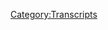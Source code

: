{{DEFAULTSORT:
    #_TRANSCRIPT_0325:Feb. 27-Mar. 10, 2013
}}{{Transcript
    | title         = [[325: Feb. 27-Mar. 10, 2013]]
    | caption       = [https://knowledgefight.libsyn.com/knowledge-fight-feb-27-mar-10-2013 Listen to this episode on Libsyn]
    | episodeNumber = [[325: Feb. 27-Mar. 10, 2013|325]]
    | length        = 01:45:38
}}

{{MessageBox
    | header     = Warning: Bot Generated Content
    | text       = This transcript was automatically generated by transcription software and likely contains many mistakes and misattributions. Please check the audio for definitive quotes, attribution, and context.
    | image      = N3yvass4myg91.webp
    | imagewidth = 50px
    | id         = warning
}}

{{TranscriptBlock
    | name      = Unknown Speaker
    | timestamp = 00:00:00.000
    | text      = I'm sick of them posing as if they're the good guys, saying we are the bad guys.
}}

{{TranscriptBlock
    | name      = Unknown Speaker
    | timestamp = 00:00:29.199
    | text      = I love you.
}}

{{TranscriptBlock
    | name      = Unknown Speaker
    | timestamp = 00:00:59.600
    | text      = Hey everybody, welcome back to Knowledge Fight, I'm Dan. I'm Jordan. We're a couple dudes,
}}

{{TranscriptBlock
    | name      = Unknown Speaker
    | timestamp = 00:01:02.719
    | text      = like to sit around, drink novelty beverages, and talk a little bit about Alex Jones. Indeed we are,
}}

{{TranscriptBlock
    | name      = Unknown Speaker
    | timestamp = 00:01:07.599
    | text      = Dan. Jordan. Dan! What's up? Have you ever had heat stroke? Um, maybe. Maybe? Maybe. I don't know,
}}

{{TranscriptBlock
    | name      = Unknown Speaker
    | timestamp = 00:01:15.120
    | text      = not to the point where it's ever been diagnosed or anything. Like you've never passed out or
}}

{{TranscriptBlock
    | name      = Unknown Speaker
    | timestamp = 00:01:19.599
    | text      = anything like that? I don't think so. One time I got sun poisoning on a float trip. Sun poisoning?
}}

{{TranscriptBlock
    | name      = Unknown Speaker
    | timestamp = 00:01:25.359
    | text      = Yeah, yeah. What is that? It's like a... It's like too much vitamin D or something? It's like a
}}

{{TranscriptBlock
    | name      = Unknown Speaker
    | timestamp = 00:01:29.519
    | text      = really bad version of sunburn. It's much worse. And it is a real thing. I only point that out
}}

{{TranscriptBlock
    | name      = Unknown Speaker
    | timestamp = 00:01:38.719
    | text      = because my friends, when I said that I went to the doctor and they told me that it's sun poisoning,
}}

{{TranscriptBlock
    | name      = Unknown Speaker
    | timestamp = 00:01:42.480
    | text      = they were like, that's not real, you're just making this shit up. But it's for like nothing
}}

{{TranscriptBlock
    | name      = Unknown Speaker
    | timestamp = 00:01:46.239
    | text      = I've ever experienced, because it was all over my body. Is it like a skin, like it's all red
}}

{{TranscriptBlock
    | name      = Unknown Speaker
    | timestamp = 00:01:51.599
    | text      = skin? Or... Like needles coming up through my skin at all times. Like it was to the point where I was
}}

{{TranscriptBlock
    | name      = Unknown Speaker
    | timestamp = 00:01:57.120
    | text      = almost crying. No shit. Pretty constantly. And also I was like taking cold baths. Yeah. Just
}}

{{TranscriptBlock
    | name      = Unknown Speaker
    | timestamp = 00:02:02.239
    | text      = to like not, like just to fight back in the way that I felt made sense. Right, right. And they
}}

{{TranscriptBlock
    | name      = Unknown Speaker
    | timestamp = 00:02:06.959
    | text      = were like, that's a terrible idea. It relieved some of the pain. Yeah. And then I would get out
}}

{{TranscriptBlock
    | name      = Unknown Speaker
    | timestamp = 00:02:11.039
    | text      = of the bath and I would lay in bed on my stomach, biting the corner of my mattress. Goddamn! It was
}}

{{TranscriptBlock
    | name      = Unknown Speaker
    | timestamp = 00:02:17.520
    | text      = brutal. That sucks. Yeah, it was so terrible. But it was my own fault too. That's what made it worse.
}}

{{TranscriptBlock
    | name      = Unknown Speaker
    | timestamp = 00:02:21.919
    | text      = Well, right, right. So I went on a float trip and I was just drunk by the time we started floating.
}}

{{TranscriptBlock
    | name      = Unknown Speaker
    | timestamp = 00:02:26.000
    | text      = Right. I was just telling people, like put on sunscreen, Dan, I'm like, fuck sunscreen!
}}

{{TranscriptBlock
    | name      = Unknown Speaker
    | timestamp = 00:02:31.039
    | text      = It was just like, I was like 20, 22 years old and just fucking stupid. Yeah. You were, you were
}}

{{TranscriptBlock
    | name      = Unknown Speaker
    | timestamp = 00:02:37.680
    | text      = back to the point where it's almost like you were trying to hurt yourself. Yeah, exactly. Yeah.
}}

{{TranscriptBlock
    | name      = Unknown Speaker
    | timestamp = 00:02:41.680
    | text      = It was, if I recall correctly, I believe this was the same year that I got a MySpace temporary
}}

{{TranscriptBlock
    | name      = Unknown Speaker
    | timestamp = 00:02:47.439
    | text      = tattoo. I found, we stopped at a gas station that had temporary tattoos and one of them was just
}}

{{TranscriptBlock
    | name      = Unknown Speaker
    | timestamp = 00:02:54.639
    | text      = MySpace. It's like, put it on my arm. Now that should have been a permanent tattoo because it'll
}}

{{TranscriptBlock
    | name      = Unknown Speaker
    | timestamp = 00:03:00.319
    | text      = never go out of style. I put it on my arm and as we were floating down the river, it was my big bit
}}

{{TranscriptBlock
    | name      = Unknown Speaker
    | timestamp = 00:03:05.120
    | text      = that every time we passed somebody else, I'd point at my tattoo and be like, you on MySpace?
}}

{{TranscriptBlock
    | name      = Unknown Speaker
    | timestamp = 00:03:09.199
    | text      = I'm dying. Anyways, you on MySpace?
}}

{{TranscriptBlock
    | name      = Unknown Speaker
    | timestamp = 00:03:15.840
    | text      = Didn't start, the sun poisoning didn't start hurting until like, you know, when I got back.
}}

{{TranscriptBlock
    | name      = Unknown Speaker
    | timestamp = 00:03:20.319
    | text      = Yeah. But yeah, it was one of the worst, I think I actually ended up having to drop out of a college
}}

{{TranscriptBlock
    | name      = Unknown Speaker
    | timestamp = 00:03:27.039
    | text      = class because of that. Jesus! It was a summer school class and I ended up missing like three
}}

{{TranscriptBlock
    | name      = Unknown Speaker
    | timestamp = 00:03:33.280
    | text      = days because it's like really condensed, the summer school schedule. I remember going and
}}

{{TranscriptBlock
    | name      = Unknown Speaker
    | timestamp = 00:03:38.159
    | text      = talking to the professor and he's like, I don't really care. Yeah, well, fair. Oh, okay. Well,
}}

{{TranscriptBlock
    | name      = Unknown Speaker
    | timestamp = 00:03:43.199
    | text      = I got to drop. Well, see you in hell then. It's like, I don't know about heat stroke,
}}

{{TranscriptBlock
    | name      = Unknown Speaker
    | timestamp = 00:03:46.080
    | text      = but that's the time that the sun has hurt me the most. That's the worst thing I can think of.
}}

{{TranscriptBlock
    | name      = Unknown Speaker
    | timestamp = 00:03:50.319
    | text      = That's amazing. I've never even considered that as a possibility, but that's because I hate the
}}

{{TranscriptBlock
    | name      = Unknown Speaker
    | timestamp = 00:03:54.719
    | text      = out of doors. The message is if you go on a float trip, wear some fucking sunscreen. Don't be like
}}

{{TranscriptBlock
    | name      = Unknown Speaker
    | timestamp = 00:04:00.960
    | text      = me back when I was a dumb fuck kid. So stupid. Yeah. Anyway, this is a podcast where I know a
}}

{{TranscriptBlock
    | name      = Unknown Speaker
    | timestamp = 00:04:08.400
    | text      = lot about sun poisoning and Alex Jones. And I really don't know much about either.
}}

{{TranscriptBlock
    | name      = Unknown Speaker
    | timestamp = 00:04:12.639
    | text      = Ah, that's why I must educate you. Yes, thank you.
}}

{{TranscriptBlock
    | name      = Unknown Speaker
    | timestamp = 00:04:18.639
    | text      = Today we got a really interesting in-depth episode to go over. I think there's some really
}}

{{TranscriptBlock
    | name      = Unknown Speaker
    | timestamp = 00:04:22.560
    | text      = important stuff that we will touch on and go over today. But before we get to any of that,
}}

{{TranscriptBlock
    | name      = Unknown Speaker
    | timestamp = 00:04:28.879
    | text      = I believe that we would be wise to spend a little time saying thank you to some of the
}}

{{TranscriptBlock
    | name      = Unknown Speaker
    | timestamp = 00:04:33.040
    | text      = people who have signed up and are supporting the show and make all this possible. First,
}}

{{TranscriptBlock
    | name      = Unknown Speaker
    | timestamp = 00:04:37.040
    | text      = Antti, A-N-T-T-I, thank you so much. You are now a policy wonk.
}}

{{TranscriptBlock
    | name      = Unknown Speaker
    | timestamp = 00:04:41.759
    | text      = I'm a policy wonk. Thanks, Antti.
}}

{{TranscriptBlock
    | name      = Unknown Speaker
    | timestamp = 00:04:43.600
    | text      = Thank you. Next, Mark. Thank you so much. You are now a policy wonk.
}}

{{TranscriptBlock
    | name      = Unknown Speaker
    | timestamp = 00:04:47.360
    | text      = I'm a policy wonk. Thanks, Mark.
}}

{{TranscriptBlock
    | name      = Unknown Speaker
    | timestamp = 00:04:49.360
    | text      = Next, Hawk Talk Plus Moogle. Thank you so much. You are now a policy wonk.
}}

{{TranscriptBlock
    | name      = Unknown Speaker
    | timestamp = 00:04:53.920
    | text      = I'm a policy wonk. Thanks, Hawk Talk Plus Moogle.
}}

{{TranscriptBlock
    | name      = Unknown Speaker
    | timestamp = 00:04:56.560
    | text      = Final Fantasy, man. Is it?
}}

{{TranscriptBlock
    | name      = Unknown Speaker
    | timestamp = 00:04:58.800
    | text      = Moogle, yeah. Okay. It's one of those things where I'm sure some of these names are references
}}

{{TranscriptBlock
    | name      = Unknown Speaker
    | timestamp = 00:05:03.439
    | text      = to things that I don't know what they are, and I'm glad it's Final Fantasy, because anyone
}}

{{TranscriptBlock
    | name      = Unknown Speaker
    | timestamp = 00:05:07.120
    | text      = could probably slip through something that I just assume is a crazy name.
}}

{{TranscriptBlock
    | name      = Unknown Speaker
    | timestamp = 00:05:13.680
    | text      = Oh, that's Nazi propaganda. Oh, that's a member of the Third Reich.
}}

{{TranscriptBlock
    | name      = Unknown Speaker
    | timestamp = 00:05:17.120
    | text      = Cool. Cool. Didn't know UbergruppenfÃ¼hrer Moogle was next. Marlena, thank you so much.
}}

{{TranscriptBlock
    | name      = Unknown Speaker
    | timestamp = 00:05:28.480
    | text      = You are now a policy wonk. I'm a policy wonk.
}}

{{TranscriptBlock
    | name      = Unknown Speaker
    | timestamp = 00:05:30.959
    | text      = Thanks, Marlena. Thank you.
}}

{{TranscriptBlock
    | name      = Unknown Speaker
    | timestamp = 00:05:32.399
    | text      = Then finally, I'd like to say thank you to somebody who donated on elevated level. We
}}

{{TranscriptBlock
    | name      = Unknown Speaker
    | timestamp = 00:05:35.519
    | text      = appreciate that very much. So, Taylor, thank you so much. You are now a technocrat.
}}

{{TranscriptBlock
    | name      = Unknown Speaker
    | timestamp = 00:05:39.680
    | text      = I'm a policy wonk. Crikey, mate. That's fantastic. Have yourself a brew.
}}

{{TranscriptBlock
    | name      = Unknown Speaker
    | timestamp = 00:05:43.920
    | text      = How's your 401k doing, bro? We got to go full tilt boogie on this Watson,
}}

{{TranscriptBlock
    | name      = Unknown Speaker
    | timestamp = 00:05:47.759
    | text      = all right? Let's just get down to business. We ain't making that money off that heroin.
}}

{{TranscriptBlock
    | name      = Unknown Speaker
    | timestamp = 00:05:51.519
    | text      = Why you pimps so good? My neck is freakishly large. I declare info war on you.
}}

{{TranscriptBlock
    | name      = Unknown Speaker
    | timestamp = 00:05:57.839
    | text      = Thank you, Taylor. Thank you very much, Taylor.
}}

{{TranscriptBlock
    | name      = Unknown Speaker
    | timestamp = 00:06:00.079
    | text      = If you're out there listening and you're thinking, hey, I enjoy this show, I'd like to support what
}}

{{TranscriptBlock
    | name      = Unknown Speaker
    | timestamp = 00:06:03.040
    | text      = they do, you can do that by going to our website, knowledgefight.com, clicking the Support the Show
}}

{{TranscriptBlock
    | name      = Unknown Speaker
    | timestamp = 00:06:07.040
    | text      = button. We would appreciate it. We'd love it.
}}

{{TranscriptBlock
    | name      = Unknown Speaker
    | timestamp = 00:06:09.199
    | text      = Are supported entirely by listener support. Thank you. We are a little bit behind on stuff
}}

{{TranscriptBlock
    | name      = Unknown Speaker
    | timestamp = 00:06:16.319
    | text      = because we missed two episodes with the move and the transition and then we're just bad in general.
}}

{{TranscriptBlock
    | name      = Unknown Speaker
    | timestamp = 00:06:22.959
    | text      = We didn't think anybody was going to listen or donate.
}}

{{TranscriptBlock
    | name      = Unknown Speaker
    | timestamp = 00:06:25.439
    | text      = That's what I'm talking about. We're bad in our predictions. We'll be doing some supplementary
}}

{{TranscriptBlock
    | name      = Unknown Speaker
    | timestamp = 00:06:31.680
    | text      = shout outs at the end of this episode. Stay tuned for that.
}}

{{TranscriptBlock
    | name      = Unknown Speaker
    | timestamp = 00:06:34.560
    | text      = Stick around for that, yeah.
}}

{{TranscriptBlock
    | name      = Unknown Speaker
    | timestamp = 00:06:36.240
    | text      = Jordan, today what we're doing is we're going over some 2013 stuff and we're going over the
}}

{{TranscriptBlock
    | name      = Unknown Speaker
    | timestamp = 00:06:41.519
    | text      = time span of February 27th to March 10th. Spoiler alert, Alex goes on vacation for a
}}

{{TranscriptBlock
    | name      = Unknown Speaker
    | timestamp = 00:06:48.480
    | text      = large chunk of his time. He's only in studio on the 27th and the 28th and then comes back
}}

{{TranscriptBlock
    | name      = Unknown Speaker
    | timestamp = 00:06:54.800
    | text      = on the 10th. He has Mike Adams, one of his dumb employees, Aaron Dykes fills in as a host.
}}

{{TranscriptBlock
    | name      = Unknown Speaker
    | timestamp = 00:07:01.439
    | text      = He just gets guest hosts to fill in. Honestly, I believe that even the surrounding time,
}}

{{TranscriptBlock
    | name      = Unknown Speaker
    | timestamp = 00:07:07.519
    | text      = he's on vacation in his head. On the 27th and 28th, there's really not a whole lot to go over.
}}

{{TranscriptBlock
    | name      = Unknown Speaker
    | timestamp = 00:07:14.000
    | text      = When he comes back on the 10th, there's nothing that I saw fit to pull as like,
}}

{{TranscriptBlock
    | name      = Unknown Speaker
    | timestamp = 00:07:18.079
    | text      = oh, this will make for an interesting episode. Really?
}}

{{TranscriptBlock
    | name      = Unknown Speaker
    | timestamp = 00:07:20.240
    | text      = There's just nothing. He's checked out. He knows that he needs to go on vacation and he
}}

{{TranscriptBlock
    | name      = Unknown Speaker
    | timestamp = 00:07:24.800
    | text      = knows that he's going to be gone for a nice week. Fuck it. He has senioritis.
}}

{{TranscriptBlock
    | name      = Unknown Speaker
    | timestamp = 00:07:29.360
    | text      = I was about to say senioritis. This is too weird. We got to stop doing this.
}}

{{TranscriptBlock
    | name      = Unknown Speaker
    | timestamp = 00:07:34.000
    | text      = You and I talk too much. Show's over, guys. So there's really not much to go over. It's a really
}}

{{TranscriptBlock
    | name      = Unknown Speaker
    | timestamp = 00:07:39.920
    | text      = desolate period where there's not like, you know, we go back to the 2013 and we're tracking this
}}

{{TranscriptBlock
    | name      = Unknown Speaker
    | timestamp = 00:07:45.839
    | text      = in order to try and have a better understanding of how he covered Sandy Hook in particular.
}}

{{TranscriptBlock
    | name      = Unknown Speaker
    | timestamp = 00:07:51.040
    | text      = We're seeing a lot of trends that are clearly related to the phenomenon that's happening in
}}

{{TranscriptBlock
    | name      = Unknown Speaker
    | timestamp = 00:07:57.199
    | text      = the conspiracy world around Sandy Hook. The popularity of the conspiracy videos about it,
}}

{{TranscriptBlock
    | name      = Unknown Speaker
    | timestamp = 00:08:02.079
    | text      = the truther in quotes videos about it, the way Alex has started covering all of these shootings
}}

{{TranscriptBlock
    | name      = Unknown Speaker
    | timestamp = 00:08:07.600
    | text      = with rank suspicion, the way he's trying to glom into that market. We're definitely seeing
}}

{{TranscriptBlock
    | name      = Unknown Speaker
    | timestamp = 00:08:14.639
    | text      = those things, but in terms of anything that relates to anything, nothing during this stretch.
}}

{{TranscriptBlock
    | name      = Unknown Speaker
    | timestamp = 00:08:20.560
    | text      = I think about, because sometimes when we're doing the 2013 episodes, I'm almost like,
}}

{{TranscriptBlock
    | name      = Unknown Speaker
    | timestamp = 00:08:25.759
    | text      = oh, that's right. We're talking about Sandy Hook because these are so often unrelated, but it is
}}

{{TranscriptBlock
    | name      = Unknown Speaker
    | timestamp = 00:08:31.439
    | text      = interesting to think about what's bubbling around Alex Jones during this time period. He may be
}}

{{TranscriptBlock
    | name      = Unknown Speaker
    | timestamp = 00:08:37.440
    | text      = talking about something random and weird, but all the while in the background on YouTube, there's
}}

{{TranscriptBlock
    | name      = Unknown Speaker
    | timestamp = 00:08:42.320
    | text      = new Sandy Hook truther conspiracy videos coming out.
}}

{{TranscriptBlock
    | name      = Unknown Speaker
    | timestamp = 00:08:45.440
    | text      = Oh yeah. By this point, like February and March, it's all pretty, it's bubbling up for sure.
}}

{{TranscriptBlock
    | name      = Unknown Speaker
    | timestamp = 00:08:51.919
    | text      = Yeah, yeah, yeah. Those communities. And there is almost like,
}}

{{TranscriptBlock
    | name      = Unknown Speaker
    | timestamp = 00:08:56.480
    | text      = I would assume on some level within the ranks of InfoWars, there's probably some people who are
}}

{{TranscriptBlock
    | name      = Unknown Speaker
    | timestamp = 00:09:02.639
    | text      = thinking like, why aren't we more on board? Yeah, for sure.
}}

{{TranscriptBlock
    | name      = Unknown Speaker
    | timestamp = 00:09:06.159
    | text      = And you know what the other thing that I'm thinking about that I think is a failure of
}}

{{TranscriptBlock
    | name      = Unknown Speaker
    | timestamp = 00:09:09.759
    | text      = whatever we can do as an investigation is that we're not covering InfoWars nightly news.
}}

{{TranscriptBlock
    | name      = Unknown Speaker
    | timestamp = 00:09:16.320
    | text      = Okay. Where Alex's cohorts are
}}

{{TranscriptBlock
    | name      = Unknown Speaker
    | timestamp = 00:09:18.879
    | text      = doing their reports. People like Rob Dew and David Knight who worked there at the time,
}}

{{TranscriptBlock
    | name      = Unknown Speaker
    | timestamp = 00:09:24.480
    | text      = I believe Ja'Carri Jackson's doing the nightly news too at this point.
}}

{{TranscriptBlock
    | name      = Unknown Speaker
    | timestamp = 00:09:28.559
    | text      = They might be covering Sandy Hook shit more. Right.
}}

{{TranscriptBlock
    | name      = Unknown Speaker
    | timestamp = 00:09:33.279
    | text      = And it hasn't made it to Alex's varsity show as much. It does come up and he does definitely
}}

{{TranscriptBlock
    | name      = Unknown Speaker
    | timestamp = 00:09:39.039
    | text      = think the globalists did it at the very least. Well, of course.
}}

{{TranscriptBlock
    | name      = Unknown Speaker
    | timestamp = 00:09:41.600
    | text      = It's a false flag to him at least. Yeah, yeah, yeah.
}}

{{TranscriptBlock
    | name      = Unknown Speaker
    | timestamp = 00:09:44.240
    | text      = But it is interesting to see the slow play for sure. And there's just nothing going on.
}}

{{TranscriptBlock
    | name      = Unknown Speaker
    | timestamp = 00:09:52.320
    | text      = So the only thing that I really feel like is worth talking about comes up on February 28th.
}}

{{TranscriptBlock
    | name      = Unknown Speaker
    | timestamp = 00:09:59.679
    | text      = Right before he leaves for vacation, Alex is in a terrible, terrible mood.
}}

{{TranscriptBlock
    | name      = Unknown Speaker
    | timestamp = 00:10:04.960
    | text      = And it's because of a bill that he has caught wind of.
}}

{{TranscriptBlock
    | name      = Unknown Speaker
    | timestamp = 00:10:08.960
    | text      = Murdering little kids isn't extreme. Me getting upset. It's extreme. Me getting
}}

{{TranscriptBlock
    | name      = Unknown Speaker
    | timestamp = 00:10:14.799
    | text      = freaked out by the legislation that Melissa Melton brought me this morning. And I went
}}

{{TranscriptBlock
    | name      = Unknown Speaker
    | timestamp = 00:10:19.600
    | text      = and looked it up at Senator's in Texas for forced inoculations. Every child care worker.
}}

{{TranscriptBlock
    | name      = Unknown Speaker
    | timestamp = 00:10:24.960
    | text      = If you work at a Mr. Gaddy's and kids are around, you got to take shots. If you work at the
}}

{{TranscriptBlock
    | name      = Unknown Speaker
    | timestamp = 00:10:29.039
    | text      = YMCA, you got to take shots. I mean, just the end of everything.
}}

{{TranscriptBlock
    | name      = Unknown Speaker
    | timestamp = 00:10:32.639
    | text      = So we got this bill. There's actually two bills that Alex is responding to here that
}}

{{TranscriptBlock
    | name      = Unknown Speaker
    | timestamp = 00:10:38.000
    | text      = he has just been brought by his crack reporter, Melissa Melton, this morning.
}}

{{TranscriptBlock
    | name      = Unknown Speaker
    | timestamp = 00:10:41.919
    | text      = He's completely losing his mind. These are two bills in the Texas Senate, SB 63 and SB 64.
}}

{{TranscriptBlock
    | name      = Unknown Speaker
    | timestamp = 00:10:48.240
    | text      = SB 63 allowed some children to consent to receiving vaccines without parental permission.
}}

{{TranscriptBlock
    | name      = Unknown Speaker
    | timestamp = 00:10:52.720
    | text      = However, the word some is doing some heavy lifting in that sentence.
}}

{{TranscriptBlock
    | name      = Unknown Speaker
    | timestamp = 00:10:56.480
    | text      = According to Texas's pre-existing family codes, there are a ton of instances where a child can
}}

{{TranscriptBlock
    | name      = Unknown Speaker
    | timestamp = 00:11:01.120
    | text      = consent to their own health care decisions, regardless of what their parents say. For
}}

{{TranscriptBlock
    | name      = Unknown Speaker
    | timestamp = 00:11:05.039
    | text      = instance, since at least 1995, a child can make their own medical decisions in cases where the
}}

{{TranscriptBlock
    | name      = Unknown Speaker
    | timestamp = 00:11:09.200
    | text      = child is pregnant or if abuse is suspected or if the child is seeking treatment related to drug
}}

{{TranscriptBlock
    | name      = Unknown Speaker
    | timestamp = 00:11:14.639
    | text      = addiction. There are plenty of instances where the state rightly realizes that demanding parental
}}

{{TranscriptBlock
    | name      = Unknown Speaker
    | timestamp = 00:11:19.279
    | text      = consent for treatment would put a child's life at risk. So that level of consent is not required.
}}

{{TranscriptBlock
    | name      = Unknown Speaker
    | timestamp = 00:11:23.919
    | text      = Right. All SB 63 did was amend the already existing instances of when a child could
}}

{{TranscriptBlock
    | name      = Unknown Speaker
    | timestamp = 00:11:28.960
    | text      = consent to their own health care with specific language around vaccination. All this did, SB 63,
}}

{{TranscriptBlock
    | name      = Unknown Speaker
    | timestamp = 00:11:35.600
    | text      = was to make it explicit that a child can control their own vaccination decisions in a case when a
}}

{{TranscriptBlock
    | name      = Unknown Speaker
    | timestamp = 00:11:39.759
    | text      = child is pregnant or has a child of their own. That's all it did. And it's really crazy because
}}

{{TranscriptBlock
    | name      = Unknown Speaker
    | timestamp = 00:11:44.960
    | text      = in all of Alex's coverage of this, while he's freaking out and screaming about it, I didn't
}}

{{TranscriptBlock
    | name      = Unknown Speaker
    | timestamp = 00:11:48.639
    | text      = hear him bring up any of that stuff. It's just him rambling about how the government's trying
}}

{{TranscriptBlock
    | name      = Unknown Speaker
    | timestamp = 00:11:52.240
    | text      = to kill everyone. And then for SB 64, this is really just an amending of Texas's human
}}

{{TranscriptBlock
    | name      = Unknown Speaker
    | timestamp = 00:11:57.759
    | text      = resource code to say that people who work in licensed child care facilities need to be
}}

{{TranscriptBlock
    | name      = Unknown Speaker
    | timestamp = 00:12:02.720
    | text      = immunized for vaccine-preventable diseases, which I think makes pretty good sense.
}}

{{TranscriptBlock
    | name      = Unknown Speaker
    | timestamp = 00:12:06.960
    | text      = No, that makes all the sense. And it would be infuriating. Last night while I was working
}}

{{TranscriptBlock
    | name      = Unknown Speaker
    | timestamp = 00:12:15.919
    | text      = at the Zaneys, somebody was an anti-vaxxer and I went ballistic in the crowd. And I just went
}}

{{TranscriptBlock
    | name      = Unknown Speaker
    | timestamp = 00:12:26.159
    | text      = ballistic on that. You really never know these days, just touring comics. You never know what
}}

{{TranscriptBlock
    | name      = Unknown Speaker
    | timestamp = 00:12:30.960
    | text      = they're going to pull out. Oh man, the headliner is, he was giving me some like, white identity
}}

{{TranscriptBlock
    | name      = Unknown Speaker
    | timestamp = 00:12:36.559
    | text      = is what's under attack. And I'm like, I gotta get the fuck out of here! Wrong host to try and spit
}}

{{TranscriptBlock
    | name      = Unknown Speaker
    | timestamp = 00:12:43.039
    | text      = that to. So anyway, this was just about that, about amending the code slightly. Alex would
}}

{{TranscriptBlock
    | name      = Unknown Speaker
    | timestamp = 00:12:50.320
    | text      = say that that's pretty discriminatory against people who just don't want to get vaccines or
}}

{{TranscriptBlock
    | name      = Unknown Speaker
    | timestamp = 00:12:55.200
    | text      = whatever. Yeah, I'm fine with discriminating against people who don't want to get vaccines.
}}

{{TranscriptBlock
    | name      = Unknown Speaker
    | timestamp = 00:12:58.720
    | text      = Well, here's the problem. This amendment, SB 64, explicitly says that their policy will quote,
}}

{{TranscriptBlock
    | name      = Unknown Speaker
    | timestamp = 00:13:03.759
    | text      = include procedures for facility employees to be exempt from required vaccines. It goes on to say
}}

{{TranscriptBlock
    | name      = Unknown Speaker
    | timestamp = 00:13:10.159
    | text      = that it'll formulate guidelines, quote, for a facility employee who is exempt from required
}}

{{TranscriptBlock
    | name      = Unknown Speaker
    | timestamp = 00:13:14.639
    | text      = vaccines, include procedures the employee must follow to protect children under the facility's
}}

{{TranscriptBlock
    | name      = Unknown Speaker
    | timestamp = 00:13:20.879
    | text      = care from exposure to disease, such as the use of protective medical equipment, including gloves and
}}

{{TranscriptBlock
    | name      = Unknown Speaker
    | timestamp = 00:13:26.399
    | text      = masks, based on the level of risk the employee presents to children by the employee's routine
}}

{{TranscriptBlock
    | name      = Unknown Speaker
    | timestamp = 00:13:30.799
    | text      = and direct exposure to children. They have a paragraph about how they need to, quote,
}}

{{TranscriptBlock
    | name      = Unknown Speaker
    | timestamp = 00:13:34.799
    | text      = prohibit discrimination or retaliatory action against a facility employee who is exempt from
}}

{{TranscriptBlock
    | name      = Unknown Speaker
    | timestamp = 00:13:39.519
    | text      = the required vaccines. For something that's allegedly supposed to be about forcing everyone
}}

{{TranscriptBlock
    | name      = Unknown Speaker
    | timestamp = 00:13:43.679
    | text      = to get shots, it seems like SB 64 is going out of its way to accommodate people who are exempt
}}

{{TranscriptBlock
    | name      = Unknown Speaker
    | timestamp = 00:13:49.919
    | text      = from getting shots. Yeah, that's crazy. Yeah. I respect that. I do. But at the same time,
}}

{{TranscriptBlock
    | name      = Unknown Speaker
    | timestamp = 00:13:56.559
    | text      = maybe don't go that hard trying to be as accommodating towards that. Well, but if you
}}

{{TranscriptBlock
    | name      = Unknown Speaker
    | timestamp = 00:14:02.639
    | text      = are being accommodating at all, then you have to go really far because you have to set in place
}}

{{TranscriptBlock
    | name      = Unknown Speaker
    | timestamp = 00:14:07.039
    | text      = the guidelines in order to accommodate the people who are, like, you need to, if you're going an
}}

{{TranscriptBlock
    | name      = Unknown Speaker
    | timestamp = 00:14:12.000
    | text      = inch, you got to go a mile. Yeah, you're absolutely right. And I don't think that's necessarily a bad
}}

{{TranscriptBlock
    | name      = Unknown Speaker
    | timestamp = 00:14:16.399
    | text      = thing because like some of the people who would be exempt from the vaccination requirements would be
}}

{{TranscriptBlock
    | name      = Unknown Speaker
    | timestamp = 00:14:20.720
    | text      = people who physically can't get vaccines. And you do have to accommodate those people. And I think
}}

{{TranscriptBlock
    | name      = Unknown Speaker
    | timestamp = 00:14:24.559
    | text      = it's appropriate and right to do that. Of course. But SB 64 explicitly lays out that they're also
}}

{{TranscriptBlock
    | name      = Unknown Speaker
    | timestamp = 00:14:30.559
    | text      = talking about people who are, quote, exempt from taking required vaccines based on reasons of
}}

{{TranscriptBlock
    | name      = Unknown Speaker
    | timestamp = 00:14:35.360
    | text      = conscience, including a religious belief. That bill is not forcing anyone to get shots. It's
}}

{{TranscriptBlock
    | name      = Unknown Speaker
    | timestamp = 00:14:40.320
    | text      = clearly about harm reduction and protecting the health of children. It goes out of its way to
}}

{{TranscriptBlock
    | name      = Unknown Speaker
    | timestamp = 00:14:44.399
    | text      = respect the political and religious beliefs that lead people to argue that they don't
}}

{{TranscriptBlock
    | name      = Unknown Speaker
    | timestamp = 00:14:50.879
    | text      = need to get shots. Yeah. So now for some comedy. Alex explicitly says that Melissa Melton, one of
}}

{{TranscriptBlock
    | name      = Unknown Speaker
    | timestamp = 00:14:56.879
    | text      = his reporters, brought him that story that morning. This is February 28th, 2013. And that's why he's
}}

{{TranscriptBlock
    | name      = Unknown Speaker
    | timestamp = 00:15:02.639
    | text      = in such a fucked up mood on this show. And trust me, he is. He is not great on air. Both of those
}}

{{TranscriptBlock
    | name      = Unknown Speaker
    | timestamp = 00:15:08.879
    | text      = bills were introduced into the Texas Senate on November 12th, 2012. It's been a quarter of a
}}

{{TranscriptBlock
    | name      = Unknown Speaker
    | timestamp = 00:15:15.039
    | text      = year since those bills were introduced. And somehow his crack staff had just now figured
}}

{{TranscriptBlock
    | name      = Unknown Speaker
    | timestamp = 00:15:21.039
    | text      = out about them. These people are the tip of the spear, tireless researchers, tip of the spear,
}}

{{TranscriptBlock
    | name      = Unknown Speaker
    | timestamp = 00:15:26.639
    | text      = tireless. They are the vanguard in the fight against bills from six months ago. Now, just
}}

{{TranscriptBlock
    | name      = Unknown Speaker
    | timestamp = 00:15:32.639
    | text      = to be super clear about this and really illustrate my point, here is Alex Jones saying that SB 63 was
}}

{{TranscriptBlock
    | name      = Unknown Speaker
    | timestamp = 00:15:40.559
    | text      = introduced this week, this last week, which indicates to me that he either is very comfortable
}}

{{TranscriptBlock
    | name      = Unknown Speaker
    | timestamp = 00:15:47.039
    | text      = making shit up that he doesn't know was introduced in November 2012, or he's totally fine lying about
}}

{{TranscriptBlock
    | name      = Unknown Speaker
    | timestamp = 00:15:53.279
    | text      = it. It has to be one of the two. So I need to settle down. I was very calm today until I saw,
}}

{{TranscriptBlock
    | name      = Unknown Speaker
    | timestamp = 00:15:58.559
    | text      = which they say has a good chance of passing, just introduced last week.
}}

{{TranscriptBlock
    | name      = Unknown Speaker
    | timestamp = 00:16:07.600
    | text      = We've got SB number 63 and SB number 64.
}}

{{TranscriptBlock
    | name      = Unknown Speaker
    | timestamp = 00:16:11.519
    | text      = So there you go. I mean, he's just a liar or an idiot who's fine making things up.
}}

{{TranscriptBlock
    | name      = Unknown Speaker
    | timestamp = 00:16:15.360
    | text      = Yeah.
}}

{{TranscriptBlock
    | name      = Unknown Speaker
    | timestamp = 00:16:16.080
    | text      = There's no two ways about it.
}}

{{TranscriptBlock
    | name      = Unknown Speaker
    | timestamp = 00:16:17.360
    | text      = Or Melissa told him. I mean, I'm going to go out of my way to give him the benefit of the doubt,
}}

{{TranscriptBlock
    | name      = Unknown Speaker
    | timestamp = 00:16:24.080
    | text      = but maybe Melissa did a shitty job and she just wanted to cover it up.
}}

{{TranscriptBlock
    | name      = Unknown Speaker
    | timestamp = 00:16:28.159
    | text      = So she just told him. And he would believe it.
}}

{{TranscriptBlock
    | name      = Unknown Speaker
    | timestamp = 00:16:30.639
    | text      = Yeah. Third possibility is just laziness to the point of accepting other people's made up shit.
}}

{{TranscriptBlock
    | name      = Unknown Speaker
    | timestamp = 00:16:35.360
    | text      = Yeah.
}}

{{TranscriptBlock
    | name      = Unknown Speaker
    | timestamp = 00:16:36.080
    | text      = So, okay. One of those three things, they're all bad.
}}

{{TranscriptBlock
    | name      = Unknown Speaker
    | timestamp = 00:16:39.600
    | text      = Yeah. I don't know why.
}}

{{TranscriptBlock
    | name      = Unknown Speaker
    | timestamp = 00:16:40.480
    | text      = You're not going to shake me from that.
}}

{{TranscriptBlock
    | name      = Unknown Speaker
    | timestamp = 00:16:42.240
    | text      = I don't know why that was a defense.
}}

{{TranscriptBlock
    | name      = Unknown Speaker
    | timestamp = 00:16:43.919
    | text      = Yeah. So I listened to tons and tons of Alex in order to know what's going on through this
}}

{{TranscriptBlock
    | name      = Unknown Speaker
    | timestamp = 00:16:50.720
    | text      = stretch of February 27th to March 10th, excuse me. And that's it in terms of the stuff that I
}}

{{TranscriptBlock
    | name      = Unknown Speaker
    | timestamp = 00:16:59.919
    | text      = think deserves coverage on our show. That's not a lot.
}}

{{TranscriptBlock
    | name      = Unknown Speaker
    | timestamp = 00:17:02.960
    | text      = That's rough.
}}

{{TranscriptBlock
    | name      = Unknown Speaker
    | timestamp = 00:17:03.679
    | text      = That is not a lot.
}}

{{TranscriptBlock
    | name      = Unknown Speaker
    | timestamp = 00:17:05.200
    | text      = So these episodes are really boring and co-hosts and stuff are not really worthwhile.
}}

{{TranscriptBlock
    | name      = Unknown Speaker
    | timestamp = 00:17:12.799
    | text      = And thankfully, it's one of these things like Alex is a giver. You know what I mean?
}}

{{TranscriptBlock
    | name      = Unknown Speaker
    | timestamp = 00:17:17.039
    | text      = Yeah. Yeah.
}}

{{TranscriptBlock
    | name      = Unknown Speaker
    | timestamp = 00:17:17.839
    | text      = Like I often find whenever there are really bad stretches of his show where there's not
}}

{{TranscriptBlock
    | name      = Unknown Speaker
    | timestamp = 00:17:23.359
    | text      = a lot of content going on, oftentimes if you pay close attention, you'll find something
}}

{{TranscriptBlock
    | name      = Unknown Speaker
    | timestamp = 00:17:27.759
    | text      = that merits discussion. And there is one such thing that happens during the February 27th,
}}

{{TranscriptBlock
    | name      = Unknown Speaker
    | timestamp = 00:17:33.920
    | text      = 2013 episode that sent me on a very interesting crusade that I believe opens up a really
}}

{{TranscriptBlock
    | name      = Unknown Speaker
    | timestamp = 00:17:40.880
    | text      = terrifying glimpse into potential things that Alex Jones believes and offers context to
}}

{{TranscriptBlock
    | name      = Unknown Speaker
    | timestamp = 00:17:50.160
    | text      = some of the things that we've talked about for quite a while that I'm troubled by.
}}

{{TranscriptBlock
    | name      = Unknown Speaker
    | timestamp = 00:17:55.039
    | text      = So here is that clip from the February 27th episode.
}}

{{TranscriptBlock
    | name      = Unknown Speaker
    | timestamp = 00:18:00.400
    | text      = And the Bible says if we get biblical, that there'll also be remnant areas and protected
}}

{{TranscriptBlock
    | name      = Unknown Speaker
    | timestamp = 00:18:04.319
    | text      = areas. And I believe Texas is going to be one of those areas. I mean,
}}

{{TranscriptBlock
    | name      = Unknown Speaker
    | timestamp = 00:18:07.920
    | text      = Pastor David J. Smith, you know, said praying to God like 30 years ago, he was told,
}}

{{TranscriptBlock
    | name      = Unknown Speaker
    | timestamp = 00:18:12.559
    | text      = move to Texas. This is all going to happen. And it was I mean, the point is, is that you've got
}}

{{TranscriptBlock
    | name      = Unknown Speaker
    | timestamp = 00:18:16.559
    | text      = to know that there's not all doom. We need to stand against this regardless. Maybe get a reprieve
}}

{{TranscriptBlock
    | name      = Unknown Speaker
    | timestamp = 00:18:22.559
    | text      = like Nineveh got for a hundred years. We don't know.
}}

{{TranscriptBlock
    | name      = Unknown Speaker
    | timestamp = 00:18:25.039
    | text      = So it's fascinating. He always talks about Nineveh like that's that's so big in his.
}}

{{TranscriptBlock
    | name      = Unknown Speaker
    | timestamp = 00:18:31.440
    | text      = He's constantly around the 2016 election. He always talked about how, like, you know,
}}

{{TranscriptBlock
    | name      = Unknown Speaker
    | timestamp = 00:18:36.319
    | text      = Trump getting in isn't going to create a utopia, but it'll give us a reprieve like Nineveh.
}}

{{TranscriptBlock
    | name      = Unknown Speaker
    | timestamp = 00:18:40.240
    | text      = Right. So that's interesting.
}}

{{TranscriptBlock
    | name      = Unknown Speaker
    | timestamp = 00:18:41.920
    | text      = Great.
}}

{{TranscriptBlock
    | name      = Unknown Speaker
    | timestamp = 00:18:42.640
    | text      = It's so consistent that he's always just buying time.
}}

{{TranscriptBlock
    | name      = Unknown Speaker
    | timestamp = 00:18:45.920
    | text      = Yeah. You know, it's an effort.
}}

{{TranscriptBlock
    | name      = Unknown Speaker
    | timestamp = 00:18:46.960
    | text      = Yeah, that is an interesting way of looking at it.
}}

{{TranscriptBlock
    | name      = Unknown Speaker
    | timestamp = 00:18:48.960
    | text      = And it's the same thing we heard on I don't remember if it was the last episode of the
}}

{{TranscriptBlock
    | name      = Unknown Speaker
    | timestamp = 00:18:52.160
    | text      = one before it where he's talking about his dog, where he, you know, he got all that pain.
}}

{{TranscriptBlock
    | name      = Unknown Speaker
    | timestamp = 00:18:56.640
    | text      = Yeah, he got a couple of years just to, yeah.
}}

{{TranscriptBlock
    | name      = Unknown Speaker
    | timestamp = 00:18:58.960
    | text      = He gave that dog a reprieve like Nineveh, but it died anyway.
}}

{{TranscriptBlock
    | name      = Unknown Speaker
    | timestamp = 00:19:02.160
    | text      = Well, of course, like Nineveh.
}}

{{TranscriptBlock
    | name      = Unknown Speaker
    | timestamp = 00:19:03.680
    | text      = Anyway, I think he has probably some weird ideas about what's worth
}}

{{TranscriptBlock
    | name      = Unknown Speaker
    | timestamp = 00:19:08.240
    | text      = artificially continuing.
}}

{{TranscriptBlock
    | name      = Unknown Speaker
    | timestamp = 00:19:09.519
    | text      = Yeah.
}}

{{TranscriptBlock
    | name      = Unknown Speaker
    | timestamp = 00:19:09.759
    | text      = And what's not. But anyway, that's not the issue.
}}

{{TranscriptBlock
    | name      = Unknown Speaker
    | timestamp = 00:19:13.119
    | text      = I've always found it really interesting when Alex gets specific about what sorts of religious
}}

{{TranscriptBlock
    | name      = Unknown Speaker
    | timestamp = 00:19:16.799
    | text      = figures he thinks positively of, you know, like he talks really negatively about a lot of folks,
}}

{{TranscriptBlock
    | name      = Unknown Speaker
    | timestamp = 00:19:22.640
    | text      = like he hates the Glitterbug churches, the the I believe he's been pretty consistently negative
}}

{{TranscriptBlock
    | name      = Unknown Speaker
    | timestamp = 00:19:29.200
    | text      = about, like prosperity gospel folk. And the mainstream Christianity is an enemy to him.
}}

{{TranscriptBlock
    | name      = Unknown Speaker
    | timestamp = 00:19:34.319
    | text      = He always talks about how the church is infiltrated. But I've really never found
}}

{{TranscriptBlock
    | name      = Unknown Speaker
    | timestamp = 00:19:38.400
    | text      = that he generally, he generally doesn't talk too specifically about what sorts of religious
}}

{{TranscriptBlock
    | name      = Unknown Speaker
    | timestamp = 00:19:43.039
    | text      = influences he thinks are good.
}}

{{TranscriptBlock
    | name      = Unknown Speaker
    | timestamp = 00:19:44.480
    | text      = Right. Has he ever told us like, oh, I go to this church?
}}

{{TranscriptBlock
    | name      = Unknown Speaker
    | timestamp = 00:19:48.400
    | text      = No.
}}

{{TranscriptBlock
    | name      = Unknown Speaker
    | timestamp = 00:19:48.799
    | text      = Right.
}}

{{TranscriptBlock
    | name      = Unknown Speaker
    | timestamp = 00:19:49.200
    | text      = I think that would be unsafe for the church, for himself.
}}

{{TranscriptBlock
    | name      = Unknown Speaker
    | timestamp = 00:19:53.359
    | text      = For everybody. For Jesus.
}}

{{TranscriptBlock
    | name      = Unknown Speaker
    | timestamp = 00:19:55.599
    | text      = Yeah, no, I don't I don't I don't believe he goes to church, frankly. I don't know.
}}

{{TranscriptBlock
    | name      = Unknown Speaker
    | timestamp = 00:19:58.799
    | text      = It seems weird to me to say that maybe it's inappropriate because, you know,
}}

{{TranscriptBlock
    | name      = Unknown Speaker
    | timestamp = 00:20:02.240
    | text      = that's that's a person's private life. It's weird for me to make an assumption about it,
}}

{{TranscriptBlock
    | name      = Unknown Speaker
    | timestamp = 00:20:06.160
    | text      = but I would be fairly surprised. I mean, he does his show on Sunday.
}}

{{TranscriptBlock
    | name      = Unknown Speaker
    | timestamp = 00:20:09.279
    | text      = Yeah, I was just about to say he does a Sunday show.
}}

{{TranscriptBlock
    | name      = Unknown Speaker
    | timestamp = 00:20:11.440
    | text      = Yeah. We know basically that he thinks demons walk among us, that he's in a literal battle
}}

{{TranscriptBlock
    | name      = Unknown Speaker
    | timestamp = 00:20:16.079
    | text      = with a literal devil, and that the rapture is happening after the tribulation.
}}

{{TranscriptBlock
    | name      = Unknown Speaker
    | timestamp = 00:20:19.599
    | text      = Post-trib!
}}

{{TranscriptBlock
    | name      = Unknown Speaker
    | timestamp = 00:20:20.240
    | text      = Afterwards. But then that conveniently allows him to blend these ideas of religious piety and
}}

{{TranscriptBlock
    | name      = Unknown Speaker
    | timestamp = 00:20:25.759
    | text      = righteous trench warfare, the fantasies that he has about that, into one. The post-trib rapture
}}

{{TranscriptBlock
    | name      = Unknown Speaker
    | timestamp = 00:20:30.240
    | text      = allows that. It's great. This clip that we just heard is part of an interview with a woman named
}}

{{TranscriptBlock
    | name      = Unknown Speaker
    | timestamp = 00:20:34.000
    | text      = Catherine Albrecht. It's supposed to be about the RFID chips that are going to be put in everybody,
}}

{{TranscriptBlock
    | name      = Unknown Speaker
    | timestamp = 00:20:39.759
    | text      = but it quickly descends into how these RFID chips are the literal biblical mark of the beast.
}}

{{TranscriptBlock
    | name      = Unknown Speaker
    | timestamp = 00:20:44.240
    | text      = Sure.
}}

{{TranscriptBlock
    | name      = Unknown Speaker
    | timestamp = 00:20:44.559
    | text      = And from there, it's just a hop, skip, and a jump for them to turn the show into outright
}}

{{TranscriptBlock
    | name      = Unknown Speaker
    | timestamp = 00:20:48.000
    | text      = televangelism. Everybody's got to get right with God. Crazy.
}}

{{TranscriptBlock
    | name      = Unknown Speaker
    | timestamp = 00:20:51.279
    | text      = I've never heard anybody in Christian faith tell me that the literal mark of the beast was coming.
}}

{{TranscriptBlock
    | name      = Unknown Speaker
    | timestamp = 00:20:58.400
    | text      = No.
}}

{{TranscriptBlock
    | name      = Unknown Speaker
    | timestamp = 00:20:58.960
    | text      = Never heard that one before.
}}

{{TranscriptBlock
    | name      = Unknown Speaker
    | timestamp = 00:21:00.160
    | text      = Yeah. In the middle of this, Alex and Catherine express that the end times are probably
}}

{{TranscriptBlock
    | name      = Unknown Speaker
    | timestamp = 00:21:05.440
    | text      = inevitable, and that they're just going to have to survive them. And Alex there says that Texas
}}

{{TranscriptBlock
    | name      = Unknown Speaker
    | timestamp = 00:21:09.839
    | text      = is going to be important in that, and he cites David J. Smith as a figure who agrees with him.
}}

{{TranscriptBlock
    | name      = Unknown Speaker
    | timestamp = 00:21:14.799
    | text      = The rest of their interview is boring, so I decided to check into who this pastor was
}}

{{TranscriptBlock
    | name      = Unknown Speaker
    | timestamp = 00:21:18.319
    | text      = that Alex was referencing. And my gut told me it would lead me somewhere weird.
}}

{{TranscriptBlock
    | name      = Unknown Speaker
    | timestamp = 00:21:23.119
    | text      = Now, one thing that's important to point out is that David J. Smith is a very obscure figure
}}

{{TranscriptBlock
    | name      = Unknown Speaker
    | timestamp = 00:21:27.119
    | text      = to people like you and me.
}}

{{TranscriptBlock
    | name      = Unknown Speaker
    | timestamp = 00:21:29.680
    | text      = And the world.
}}

{{TranscriptBlock
    | name      = Unknown Speaker
    | timestamp = 00:21:30.640
    | text      = Right.
}}

{{TranscriptBlock
    | name      = Unknown Speaker
    | timestamp = 00:21:31.039
    | text      = Hopefully.
}}

{{TranscriptBlock
    | name      = Unknown Speaker
    | timestamp = 00:21:31.839
    | text      = His name is one that only a very specific sort of person would bring up in conversation,
}}

{{TranscriptBlock
    | name      = Unknown Speaker
    | timestamp = 00:21:37.279
    | text      = particularly in a positive way, as someone whose opinion you should take seriously.
}}

{{TranscriptBlock
    | name      = Unknown Speaker
    | timestamp = 00:21:42.160
    | text      = In 1980, David Smith founded the Church of God Evangelistic Association after he broke
}}

{{TranscriptBlock
    | name      = Unknown Speaker
    | timestamp = 00:21:47.839
    | text      = away from the Worldwide Church of God. The Worldwide Church of God, in turn, was founded
}}

{{TranscriptBlock
    | name      = Unknown Speaker
    | timestamp = 00:21:52.400
    | text      = by Herbert Armstrong in 1931 under the name the Radio Church of God.
}}

{{TranscriptBlock
    | name      = Unknown Speaker
    | timestamp = 00:21:56.960
    | text      = Ooh, no. Bad. Pass.
}}

{{TranscriptBlock
    | name      = Unknown Speaker
    | timestamp = 00:21:58.640
    | text      = From that name? I think you might be guessing, but this church might have been like a performative
}}

{{TranscriptBlock
    | name      = Unknown Speaker
    | timestamp = 00:22:03.200
    | text      = church.
}}

{{TranscriptBlock
    | name      = Unknown Speaker
    | timestamp = 00:22:03.759
    | text      = Yeah. Pass. Pass.
}}

{{TranscriptBlock
    | name      = Unknown Speaker
    | timestamp = 00:22:05.359
    | text      = Maybe an early televangelism hustle.
}}

{{TranscriptBlock
    | name      = Unknown Speaker
    | timestamp = 00:22:07.440
    | text      = Hard pass.
}}

{{TranscriptBlock
    | name      = Unknown Speaker
    | timestamp = 00:22:08.160
    | text      = Possibly. So, Armstrong's career was characterized by doomsday predictions that routinely failed to
}}

{{TranscriptBlock
    | name      = Unknown Speaker
    | timestamp = 00:22:13.119
    | text      = materialize. He had a pretty good run, and when it was all over, his influence would be pretty
}}

{{TranscriptBlock
    | name      = Unknown Speaker
    | timestamp = 00:22:17.440
    | text      = substantial, possibly not in the way he intended it to be, but by the mid to late 1970s, things
}}

{{TranscriptBlock
    | name      = Unknown Speaker
    | timestamp = 00:22:23.200
    | text      = were not going great for his church. Armstrong's son was trying to start a splinter group,
}}

{{TranscriptBlock
    | name      = Unknown Speaker
    | timestamp = 00:22:27.519
    | text      = and he'd been excommunicated from the group. Armstrong's wife had passed away, and he'd
}}

{{TranscriptBlock
    | name      = Unknown Speaker
    | timestamp = 00:22:31.839
    | text      = remarried a woman half a century younger than him. Accusations of malfeasance were flying
}}

{{TranscriptBlock
    | name      = Unknown Speaker
    | timestamp = 00:22:36.240
    | text      = around him all over the place, so it only makes sense that an enterprising member of
}}

{{TranscriptBlock
    | name      = Unknown Speaker
    | timestamp = 00:22:40.319
    | text      = that group would see it as the right time to start their own thing, and that's exactly
}}

{{TranscriptBlock
    | name      = Unknown Speaker
    | timestamp = 00:22:44.079
    | text      = what David J. Smith did.
}}

{{TranscriptBlock
    | name      = Unknown Speaker
    | timestamp = 00:22:45.839
    | text      = So, when Smith started his Church of God Evangelistic Association, he didn't stray too far from some
}}

{{TranscriptBlock
    | name      = Unknown Speaker
    | timestamp = 00:22:51.119
    | text      = of the basic tenets of Armstrong's theology, and one of the central beliefs that he retained
}}

{{TranscriptBlock
    | name      = Unknown Speaker
    | timestamp = 00:22:55.839
    | text      = was Armstrong's teachings about British Israelism, which might strike you as a foreign concept.
}}

{{TranscriptBlock
    | name      = Unknown Speaker
    | timestamp = 00:23:03.920
    | text      = No. No, no, no, because of course I would put together Israel and Britain. Those two
}}

{{TranscriptBlock
    | name      = Unknown Speaker
    | timestamp = 00:23:11.119
    | text      = things seem so closely related to me in my theological history.
}}

{{TranscriptBlock
    | name      = Unknown Speaker
    | timestamp = 00:23:16.160
    | text      = I guess you can kind of guess what it is from those two words, sort of.
}}

{{TranscriptBlock
    | name      = Unknown Speaker
    | timestamp = 00:23:20.000
    | text      = White Jews. White people are the white people.
}}

{{TranscriptBlock
    | name      = Unknown Speaker
    | timestamp = 00:23:22.640
    | text      = You're not far off. The subject of British Israelism is a really complicated thing, and
}}

{{TranscriptBlock
    | name      = Unknown Speaker
    | timestamp = 00:23:27.119
    | text      = it means a bunch of different things in different contexts, so it's important for me to be pretty
}}

{{TranscriptBlock
    | name      = Unknown Speaker
    | timestamp = 00:23:31.119
    | text      = clear about what we're talking about as we go through this. At its core, British Israelism,
}}

{{TranscriptBlock
    | name      = Unknown Speaker
    | timestamp = 00:23:36.000
    | text      = or Anglo-Israelism, is the belief that white Anglo-Saxons, primarily those of Western European
}}

{{TranscriptBlock
    | name      = Unknown Speaker
    | timestamp = 00:23:41.599
    | text      = heritage, are the direct descendants of the ten lost tribes of Israel.
}}

{{TranscriptBlock
    | name      = Unknown Speaker
    | timestamp = 00:23:45.039
    | text      = That makes perfect sense to me.
}}

{{TranscriptBlock
    | name      = Unknown Speaker
    | timestamp = 00:23:46.880
    | text      = Check.
}}

{{TranscriptBlock
    | name      = Unknown Speaker
    | timestamp = 00:23:47.519
    | text      = Yep. I believe that now.
}}

{{TranscriptBlock
    | name      = Unknown Speaker
    | timestamp = 00:23:49.920
    | text      = Proponents of the theory point to Bible stories about Jacob, later to be renamed Israel, who
}}

{{TranscriptBlock
    | name      = Unknown Speaker
    | timestamp = 00:23:54.960
    | text      = had twelve sons, each of whom gave birth to their own tribes, the twelve tribes of Israel.
}}

{{TranscriptBlock
    | name      = Unknown Speaker
    | timestamp = 00:23:59.839
    | text      = When Solomon died, only two of these tribes, those of Judah and Benjamin, would accept
}}

{{TranscriptBlock
    | name      = Unknown Speaker
    | timestamp = 00:24:04.559
    | text      = the rule of Solomon's son, Rehoboam. Rehoboam was a shitty and cruel leader, and his ascent
}}

{{TranscriptBlock
    | name      = Unknown Speaker
    | timestamp = 00:24:09.920
    | text      = to the throne would result in what amounted to a civil war. These two tribes that sided
}}

{{TranscriptBlock
    | name      = Unknown Speaker
    | timestamp = 00:24:14.400
    | text      = with him became the Southern Kingdom, or the Kingdom of Judah, and the ten other tribes
}}

{{TranscriptBlock
    | name      = Unknown Speaker
    | timestamp = 00:24:18.480
    | text      = were the Northern Kingdom, or the Kingdom of Israel. In the 720s BCE, the Assyrians
}}

{{TranscriptBlock
    | name      = Unknown Speaker
    | timestamp = 00:24:23.920
    | text      = invaded and sent all those tribes in the Southern Kingdom into exile, and as the story goes,
}}

{{TranscriptBlock
    | name      = Unknown Speaker
    | timestamp = 00:24:30.559
    | text      = the ten tribes became lost.
}}

{{TranscriptBlock
    | name      = Unknown Speaker
    | timestamp = 00:24:32.240
    | text      = However, archaeology, anthropology, and historical records do not agree with this simplistic
}}

{{TranscriptBlock
    | name      = Unknown Speaker
    | timestamp = 00:24:36.960
    | text      = and clear-cut version of these tribes just getting lost to history. Many members of these
}}

{{TranscriptBlock
    | name      = Unknown Speaker
    | timestamp = 00:24:41.839
    | text      = tribes fled back to the Southern Kingdom and reabsorbed into that population. Others were
}}

{{TranscriptBlock
    | name      = Unknown Speaker
    | timestamp = 00:24:46.720
    | text      = taken back to Assyria and Medea, where they were assimilated into those cultures.
}}

{{TranscriptBlock
    | name      = Unknown Speaker
    | timestamp = 00:24:50.559
    | text      = Yeah, that makes sense. It's not like it was a Walmart and they just got lost in there,
}}

{{TranscriptBlock
    | name      = Unknown Speaker
    | timestamp = 00:24:55.440
    | text      = never to be seen from again.
}}

{{TranscriptBlock
    | name      = Unknown Speaker
    | timestamp = 00:24:57.440
    | text      = Yeah. In 586 BCE, Nebuchadnezzar of Babylon attacked the Southern Kingdom and the population
}}

{{TranscriptBlock
    | name      = Unknown Speaker
    | timestamp = 00:25:03.039
    | text      = was exiled.
}}

{{TranscriptBlock
    | name      = Unknown Speaker
    | timestamp = 00:25:03.839
    | text      = Shout out to Nebi.
}}

{{TranscriptBlock
    | name      = Unknown Speaker
    | timestamp = 00:25:05.039
    | text      = This population of the Southern Kingdom, Judah, was by that point constituted of the two tribes
}}

{{TranscriptBlock
    | name      = Unknown Speaker
    | timestamp = 00:25:10.640
    | text      = who stayed loyal to Rehoboam, as well as many of the members of the Northern Kingdom who
}}

{{TranscriptBlock
    | name      = Unknown Speaker
    | timestamp = 00:25:14.240
    | text      = had fled south 140 years prior, who had integrated by that point.
}}

{{TranscriptBlock
    | name      = Unknown Speaker
    | timestamp = 00:25:18.079
    | text      = Right, of course.
}}

{{TranscriptBlock
    | name      = Unknown Speaker
    | timestamp = 00:25:18.960
    | text      = By the time the exiled Israelites returned to Jerusalem to rebuild the kingdom, their
}}

{{TranscriptBlock
    | name      = Unknown Speaker
    | timestamp = 00:25:23.599
    | text      = identity was largely unified. The people are real, the struggles are real, the heritage
}}

{{TranscriptBlock
    | name      = Unknown Speaker
    | timestamp = 00:25:29.599
    | text      = is real, but the idea that these tribes got lost is seen by most scholars as more myth
}}

{{TranscriptBlock
    | name      = Unknown Speaker
    | timestamp = 00:25:34.480
    | text      = than history. The consensus opinion is that between the Assyrian invasion of the Northern
}}

{{TranscriptBlock
    | name      = Unknown Speaker
    | timestamp = 00:25:39.279
    | text      = Kingdom and the Babylonian invasion of the Southern Kingdom, most of the members of these
}}

{{TranscriptBlock
    | name      = Unknown Speaker
    | timestamp = 00:25:43.440
    | text      = tribes had become integrated into the larger identity of the Kingdom of Judah, or into
}}

{{TranscriptBlock
    | name      = Unknown Speaker
    | timestamp = 00:25:48.079
    | text      = the places where they had ended up, like Assyria.
}}

{{TranscriptBlock
    | name      = Unknown Speaker
    | timestamp = 00:25:50.720
    | text      = Yeah. Well, as a national history, it makes sense to put that myth together because that
}}

{{TranscriptBlock
    | name      = Unknown Speaker
    | timestamp = 00:25:56.400
    | text      = way you almost immediately remove the tribal identity of those, quote, lost tribes, you
}}

{{TranscriptBlock
    | name      = Unknown Speaker
    | timestamp = 00:26:02.960
    | text      = know?
}}

{{TranscriptBlock
    | name      = Unknown Speaker
    | timestamp = 00:26:03.279
    | text      = Right.
}}

{{TranscriptBlock
    | name      = Unknown Speaker
    | timestamp = 00:26:03.839
    | text      = If you are in one of those lost tribes and you came back, you're no longer in that lost
}}

{{TranscriptBlock
    | name      = Unknown Speaker
    | timestamp = 00:26:08.640
    | text      = tribe, you're in ours. So you create the myth that they're lost as opposed to like, they
}}

{{TranscriptBlock
    | name      = Unknown Speaker
    | timestamp = 00:26:14.240
    | text      = got, they came back or they got kicked out or, you know, Assyria took them, that kind
}}

{{TranscriptBlock
    | name      = Unknown Speaker
    | timestamp = 00:26:19.200
    | text      = of thing, in order to strengthen your own national identity.
}}

{{TranscriptBlock
    | name      = Unknown Speaker
    | timestamp = 00:26:22.319
    | text      = So flash forward to more modern days. For centuries, legends about the lost tribes had
}}

{{TranscriptBlock
    | name      = Unknown Speaker
    | timestamp = 00:26:27.039
    | text      = been very popular. One of the often repeated myths said that the tribes were, quote, in
}}

{{TranscriptBlock
    | name      = Unknown Speaker
    | timestamp = 00:26:31.279
    | text      = a region situated beyond the miraculous and impassable river of Semation, who flows for
}}

{{TranscriptBlock
    | name      = Unknown Speaker
    | timestamp = 00:26:36.400
    | text      = six days of the week and stops on Shabbat when the 10 tribes are forbidden to travel.
}}

{{TranscriptBlock
    | name      = Unknown Speaker
    | timestamp = 00:26:41.119
    | text      = Poetic explanations abounded for why no one had found the tribes, even though people were
}}

{{TranscriptBlock
    | name      = Unknown Speaker
    | timestamp = 00:26:45.200
    | text      = looking really hard for them.
}}

{{TranscriptBlock
    | name      = Unknown Speaker
    | timestamp = 00:26:46.640
    | text      = So hard.
}}

{{TranscriptBlock
    | name      = Unknown Speaker
    | timestamp = 00:26:47.119
    | text      = So it's like that. Isn't that just like a really fun thing? Like the idea of there's
}}

{{TranscriptBlock
    | name      = Unknown Speaker
    | timestamp = 00:26:51.680
    | text      = this magical river that stops only on the time when they can't cross it.
}}

{{TranscriptBlock
    | name      = Unknown Speaker
    | timestamp = 00:26:55.119
    | text      = Yeah, it's Atlantis. It's fucking a Brigadoon.
}}

{{TranscriptBlock
    | name      = Unknown Speaker
    | timestamp = 00:26:58.480
    | text      = All right. I like that, though. I enjoy that image in my head. It's a fun image.
}}

{{TranscriptBlock
    | name      = Unknown Speaker
    | timestamp = 00:27:03.759
    | text      = Then in 1590, a book called The Ten Lost Tribes was published. The book gave the first
}}

{{TranscriptBlock
    | name      = Unknown Speaker
    | timestamp = 00:27:08.960
    | text      = voice to the theory that groups like the Celts, the Germans, the Scandinavians, they
}}

{{TranscriptBlock
    | name      = Unknown Speaker
    | timestamp = 00:27:13.440
    | text      = were in fact the tribes of Israel that had gotten lost. While the theory didn't go
}}

{{TranscriptBlock
    | name      = Unknown Speaker
    | timestamp = 00:27:17.839
    | text      = mega-viral, it did gain a little bit of traction early on, and here's where one of the most
}}

{{TranscriptBlock
    | name      = Unknown Speaker
    | timestamp = 00:27:21.839
    | text      = important distinctions comes into play.
}}

{{TranscriptBlock
    | name      = Unknown Speaker
    | timestamp = 00:27:24.240
    | text      = In the 1600s, as this idea began to spread a little bit in Britain, it was not explicitly
}}

{{TranscriptBlock
    | name      = Unknown Speaker
    | timestamp = 00:27:29.680
    | text      = anti-Semitic. The proponents of this theory believed that the people who were Jewish were
}}

{{TranscriptBlock
    | name      = Unknown Speaker
    | timestamp = 00:27:34.319
    | text      = the descendants of the tribes of Judah and that the white Anglo-Saxons were the ten
}}

{{TranscriptBlock
    | name      = Unknown Speaker
    | timestamp = 00:27:38.640
    | text      = tribes that got lost, so they were all Israelites.
}}

{{TranscriptBlock
    | name      = Unknown Speaker
    | timestamp = 00:27:41.839
    | text      = It could definitely be described as co-opting, but at that point in history, the ideas were
}}

{{TranscriptBlock
    | name      = Unknown Speaker
    | timestamp = 00:27:46.079
    | text      = not being spread to deny Jewish people their heritage or to demonize them. There were plenty
}}

{{TranscriptBlock
    | name      = Unknown Speaker
    | timestamp = 00:27:50.559
    | text      = of other problems with the theory back then, which we'll get into later, but anti-Semitism
}}

{{TranscriptBlock
    | name      = Unknown Speaker
    | timestamp = 00:27:54.480
    | text      = was not one of them.
}}

{{TranscriptBlock
    | name      = Unknown Speaker
    | timestamp = 00:27:55.519
    | text      = So it was just kind of one of those, like, why is it, it's almost fitting together why
}}

{{TranscriptBlock
    | name      = Unknown Speaker
    | timestamp = 00:28:00.880
    | text      = we believe in our version of Christianity with why are we completely different people?
}}

{{TranscriptBlock
    | name      = Unknown Speaker
    | timestamp = 00:28:06.720
    | text      = So you kind of say, well, now we're also Jews, so that makes more sense in that context?
}}

{{TranscriptBlock
    | name      = Unknown Speaker
    | timestamp = 00:28:13.119
    | text      = There's probably a little piece of it that's that, but I think that there's a much larger
}}

{{TranscriptBlock
    | name      = Unknown Speaker
    | timestamp = 00:28:16.960
    | text      = reason, which we'll get into later.
}}

{{TranscriptBlock
    | name      = Unknown Speaker
    | timestamp = 00:28:18.480
    | text      = Okay.
}}

{{TranscriptBlock
    | name      = Unknown Speaker
    | timestamp = 00:28:18.880
    | text      = I think there's some timing issues.
}}

{{TranscriptBlock
    | name      = Unknown Speaker
    | timestamp = 00:28:20.160
    | text      = All right.
}}

{{TranscriptBlock
    | name      = Unknown Speaker
    | timestamp = 00:28:21.039
    | text      = So these notions existed in small pockets for a long time, finally reaching their peak
}}

{{TranscriptBlock
    | name      = Unknown Speaker
    | timestamp = 00:28:25.279
    | text      = in the late 1800s and into the early 1900s. In the early 1900s, as these theories began
}}

{{TranscriptBlock
    | name      = Unknown Speaker
    | timestamp = 00:28:31.839
    | text      = to take hold in the United States, that is the point where things got ugly. Here's the
}}

{{TranscriptBlock
    | name      = Unknown Speaker
    | timestamp = 00:28:36.319
    | text      = final caveat I will give on the matter. There are apparently still some churches that exist
}}

{{TranscriptBlock
    | name      = Unknown Speaker
    | timestamp = 00:28:41.440
    | text      = that believe in British Israelism that don't hate Jewish people, but they are the exception,
}}

{{TranscriptBlock
    | name      = Unknown Speaker
    | timestamp = 00:28:46.640
    | text      = not the rule.
}}

{{TranscriptBlock
    | name      = Unknown Speaker
    | timestamp = 00:28:47.599
    | text      = Yeah.
}}

{{TranscriptBlock
    | name      = Unknown Speaker
    | timestamp = 00:28:48.480
    | text      = In the 1920s in the United States, British Israel beliefs were co-opted by outright
}}

{{TranscriptBlock
    | name      = Unknown Speaker
    | timestamp = 00:28:52.799
    | text      = bigots and anti-Semites. And ever since that point, the ideas have been almost their exclusive
}}

{{TranscriptBlock
    | name      = Unknown Speaker
    | timestamp = 00:28:58.000
    | text      = domain. The group Christian Identity traces their roots to British Israelism. The identity
}}

{{TranscriptBlock
    | name      = Unknown Speaker
    | timestamp = 00:29:03.680
    | text      = that they base their worldview on is the belief that the white race's true identity is the
}}

{{TranscriptBlock
    | name      = Unknown Speaker
    | timestamp = 00:29:07.839
    | text      = lost tribes of Israel. Christian Identity is a loosely organized, theologically entwined,
}}

{{TranscriptBlock
    | name      = Unknown Speaker
    | timestamp = 00:29:13.039
    | text      = overtly white supremacist terrorist party. It wouldn't be right to call them a group
}}

{{TranscriptBlock
    | name      = Unknown Speaker
    | timestamp = 00:29:17.759
    | text      = since they have a penchant for decentralization, and they follow the leaderless resistance
}}

{{TranscriptBlock
    | name      = Unknown Speaker
    | timestamp = 00:29:22.319
    | text      = model popularized by Louis Beam, who was an adherent of Christian Identity.
}}

{{TranscriptBlock
    | name      = Unknown Speaker
    | timestamp = 00:29:26.319
    | text      = God damn it.
}}

{{TranscriptBlock
    | name      = Unknown Speaker
    | timestamp = 00:29:28.000
    | text      = Christian Identity's fingerprints are all over the history of the people behind right-wing
}}

{{TranscriptBlock
    | name      = Unknown Speaker
    | timestamp = 00:29:32.079
    | text      = terrorism and hate groups since the 1950s. Their path intersects with the Klan, the Aryan
}}

{{TranscriptBlock
    | name      = Unknown Speaker
    | timestamp = 00:29:37.759
    | text      = Nations, the militia movement of the 90s, the American Nazi Party, and its founder George
}}

{{TranscriptBlock
    | name      = Unknown Speaker
    | timestamp = 00:29:42.559
    | text      = Lincoln Rockwell.
}}

{{TranscriptBlock
    | name      = Unknown Speaker
    | timestamp = 00:29:44.079
    | text      = The key difference between British Israelism in the 1600s in Britain and the 1900s in America
}}

{{TranscriptBlock
    | name      = Unknown Speaker
    | timestamp = 00:29:50.000
    | text      = is that whereas the prior believed that Jews were also descendants of Israel, the latter
}}

{{TranscriptBlock
    | name      = Unknown Speaker
    | timestamp = 00:29:55.359
    | text      = did not. As the British Israelism beliefs became co-opted by the Christian Identity
}}

{{TranscriptBlock
    | name      = Unknown Speaker
    | timestamp = 00:30:00.559
    | text      = movement, the narrative changed. No longer was the theory just that white people were
}}

{{TranscriptBlock
    | name      = Unknown Speaker
    | timestamp = 00:30:05.359
    | text      = also Israelites, it was now that they were the only true Israelites, and that a vast
}}

{{TranscriptBlock
    | name      = Unknown Speaker
    | timestamp = 00:30:10.400
    | text      = majority of the people who think they're Jewish are imposters.
}}

{{TranscriptBlock
    | name      = Unknown Speaker
    | timestamp = 00:30:14.319
    | text      = Okay, well, stop that, all of you. All of you? What? No! That's insane!
}}

{{TranscriptBlock
    | name      = Unknown Speaker
    | timestamp = 00:30:20.319
    | text      = It's wild stuff. But it underpins a ton of these right-wing movements. It's insidious
}}

{{TranscriptBlock
    | name      = Unknown Speaker
    | timestamp = 00:30:28.640
    | text      = and it's very difficult to track how many people or what people are into, because no
}}

{{TranscriptBlock
    | name      = Unknown Speaker
    | timestamp = 00:30:35.279
    | text      = one's like, hey, I'm a Christian Identity preacher, or at least most don't. But their
}}

{{TranscriptBlock
    | name      = Unknown Speaker
    | timestamp = 00:30:40.000
    | text      = ideas can be very clearly traced a lot of the time, and that's one of the things that
}}

{{TranscriptBlock
    | name      = Unknown Speaker
    | timestamp = 00:30:44.880
    | text      = is really murky and really hard about this world.
}}

{{TranscriptBlock
    | name      = Unknown Speaker
    | timestamp = 00:30:47.039
    | text      = It's amazing to me how far these people go to justify their bigotry. It all starts from
}}

{{TranscriptBlock
    | name      = Unknown Speaker
    | timestamp = 00:30:54.400
    | text      = you think white people are the best, and then you have to create these fantastical situations
}}

{{TranscriptBlock
    | name      = Unknown Speaker
    | timestamp = 00:31:00.319
    | text      = where you're like, no, it's okay, I think white people are the best.
}}

{{TranscriptBlock
    | name      = Unknown Speaker
    | timestamp = 00:31:04.480
    | text      = I think a lot of it can be traced to the idea of wanting to retain a self-image of being
}}

{{TranscriptBlock
    | name      = Unknown Speaker
    | timestamp = 00:31:12.079
    | text      = Christian and upholding Christian ideas.
}}

{{TranscriptBlock
    | name      = Unknown Speaker
    | timestamp = 00:31:14.480
    | text      = While at the same time hating people, even though Christ would be against them.
}}

{{TranscriptBlock
    | name      = Unknown Speaker
    | timestamp = 00:31:18.160
    | text      = Finding a way to rationalize and hold those two positions simultaneously, I think, is
}}

{{TranscriptBlock
    | name      = Unknown Speaker
    | timestamp = 00:31:22.720
    | text      = a large part of people who buy into the...
}}

{{TranscriptBlock
    | name      = Unknown Speaker
    | timestamp = 00:31:25.039
    | text      = It's so true.
}}

{{TranscriptBlock
    | name      = Unknown Speaker
    | timestamp = 00:31:25.200
    | text      = Well, but it also is much easier than maybe giving up whatever security you feel in your
}}

{{TranscriptBlock
    | name      = Unknown Speaker
    | timestamp = 00:31:32.799
    | text      = supremacy here.
}}

{{TranscriptBlock
    | name      = Unknown Speaker
    | timestamp = 00:31:33.440
    | text      = Yeah, that's true.
}}

{{TranscriptBlock
    | name      = Unknown Speaker
    | timestamp = 00:31:34.079
    | text      = I don't know. Anyway, some Christian Identity folks swing for the fences and argue that
}}

{{TranscriptBlock
    | name      = Unknown Speaker
    | timestamp = 00:31:38.880
    | text      = Jews are literally descended from the devil.
}}

{{TranscriptBlock
    | name      = Unknown Speaker
    | timestamp = 00:31:41.519
    | text      = Okay.
}}

{{TranscriptBlock
    | name      = Unknown Speaker
    | timestamp = 00:31:42.880
    | text      = But the more mainline position is that the Anglo-Saxons, as the tribes that got lost,
}}

{{TranscriptBlock
    | name      = Unknown Speaker
    | timestamp = 00:31:47.519
    | text      = carry out the pure bloodline. The descendants of the tribe of Judah, though they believe
}}

{{TranscriptBlock
    | name      = Unknown Speaker
    | timestamp = 00:31:52.400
    | text      = that they're Israelites.
}}

{{TranscriptBlock
    | name      = Unknown Speaker
    | timestamp = 00:31:53.680
    | text      = Their ancestors were actually a population of Turks who converted to Judaism as part
}}

{{TranscriptBlock
    | name      = Unknown Speaker
    | timestamp = 00:31:58.319
    | text      = of an elaborate plan aimed at taking out the true Israelites.
}}

{{TranscriptBlock
    | name      = Unknown Speaker
    | timestamp = 00:32:01.920
    | text      = Oh, boy.
}}

{{TranscriptBlock
    | name      = Unknown Speaker
    | timestamp = 00:32:02.720
    | text      = I can already hear you asking, Jordan, what do these Turkish people have against the Anglo-Saxons?
}}

{{TranscriptBlock
    | name      = Unknown Speaker
    | timestamp = 00:32:07.680
    | text      = What is it that they want?
}}

{{TranscriptBlock
    | name      = Unknown Speaker
    | timestamp = 00:32:08.880
    | text      = I wasn't gonna ask that.
}}

{{TranscriptBlock
    | name      = Unknown Speaker
    | timestamp = 00:32:09.920
    | text      = The answer...
}}

{{TranscriptBlock
    | name      = Unknown Speaker
    | timestamp = 00:32:12.640
    | text      = Podcast over.
}}

{{TranscriptBlock
    | name      = Unknown Speaker
    | timestamp = 00:32:14.400
    | text      = The answer goes back to Genesis 25 and the story of Jacob and Esau.
}}

{{TranscriptBlock
    | name      = Unknown Speaker
    | timestamp = 00:32:18.160
    | text      = Esau was Isaac's firstborn son, and as such he was entitled to a larger share of the inheritance
}}

{{TranscriptBlock
    | name      = Unknown Speaker
    | timestamp = 00:32:24.000
    | text      = and all the rights of lineage that come along with being recognized as the firstborn.
}}

{{TranscriptBlock
    | name      = Unknown Speaker
    | timestamp = 00:32:28.240
    | text      = The name for this in the Bible is birthright.
}}

{{TranscriptBlock
    | name      = Unknown Speaker
    | timestamp = 00:32:31.839
    | text      = Genesis 25 tells the story of Esau returning home very hungry from work and asking Jacob
}}

{{TranscriptBlock
    | name      = Unknown Speaker
    | timestamp = 00:32:36.960
    | text      = for some stew.
}}

{{TranscriptBlock
    | name      = Unknown Speaker
    | timestamp = 00:32:38.160
    | text      = Jacob offers him food if Esau will give him his birthright.
}}

{{TranscriptBlock
    | name      = Unknown Speaker
    | timestamp = 00:32:41.599
    | text      = Esau agrees and the birthright is transferred to Jacob.
}}

{{TranscriptBlock
    | name      = Unknown Speaker
    | timestamp = 00:32:44.960
    | text      = Esau later marries women that Isaac forbade him to marry and then Jacob still has to pretend
}}

{{TranscriptBlock
    | name      = Unknown Speaker
    | timestamp = 00:32:49.359
    | text      = to be Esau in order to be bestowed with Isaac's birthright blessing.
}}

{{TranscriptBlock
    | name      = Unknown Speaker
    | timestamp = 00:32:52.640
    | text      = But the point is that Esau was the firstborn and ultimately the birthright went to Jacob
}}

{{TranscriptBlock
    | name      = Unknown Speaker
    | timestamp = 00:32:57.359
    | text      = and this pissed off Esau.
}}

{{TranscriptBlock
    | name      = Unknown Speaker
    | timestamp = 00:32:59.039
    | text      = Right.
}}

{{TranscriptBlock
    | name      = Unknown Speaker
    | timestamp = 00:32:59.359
    | text      = Well, Jacob just put his...
}}

{{TranscriptBlock
    | name      = Unknown Speaker
    | timestamp = 00:33:00.880
    | text      = Well, it was his mom, I believe.
}}

{{TranscriptBlock
    | name      = Unknown Speaker
    | timestamp = 00:33:03.119
    | text      = Made him dress up like...
}}

{{TranscriptBlock
    | name      = Unknown Speaker
    | timestamp = 00:33:04.240
    | text      = Yeah, Esau had hairy arms, so he lost his birthright.
}}

{{TranscriptBlock
    | name      = Unknown Speaker
    | timestamp = 00:33:07.680
    | text      = That's the score?
}}

{{TranscriptBlock
    | name      = Unknown Speaker
    | timestamp = 00:33:08.640
    | text      = No, no, no, Jacob made his arms hairy.
}}

{{TranscriptBlock
    | name      = Unknown Speaker
    | timestamp = 00:33:10.880
    | text      = Yeah, yeah, yeah.
}}

{{TranscriptBlock
    | name      = Unknown Speaker
    | timestamp = 00:33:11.519
    | text      = Yeah.
}}

{{TranscriptBlock
    | name      = Unknown Speaker
    | timestamp = 00:33:11.759
    | text      = I'm not entirely sure how common a belief it is among the British Israel folks, but
}}

{{TranscriptBlock
    | name      = Unknown Speaker
    | timestamp = 00:33:17.440
    | text      = I can tell you with certainty that the version of British Israelism that David J. Smith preaches
}}

{{TranscriptBlock
    | name      = Unknown Speaker
    | timestamp = 00:33:22.079
    | text      = specifically believes that the Turks who decided to pass themselves off as Jews did so because
}}

{{TranscriptBlock
    | name      = Unknown Speaker
    | timestamp = 00:33:27.519
    | text      = they're descendants of Esau and they've been carrying out a centuries-long con to reclaim
}}

{{TranscriptBlock
    | name      = Unknown Speaker
    | timestamp = 00:33:32.480
    | text      = the birthright that was handed down from Jacob to the Anglo-Saxons.
}}

{{TranscriptBlock
    | name      = Unknown Speaker
    | timestamp = 00:33:35.680
    | text      = God, that's so much work to believe that.
}}

{{TranscriptBlock
    | name      = Unknown Speaker
    | timestamp = 00:33:38.319
    | text      = That's exhausting to me.
}}

{{TranscriptBlock
    | name      = Unknown Speaker
    | timestamp = 00:33:40.079
    | text      = The idea of like, oh yeah, that makes sense, seems like you have to spend so much time
}}

{{TranscriptBlock
    | name      = Unknown Speaker
    | timestamp = 00:33:44.960
    | text      = like diagramming the reasons that they would do this shit.
}}

{{TranscriptBlock
    | name      = Unknown Speaker
    | timestamp = 00:33:48.960
    | text      = Right.
}}

{{TranscriptBlock
    | name      = Unknown Speaker
    | timestamp = 00:33:49.359
    | text      = Like maybe it's just not true and everybody's cool, man.
}}

{{TranscriptBlock
    | name      = Unknown Speaker
    | timestamp = 00:33:52.799
    | text      = Try that one.
}}

{{TranscriptBlock
    | name      = Unknown Speaker
    | timestamp = 00:33:54.400
    | text      = Pastor David J. Smith, I imagine, would refuse the label of Christian identity and from all
}}

{{TranscriptBlock
    | name      = Unknown Speaker
    | timestamp = 00:33:59.680
    | text      = his sermons I've listened to, I get a strong sense that he doesn't think he's a white supremacist.
}}

{{TranscriptBlock
    | name      = Unknown Speaker
    | timestamp = 00:34:04.079
    | text      = And I disrespectfully disagree with that assessment.
}}

{{TranscriptBlock
    | name      = Unknown Speaker
    | timestamp = 00:34:07.119
    | text      = I believe him to be as outright a white supremacist and anti-Semite as I've ever come across doing
}}

{{TranscriptBlock
    | name      = Unknown Speaker
    | timestamp = 00:34:12.800
    | text      = this podcast.
}}

{{TranscriptBlock
    | name      = Unknown Speaker
    | timestamp = 00:34:13.360
    | text      = Oh shit.
}}

{{TranscriptBlock
    | name      = Unknown Speaker
    | timestamp = 00:34:14.079
    | text      = I felt it was important to walk through some of that differentiation between British Israelism
}}

{{TranscriptBlock
    | name      = Unknown Speaker
    | timestamp = 00:34:18.960
    | text      = and what it's become because David Smith would admit that he believes in British Israelism.
}}

{{TranscriptBlock
    | name      = Unknown Speaker
    | timestamp = 00:34:23.599
    | text      = But in reality, taking on the merits of his beliefs, he is far closer to being a Christian
}}

{{TranscriptBlock
    | name      = Unknown Speaker
    | timestamp = 00:34:28.239
    | text      = identity preacher than he is to being one of the pro-Jewish eccentrics espousing British
}}

{{TranscriptBlock
    | name      = Unknown Speaker
    | timestamp = 00:34:33.280
    | text      = Israel ideas back in the 1600s.
}}

{{TranscriptBlock
    | name      = Unknown Speaker
    | timestamp = 00:34:35.280
    | text      = So that's some of the history of these ideas a little bit.
}}

{{TranscriptBlock
    | name      = Unknown Speaker
    | timestamp = 00:34:39.599
    | text      = White people fucking up.
}}

{{TranscriptBlock
    | name      = Unknown Speaker
    | timestamp = 00:34:41.519
    | text      = Put simply, Herbert Armstrong was one of the largest proponents of the British Israelism
}}

{{TranscriptBlock
    | name      = Unknown Speaker
    | timestamp = 00:34:45.840
    | text      = theory in America long after the point it was very discredited and long after the idea
}}

{{TranscriptBlock
    | name      = Unknown Speaker
    | timestamp = 00:34:51.039
    | text      = had taken hold as a large piece of white supremacist rhetoric in the United States.
}}

{{TranscriptBlock
    | name      = Unknown Speaker
    | timestamp = 00:34:55.119
    | text      = Herbert Armstrong, whose worldwide Church of God, which is where David J. Smith came
}}

{{TranscriptBlock
    | name      = Unknown Speaker
    | timestamp = 00:35:00.639
    | text      = from, that original church didn't start until 1931.
}}

{{TranscriptBlock
    | name      = Unknown Speaker
    | timestamp = 00:35:05.360
    | text      = In the 1920s is when the Christian identity movement started to co-opt British Israelism.
}}

{{TranscriptBlock
    | name      = Unknown Speaker
    | timestamp = 00:35:10.480
    | text      = So the idea that this is all after these ideas had already become very associated with overt
}}

{{TranscriptBlock
    | name      = Unknown Speaker
    | timestamp = 00:35:16.880
    | text      = anti-Semite behavior is troubling.
}}

{{TranscriptBlock
    | name      = Unknown Speaker
    | timestamp = 00:35:20.079
    | text      = Yeah, these guys, because I remember specifically in the 1920s whenâ€"
}}

{{TranscriptBlock
    | name      = Unknown Speaker
    | timestamp = 00:35:23.840
    | text      = You remember the 1920s?
}}

{{TranscriptBlock
    | name      = Unknown Speaker
    | timestamp = 00:35:25.039
    | text      = No, fuck off.
}}

{{TranscriptBlock
    | name      = Unknown Speaker
    | timestamp = 00:35:26.000
    | text      = I'm talking about the massive amounts of anti-Semitism that were just in public discourse.
}}

{{TranscriptBlock
    | name      = Unknown Speaker
    | timestamp = 00:35:32.320
    | text      = Just normal.
}}

{{TranscriptBlock
    | name      = Unknown Speaker
    | timestamp = 00:35:32.960
    | text      = Yeah, just articles in the New York Times being like, should Jews be allowed to live
}}

{{TranscriptBlock
    | name      = Unknown Speaker
    | timestamp = 00:35:38.079
    | text      = in America and all this stuff?
}}

{{TranscriptBlock
    | name      = Unknown Speaker
    | timestamp = 00:35:39.840
    | text      = And that was one of the things where when Hitler, like when Germany was exterminating
}}

{{TranscriptBlock
    | name      = Unknown Speaker
    | timestamp = 00:35:47.440
    | text      = the Jews, he kind of thought that we would be on board.
}}

{{TranscriptBlock
    | name      = Unknown Speaker
    | timestamp = 00:35:50.800
    | text      = He thought that the United Statesâ€"
}}

{{TranscriptBlock
    | name      = Unknown Speaker
    | timestamp = 00:35:52.000
    | text      = And a large section of the population was.
}}

{{TranscriptBlock
    | name      = Unknown Speaker
    | timestamp = 00:35:56.079
    | text      = Totally was, yeah, yeah, yeah.
}}

{{TranscriptBlock
    | name      = Unknown Speaker
    | timestamp = 00:35:57.119
    | text      = So anytime somebody's like, we're the good guys in World War II, it's like, we were
}}

{{TranscriptBlock
    | name      = Unknown Speaker
    | timestamp = 00:36:01.280
    | text      = a hair's breadth away from beingâ€"
}}

{{TranscriptBlock
    | name      = Unknown Speaker
    | timestamp = 00:36:03.360
    | text      = Could have easily not been.
}}

{{TranscriptBlock
    | name      = Unknown Speaker
    | timestamp = 00:36:04.159
    | text      = Accessories, yeah.
}}

{{TranscriptBlock
    | name      = Unknown Speaker
    | timestamp = 00:36:05.760
    | text      = So when David J. Smith started his church in 1980, 1980 is when he started his church.
}}

{{TranscriptBlock
    | name      = Unknown Speaker
    | timestamp = 00:36:12.000
    | text      = Good time.
}}

{{TranscriptBlock
    | name      = Unknown Speaker
    | timestamp = 00:36:12.639
    | text      = This was a belief he decided to hold onto.
}}

{{TranscriptBlock
    | name      = Unknown Speaker
    | timestamp = 00:36:15.760
    | text      = So you might be able to tell a few things about him from that choice, or at least get
}}

{{TranscriptBlock
    | name      = Unknown Speaker
    | timestamp = 00:36:20.239
    | text      = someâ€"hey, buddy, hey, buddy.
}}

{{TranscriptBlock
    | name      = Unknown Speaker
    | timestamp = 00:36:23.599
    | text      = David J. Smith did differentiate himself from Armstrong's church a little bit in that
}}

{{TranscriptBlock
    | name      = Unknown Speaker
    | timestamp = 00:36:27.599
    | text      = he added in a ton of preaching about conspiracy theories, particularly about the dangers of
}}

{{TranscriptBlock
    | name      = Unknown Speaker
    | timestamp = 00:36:32.400
    | text      = communism and the creation of a one-world government.
}}

{{TranscriptBlock
    | name      = Unknown Speaker
    | timestamp = 00:36:34.960
    | text      = Sure.
}}

{{TranscriptBlock
    | name      = Unknown Speaker
    | timestamp = 00:36:35.599
    | text      = His sermon titles from the mid-1980s through the mid-1990s read like a lexicon of Alex
}}

{{TranscriptBlock
    | name      = Unknown Speaker
    | timestamp = 00:36:40.800
    | text      = Jones' conspiracy theories.
}}

{{TranscriptBlock
    | name      = Unknown Speaker
    | timestamp = 00:36:42.639
    | text      = From November 24, 1984, quote, why the coming cashless society?
}}

{{TranscriptBlock
    | name      = Unknown Speaker
    | timestamp = 00:36:47.360
    | text      = Ooh, cashless society, that's a buzzword for Alex.
}}

{{TranscriptBlock
    | name      = Unknown Speaker
    | timestamp = 00:36:49.599
    | text      = I've heard that one.
}}

{{TranscriptBlock
    | name      = Unknown Speaker
    | timestamp = 00:36:50.559
    | text      = From February 8, 1991, quote, history of the Illuminati and New World Order.
}}

{{TranscriptBlock
    | name      = Unknown Speaker
    | timestamp = 00:36:55.199
    | text      = So that'sâ€"so, man, I kind of think church would have been more fun if my pastor was
}}

{{TranscriptBlock
    | name      = Unknown Speaker
    | timestamp = 00:37:01.119
    | text      = like, just going to talk a little bit about the Illuminati.
}}

{{TranscriptBlock
    | name      = Unknown Speaker
    | timestamp = 00:37:03.519
    | text      = OK, we're going to go through Daniel 11 times.
}}

{{TranscriptBlock
    | name      = Unknown Speaker
    | timestamp = 00:37:06.000
    | text      = I've listened to hours and hours of his sermons, and they are not fun.
}}

{{TranscriptBlock
    | name      = Unknown Speaker
    | timestamp = 00:37:09.920
    | text      = OK.
}}

{{TranscriptBlock
    | name      = Unknown Speaker
    | timestamp = 00:37:10.639
    | text      = You know what's interesting, though?
}}

{{TranscriptBlock
    | name      = Unknown Speaker
    | timestamp = 00:37:12.159
    | text      = Like, I've listened to so much of David J. Smith talk, and it really was like being
}}

{{TranscriptBlock
    | name      = Unknown Speaker
    | timestamp = 00:37:19.440
    | text      = back in church.
}}

{{TranscriptBlock
    | name      = Unknown Speaker
    | timestamp = 00:37:20.320
    | text      = Yeah.
}}

{{TranscriptBlock
    | name      = Unknown Speaker
    | timestamp = 00:37:20.639
    | text      = Because you couldâ€"like, I kept thinking, like, wrap it up.
}}

{{TranscriptBlock
    | name      = Unknown Speaker
    | timestamp = 00:37:26.320
    | text      = He's giving these hour-long sermons.
}}

{{TranscriptBlock
    | name      = Unknown Speaker
    | timestamp = 00:37:28.079
    | text      = I kept being likeâ€"I kept sitting here with my chair, like, I can almost get up.
}}

{{TranscriptBlock
    | name      = Unknown Speaker
    | timestamp = 00:37:32.960
    | text      = He's got to beâ€"he's got to be finishing.
}}

{{TranscriptBlock
    | name      = Unknown Speaker
    | timestamp = 00:37:36.480
    | text      = He's very weird.
}}

{{TranscriptBlock
    | name      = Unknown Speaker
    | timestamp = 00:37:37.440
    | text      = You laid your head down on the back of the pew in front of you, and you just took a little
}}

{{TranscriptBlock
    | name      = Unknown Speaker
    | timestamp = 00:37:41.599
    | text      = nap, and you got that red spot on your head.
}}

{{TranscriptBlock
    | name      = Unknown Speaker
    | timestamp = 00:37:43.679
    | text      = I really wanted to find a program so I could see if he was getting close and done, hitting
}}

{{TranscriptBlock
    | name      = Unknown Speaker
    | timestamp = 00:37:47.920
    | text      = his bullet points.
}}

{{TranscriptBlock
    | name      = Unknown Speaker
    | timestamp = 00:37:48.880
    | text      = Benediction!
}}

{{TranscriptBlock
    | name      = Unknown Speaker
    | timestamp = 00:37:49.679
    | text      = BENEDICTION!
}}

{{TranscriptBlock
    | name      = Unknown Speaker
    | timestamp = 00:37:50.559
    | text      = So some other of his sermons.
}}

{{TranscriptBlock
    | name      = Unknown Speaker
    | timestamp = 00:37:52.639
    | text      = One of theseâ€"this one's from midâ€"sometime in the mid-1980s.
}}

{{TranscriptBlock
    | name      = Unknown Speaker
    | timestamp = 00:37:55.920
    | text      = Quote, Rapture.
}}

{{TranscriptBlock
    | name      = Unknown Speaker
    | timestamp = 00:37:57.119
    | text      = When?
}}

{{TranscriptBlock
    | name      = Unknown Speaker
    | timestamp = 00:37:58.800
    | text      = Spoiler alert.
}}

{{TranscriptBlock
    | name      = Unknown Speaker
    | timestamp = 00:37:59.679
    | text      = Post-trid.
}}

{{TranscriptBlock
    | name      = Unknown Speaker
    | timestamp = 00:38:00.400
    | text      = He's doing clickbait titles for his sermons?
}}

{{TranscriptBlock
    | name      = Unknown Speaker
    | timestamp = 00:38:03.760
    | text      = Totally.
}}

{{TranscriptBlock
    | name      = Unknown Speaker
    | timestamp = 00:38:04.159
    | text      = Post-trid.
}}

{{TranscriptBlock
    | name      = Unknown Speaker
    | timestamp = 00:38:05.599
    | text      = From 1992, quote, Bill Clinton's Bilderberg connection.
}}

{{TranscriptBlock
    | name      = Unknown Speaker
    | timestamp = 00:38:08.880
    | text      = That's a sermon.
}}

{{TranscriptBlock
    | name      = Unknown Speaker
    | timestamp = 00:38:10.960
    | text      = Did he do two Ls in Bilderberg to really hit the Bill Clinton, you know, Bilderberg?
}}

{{TranscriptBlock
    | name      = Unknown Speaker
    | timestamp = 00:38:18.239
    | text      = I don't think so.
}}

{{TranscriptBlock
    | name      = Unknown Speaker
    | timestamp = 00:38:19.440
    | text      = From 1996, quote, Gun Confiscation Accompanied by Genocide.
}}

{{TranscriptBlock
    | name      = Unknown Speaker
    | timestamp = 00:38:23.440
    | text      = Of course.
}}

{{TranscriptBlock
    | name      = Unknown Speaker
    | timestamp = 00:38:24.079
    | text      = He did a nine-part series called, quote, Dismantling America for World Government.
}}

{{TranscriptBlock
    | name      = Unknown Speaker
    | timestamp = 00:38:29.840
    | text      = These are sermons!
}}

{{TranscriptBlock
    | name      = Unknown Speaker
    | timestamp = 00:38:31.119
    | text      = Nine-part?
}}

{{TranscriptBlock
    | name      = Unknown Speaker
    | timestamp = 00:38:32.000
    | text      = Yeah, nine parts.
}}

{{TranscriptBlock
    | name      = Unknown Speaker
    | timestamp = 00:38:33.360
    | text      = So it would be nine weeks of going to church for over two months, and he's just like,
}}

{{TranscriptBlock
    | name      = Unknown Speaker
    | timestamp = 00:38:38.719
    | text      = now here is how they're gonna take apart the United States.
}}

{{TranscriptBlock
    | name      = Unknown Speaker
    | timestamp = 00:38:41.920
    | text      = That's fun.
}}

{{TranscriptBlock
    | name      = Unknown Speaker
    | timestamp = 00:38:42.400
    | text      = I haven't heard of serialized church before.
}}

{{TranscriptBlock
    | name      = Unknown Speaker
    | timestamp = 00:38:45.199
    | text      = Oh, absolutely.
}}

{{TranscriptBlock
    | name      = Unknown Speaker
    | timestamp = 00:38:45.920
    | text      = That is interesting.
}}

{{TranscriptBlock
    | name      = Unknown Speaker
    | timestamp = 00:38:47.199
    | text      = He does it a lot.
}}

{{TranscriptBlock
    | name      = Unknown Speaker
    | timestamp = 00:38:47.920
    | text      = There's, like, a five-part...
}}

{{TranscriptBlock
    | name      = Unknown Speaker
    | timestamp = 00:38:49.760
    | text      = There's another five-part one that I listened to that was so boring.
}}

{{TranscriptBlock
    | name      = Unknown Speaker
    | timestamp = 00:38:53.920
    | text      = People are looking at, like, episode four and five, and they're like, this isn't really
}}

{{TranscriptBlock
    | name      = Unknown Speaker
    | timestamp = 00:38:57.519
    | text      = good, but listen, if you stick...
}}

{{TranscriptBlock
    | name      = Unknown Speaker
    | timestamp = 00:38:59.119
    | text      = It's like The Wire.
}}

{{TranscriptBlock
    | name      = Unknown Speaker
    | timestamp = 00:38:59.840
    | text      = Yeah, yeah, yeah.
}}

{{TranscriptBlock
    | name      = Unknown Speaker
    | timestamp = 00:39:00.159
    | text      = If you stick through the part five, yeah.
}}

{{TranscriptBlock
    | name      = Unknown Speaker
    | timestamp = 00:39:02.880
    | text      = It's worth it.
}}

{{TranscriptBlock
    | name      = Unknown Speaker
    | timestamp = 00:39:04.559
    | text      = I'm here to tell you, it's not worth it.
}}

{{TranscriptBlock
    | name      = Unknown Speaker
    | timestamp = 00:39:07.440
    | text      = He rails on the same bad guys as Alex does.
}}

{{TranscriptBlock
    | name      = Unknown Speaker
    | timestamp = 00:39:09.920
    | text      = The Council on Foreign Relations, the Trilateral Commission, the Bilderberg Group.
}}

{{TranscriptBlock
    | name      = Unknown Speaker
    | timestamp = 00:39:13.840
    | text      = He uses the same sources as Alex does, like,
}}

{{TranscriptBlock
    | name      = Unknown Speaker
    | timestamp = 00:39:16.000
    | text      = None Dare Call It Conspiracy and W. Cleon Skousen.
}}

{{TranscriptBlock
    | name      = Unknown Speaker
    | timestamp = 00:39:18.880
    | text      = He even seems to admire a lot of the same people.
}}

{{TranscriptBlock
    | name      = Unknown Speaker
    | timestamp = 00:39:21.760
    | text      = There's so much in Alex Jones here, and a lot of his work long predates Alex ever getting
}}

{{TranscriptBlock
    | name      = Unknown Speaker
    | timestamp = 00:39:27.039
    | text      = on air.
}}

{{TranscriptBlock
    | name      = Unknown Speaker
    | timestamp = 00:39:27.840
    | text      = A ton of David J. Smith's sermons that I listened to were recorded while Alex was a pretty young
}}

{{TranscriptBlock
    | name      = Unknown Speaker
    | timestamp = 00:39:32.400
    | text      = guy.
}}

{{TranscriptBlock
    | name      = Unknown Speaker
    | timestamp = 00:39:32.880
    | text      = Like, Alex was six years old when David Smith started his church and radio ministry.
}}

{{TranscriptBlock
    | name      = Unknown Speaker
    | timestamp = 00:39:39.599
    | text      = I can't say with any certainty that a ton of Alex's ideas come from David J. Smith,
}}

{{TranscriptBlock
    | name      = Unknown Speaker
    | timestamp = 00:39:43.840
    | text      = but there's enough interesting parallels that it really makes you start to wonder.
}}

{{TranscriptBlock
    | name      = Unknown Speaker
    | timestamp = 00:39:47.679
    | text      = For instance, David J. Smith was operating out of Waxahachie, Texas in the early 1980s.
}}

{{TranscriptBlock
    | name      = Unknown Speaker
    | timestamp = 00:39:53.119
    | text      = Alex was born in 1974, and in the early 80s, he lived in Dallas, Texas, a city less than
}}

{{TranscriptBlock
    | name      = Unknown Speaker
    | timestamp = 00:39:59.760
    | text      = 30 miles north of Waxahachie.
}}

{{TranscriptBlock
    | name      = Unknown Speaker
    | timestamp = 00:40:02.159
    | text      = Waxahachie, in fact, is right in between the city of Dallas and Freestone County, where
}}

{{TranscriptBlock
    | name      = Unknown Speaker
    | timestamp = 00:40:06.239
    | text      = Alex's dad owned a fair share of mineral interests.
}}

{{TranscriptBlock
    | name      = Unknown Speaker
    | timestamp = 00:40:08.880
    | text      = Just as Armstrong's ministry began as a radio televangelism operation, that was part of
}}

{{TranscriptBlock
    | name      = Unknown Speaker
    | timestamp = 00:40:13.039
    | text      = David Smith's work, too, as he ran a radio show called NewsWatch Magazine, whose short
}}

{{TranscriptBlock
    | name      = Unknown Speaker
    | timestamp = 00:40:17.599
    | text      = wave signal almost definitely reached Dallas and Freestone County.
}}

{{TranscriptBlock
    | name      = Unknown Speaker
    | timestamp = 00:40:22.079
    | text      = I'd like to take that step back.
}}

{{TranscriptBlock
    | name      = Unknown Speaker
    | timestamp = 00:40:24.159
    | text      = It definitely reached those, because short wave is designed to go long distances.
}}

{{TranscriptBlock
    | name      = Unknown Speaker
    | timestamp = 00:40:28.559
    | text      = Yeah, yeah.
}}

{{TranscriptBlock
    | name      = Unknown Speaker
    | timestamp = 00:40:29.679
    | text      = 30 miles is nothing for a short wave transmitter.
}}

{{TranscriptBlock
    | name      = Unknown Speaker
    | timestamp = 00:40:32.639
    | text      = All right, so just like on a long road trip, my dad would put a Prairie Home companion
}}

{{TranscriptBlock
    | name      = Unknown Speaker
    | timestamp = 00:40:39.280
    | text      = on the radio, it's entirely possible that Alex and his dad are in the car and his dad
}}

{{TranscriptBlock
    | name      = Unknown Speaker
    | timestamp = 00:40:45.280
    | text      = just puts on...
}}

{{TranscriptBlock
    | name      = Unknown Speaker
    | timestamp = 00:40:46.239
    | text      = Or at the home.
}}

{{TranscriptBlock
    | name      = Unknown Speaker
    | timestamp = 00:40:47.280
    | text      = Or at the home.
}}

{{TranscriptBlock
    | name      = Unknown Speaker
    | timestamp = 00:40:49.199
    | text      = Fuck.
}}

{{TranscriptBlock
    | name      = Unknown Speaker
    | timestamp = 00:40:49.599
    | text      = Yeah, it's pretty wild.
}}

{{TranscriptBlock
    | name      = Unknown Speaker
    | timestamp = 00:40:50.800
    | text      = So as I was going over this stuff and looking into David J. Smith, I couldn't shake the
}}

{{TranscriptBlock
    | name      = Unknown Speaker
    | timestamp = 00:40:54.239
    | text      = feeling there was something really big here that Alex let slip by referencing David J.
}}

{{TranscriptBlock
    | name      = Unknown Speaker
    | timestamp = 00:40:59.199
    | text      = Smith as being someone who said that Texas would be safe during the...
}}

{{TranscriptBlock
    | name      = Unknown Speaker
    | timestamp = 00:41:02.000
    | text      = Right, right, right.
}}

{{TranscriptBlock
    | name      = Unknown Speaker
    | timestamp = 00:41:02.960
    | text      = Because that also makes sense.
}}

{{TranscriptBlock
    | name      = Unknown Speaker
    | timestamp = 00:41:04.320
    | text      = It's such a non sequitur, this preacher that I'd not really heard of, I hadn't really
}}

{{TranscriptBlock
    | name      = Unknown Speaker
    | timestamp = 00:41:08.480
    | text      = heard Alex talk much about, but you start to look at it and there's so many similarities.
}}

{{TranscriptBlock
    | name      = Unknown Speaker
    | timestamp = 00:41:13.760
    | text      = Yeah.
}}

{{TranscriptBlock
    | name      = Unknown Speaker
    | timestamp = 00:41:14.400
    | text      = There's a geographical connection and a couple of very specific pieces of rhetoric, but that
}}

{{TranscriptBlock
    | name      = Unknown Speaker
    | timestamp = 00:41:18.639
    | text      = doesn't seem to add up to proof that Alex is heavily influenced by this British Israelism
}}

{{TranscriptBlock
    | name      = Unknown Speaker
    | timestamp = 00:41:23.360
    | text      = preacher.
}}

{{TranscriptBlock
    | name      = Unknown Speaker
    | timestamp = 00:41:24.079
    | text      = It's not proof.
}}

{{TranscriptBlock
    | name      = Unknown Speaker
    | timestamp = 00:41:25.440
    | text      = Him referencing Smith about how Texas would be safe could just be something that Alex
}}

{{TranscriptBlock
    | name      = Unknown Speaker
    | timestamp = 00:41:29.119
    | text      = read on a blog about how great Texas is.
}}

{{TranscriptBlock
    | name      = Unknown Speaker
    | timestamp = 00:41:30.800
    | text      = You know, there's alternative explanations.
}}

{{TranscriptBlock
    | name      = Unknown Speaker
    | timestamp = 00:41:32.880
    | text      = Yeah, everybody will find a reason for Texas to be great.
}}

{{TranscriptBlock
    | name      = Unknown Speaker
    | timestamp = 00:41:35.199
    | text      = Sure, it's the best.
}}

{{TranscriptBlock
    | name      = Unknown Speaker
    | timestamp = 00:41:36.079
    | text      = Yeah.
}}

{{TranscriptBlock
    | name      = Unknown Speaker
    | timestamp = 00:41:36.719
    | text      = I needed to know more.
}}

{{TranscriptBlock
    | name      = Unknown Speaker
    | timestamp = 00:41:37.760
    | text      = So I sat down, like I said, I listened to tons of David J. Smith's radio sermons.
}}

{{TranscriptBlock
    | name      = Unknown Speaker
    | timestamp = 00:41:43.440
    | text      = I lost count of how many hours of his rambling I've listened to, but from what I've listened
}}

{{TranscriptBlock
    | name      = Unknown Speaker
    | timestamp = 00:41:47.119
    | text      = to, I find it very difficult to imagine that Alex didn't listen to this show.
}}

{{TranscriptBlock
    | name      = Unknown Speaker
    | timestamp = 00:41:50.960
    | text      = There's just far too many things that overlap, far too many little details that seem insanely
}}

{{TranscriptBlock
    | name      = Unknown Speaker
    | timestamp = 00:41:55.679
    | text      = suspicious.
}}

{{TranscriptBlock
    | name      = Unknown Speaker
    | timestamp = 00:41:56.320
    | text      = So what I've done here is I've compiled from my God knows how many hours of listening to
}}

{{TranscriptBlock
    | name      = Unknown Speaker
    | timestamp = 00:42:02.000
    | text      = this dumb ass preach a bunch of clips that I think are going to walk us through an experience
}}

{{TranscriptBlock
    | name      = Unknown Speaker
    | timestamp = 00:42:08.800
    | text      = that we can see if this is convincing to you or to the listeners that there is.
}}

{{TranscriptBlock
    | name      = Unknown Speaker
    | timestamp = 00:42:14.880
    | text      = So you're about to prove that white people are descended from the lost tribes of Israel,
}}

{{TranscriptBlock
    | name      = Unknown Speaker
    | timestamp = 00:42:21.519
    | text      = right?
}}

{{TranscriptBlock
    | name      = Unknown Speaker
    | timestamp = 00:42:21.760
    | text      = That's what you're about to tell all of us, that British Israelism is actually correct,
}}

{{TranscriptBlock
    | name      = Unknown Speaker
    | timestamp = 00:42:26.639
    | text      = right?
}}

{{TranscriptBlock
    | name      = Unknown Speaker
    | timestamp = 00:42:26.960
    | text      = You have that wrong.
}}

{{TranscriptBlock
    | name      = Unknown Speaker
    | timestamp = 00:42:27.679
    | text      = No, I've got that wrong.
}}

{{TranscriptBlock
    | name      = Unknown Speaker
    | timestamp = 00:42:28.559
    | text      = You've got that.
}}

{{TranscriptBlock
    | name      = Unknown Speaker
    | timestamp = 00:42:29.119
    | text      = I apologize if that's what you...
}}

{{TranscriptBlock
    | name      = Unknown Speaker
    | timestamp = 00:42:33.280
    | text      = What I am going to hopefully demonstrate or what I'm going to attempt to demonstrate is,
}}

{{TranscriptBlock
    | name      = Unknown Speaker
    | timestamp = 00:42:37.920
    | text      = first of all, that David J. Smith is a proto Alex Jones, that he was doing Alex's show
}}

{{TranscriptBlock
    | name      = Unknown Speaker
    | timestamp = 00:42:42.320
    | text      = before Alex was.
}}

{{TranscriptBlock
    | name      = Unknown Speaker
    | timestamp = 00:42:43.679
    | text      = And then secondarily, I would like to give people a glimpse into what sort of show Alex
}}

{{TranscriptBlock
    | name      = Unknown Speaker
    | timestamp = 00:42:49.760
    | text      = was listening to if he listened to David J. Smith's show, because it's not just New World
}}

{{TranscriptBlock
    | name      = Unknown Speaker
    | timestamp = 00:42:56.960
    | text      = Order conspiracies.
}}

{{TranscriptBlock
    | name      = Unknown Speaker
    | timestamp = 00:42:59.920
    | text      = There are other things being discussed on this show that I think would be really weird
}}

{{TranscriptBlock
    | name      = Unknown Speaker
    | timestamp = 00:43:07.840
    | text      = to imagine that Alex thinks is okay.
}}

{{TranscriptBlock
    | name      = Unknown Speaker
    | timestamp = 00:43:10.480
    | text      = Yeah.
}}

{{TranscriptBlock
    | name      = Unknown Speaker
    | timestamp = 00:43:11.360
    | text      = So the first thing I'd like to demonstrate with these clips is that David J. Smith is
}}

{{TranscriptBlock
    | name      = Unknown Speaker
    | timestamp = 00:43:14.880
    | text      = the sort of British Israelism preacher who believes that most Jews aren't Jews.
}}

{{TranscriptBlock
    | name      = Unknown Speaker
    | timestamp = 00:43:19.760
    | text      = This is a huge problem, since this distinction puts him much closer to the Christian identity
}}

{{TranscriptBlock
    | name      = Unknown Speaker
    | timestamp = 00:43:25.119
    | text      = side of things than just the British Israelism side of things.
}}

{{TranscriptBlock
    | name      = Unknown Speaker
    | timestamp = 00:43:28.639
    | text      = And I believe that that's important to nail down, because that is how I look at this David
}}

{{TranscriptBlock
    | name      = Unknown Speaker
    | timestamp = 00:43:32.800
    | text      = J. Smith, and I don't want people to think that that is undeserved.
}}

{{TranscriptBlock
    | name      = Unknown Speaker
    | timestamp = 00:43:36.800
    | text      = So here is him saying, well, basically just that.
}}

{{TranscriptBlock
    | name      = Unknown Speaker
    | timestamp = 00:43:40.079
    | text      = 92% of all people on the face of the earth who claim to be Jews are not blood-related
}}

{{TranscriptBlock
    | name      = Unknown Speaker
    | timestamp = 00:43:47.519
    | text      = Jews.
}}

{{TranscriptBlock
    | name      = Unknown Speaker
    | timestamp = 00:43:48.000
    | text      = They are converts, proselytes to Judaism.
}}

{{TranscriptBlock
    | name      = Unknown Speaker
    | timestamp = 00:43:51.840
    | text      = So 92% of the Jews in the world are not Jews.
}}

{{TranscriptBlock
    | name      = Unknown Speaker
    | timestamp = 00:43:55.760
    | text      = Did he take a survey, or was there a poll?
}}

{{TranscriptBlock
    | name      = Unknown Speaker
    | timestamp = 00:43:59.599
    | text      = Like, how did he get to 92%?
}}

{{TranscriptBlock
    | name      = Unknown Speaker
    | timestamp = 00:44:01.760
    | text      = It is pretty specific, isn't it?
}}

{{TranscriptBlock
    | name      = Unknown Speaker
    | timestamp = 00:44:02.960
    | text      = It's a very specific number.
}}

{{TranscriptBlock
    | name      = Unknown Speaker
    | timestamp = 00:44:04.320
    | text      = Yeah, it is.
}}

{{TranscriptBlock
    | name      = Unknown Speaker
    | timestamp = 00:44:04.960
    | text      = It's...
}}

{{TranscriptBlock
    | name      = Unknown Speaker
    | timestamp = 00:44:05.360
    | text      = I don't know, man.
}}

{{TranscriptBlock
    | name      = Unknown Speaker
    | timestamp = 00:44:06.079
    | text      = I don't care.
}}

{{TranscriptBlock
    | name      = Unknown Speaker
    | timestamp = 00:44:07.119
    | text      = I'm just amazed whenever people make those wild claims and they just pick that number,
}}

{{TranscriptBlock
    | name      = Unknown Speaker
    | timestamp = 00:44:13.440
    | text      = 92% out of the air, with nothing behind it.
}}

{{TranscriptBlock
    | name      = Unknown Speaker
    | timestamp = 00:44:16.400
    | text      = I imagine he does have something behind it.
}}

{{TranscriptBlock
    | name      = Unknown Speaker
    | timestamp = 00:44:18.639
    | text      = Does he?
}}

{{TranscriptBlock
    | name      = Unknown Speaker
    | timestamp = 00:44:20.239
    | text      = Well, I mean, something that's dumb.
}}

{{TranscriptBlock
    | name      = Unknown Speaker
    | timestamp = 00:44:21.840
    | text      = Oh, yeah, that's bullshit.
}}

{{TranscriptBlock
    | name      = Unknown Speaker
    | timestamp = 00:44:22.960
    | text      = But I bet he does.
}}

{{TranscriptBlock
    | name      = Unknown Speaker
    | timestamp = 00:44:23.920
    | text      = Yeah, it doesn't matter.
}}

{{TranscriptBlock
    | name      = Unknown Speaker
    | timestamp = 00:44:24.960
    | text      = OK.
}}

{{TranscriptBlock
    | name      = Unknown Speaker
    | timestamp = 00:44:25.440
    | text      = So David Smith believes that the current-day Jews are actually descendants of Esau, as
}}

{{TranscriptBlock
    | name      = Unknown Speaker
    | timestamp = 00:44:30.079
    | text      = I mentioned earlier.
}}

{{TranscriptBlock
    | name      = Unknown Speaker
    | timestamp = 00:44:30.880
    | text      = Sure.
}}

{{TranscriptBlock
    | name      = Unknown Speaker
    | timestamp = 00:44:31.440
    | text      = And make no mistake about it, he sees them as the villains in the story of world history.
}}

{{TranscriptBlock
    | name      = Unknown Speaker
    | timestamp = 00:44:35.920
    | text      = In this next clip, Smith explains how Eastern European Jews, who he feels are descendants
}}

{{TranscriptBlock
    | name      = Unknown Speaker
    | timestamp = 00:44:41.039
    | text      = of Esau, are responsible for many of the things that he thinks are bad in the world, including
}}

{{TranscriptBlock
    | name      = Unknown Speaker
    | timestamp = 00:44:46.719
    | text      = international communism.
}}

{{TranscriptBlock
    | name      = Unknown Speaker
    | timestamp = 00:44:49.360
    | text      = There were very few in number.
}}

{{TranscriptBlock
    | name      = Unknown Speaker
    | timestamp = 00:44:51.360
    | text      = These were the racially pure Jews who went across and converted other people, and then
}}

{{TranscriptBlock
    | name      = Unknown Speaker
    | timestamp = 00:44:56.639
    | text      = they began to break down the bloodline.
}}

{{TranscriptBlock
    | name      = Unknown Speaker
    | timestamp = 00:44:58.320
    | text      = But there is other Jews who, historically, we have to trace back and see where they came
}}

{{TranscriptBlock
    | name      = Unknown Speaker
    | timestamp = 00:45:05.360
    | text      = from.
}}

{{TranscriptBlock
    | name      = Unknown Speaker
    | timestamp = 00:45:05.920
    | text      = And if we don't, then we're not going to understand Bible prophecy.
}}

{{TranscriptBlock
    | name      = Unknown Speaker
    | timestamp = 00:45:10.320
    | text      = So I think it's vital that we do.
}}

{{TranscriptBlock
    | name      = Unknown Speaker
    | timestamp = 00:45:12.400
    | text      = Now, when you start studying the origin of the East European Jews, this becomes very
}}

{{TranscriptBlock
    | name      = Unknown Speaker
    | timestamp = 00:45:18.320
    | text      = interesting, because who was it that overthrew the Tsar in Russia?
}}

{{TranscriptBlock
    | name      = Unknown Speaker
    | timestamp = 00:45:22.719
    | text      = Oh, God, no.
}}

{{TranscriptBlock
    | name      = Unknown Speaker
    | timestamp = 00:45:23.840
    | text      = The Eastern European Jews.
}}

{{TranscriptBlock
    | name      = Unknown Speaker
    | timestamp = 00:45:25.840
    | text      = Really?
}}

{{TranscriptBlock
    | name      = Unknown Speaker
    | timestamp = 00:45:26.340
    | text      = Who was it that set up international communism?
}}

{{TranscriptBlock
    | name      = Unknown Speaker
    | timestamp = 00:45:30.760
    | text      = The Eastern European Jews.
}}

{{TranscriptBlock
    | name      = Unknown Speaker
    | timestamp = 00:45:32.760
    | text      = Really?
}}

{{TranscriptBlock
    | name      = Unknown Speaker
    | timestamp = 00:45:33.239
    | text      = Who is it trying to stamp out the United States, the British Commonwealth, all over the world,
}}

{{TranscriptBlock
    | name      = Unknown Speaker
    | timestamp = 00:45:37.480
    | text      = and to do away with Christianity today?
}}

{{TranscriptBlock
    | name      = Unknown Speaker
    | timestamp = 00:45:40.280
    | text      = Eastern European Jews.
}}

{{TranscriptBlock
    | name      = Unknown Speaker
    | timestamp = 00:45:41.719
    | text      = Excuse me, sir.
}}

{{TranscriptBlock
    | name      = Unknown Speaker
    | timestamp = 00:45:42.920
    | text      = Excuse me.
}}

{{TranscriptBlock
    | name      = Unknown Speaker
    | timestamp = 00:45:43.480
    | text      = Could you, sorry, one quick question, sir.
}}

{{TranscriptBlock
    | name      = Unknown Speaker
    | timestamp = 00:45:46.599
    | text      = Sir, do you have any evidence that this is true?
}}

{{TranscriptBlock
    | name      = Unknown Speaker
    | timestamp = 00:45:51.079
    | text      = Well, I will tell you that he does reference that he's uneducated.
}}

{{TranscriptBlock
    | name      = Unknown Speaker
    | timestamp = 00:45:53.960
    | text      = Oh, okay.
}}

{{TranscriptBlock
    | name      = Unknown Speaker
    | timestamp = 00:45:54.360
    | text      = Well, then good.
}}

{{TranscriptBlock
    | name      = Unknown Speaker
    | timestamp = 00:45:55.000
    | text      = Never mind.
}}

{{TranscriptBlock
    | name      = Unknown Speaker
    | timestamp = 00:45:56.440
    | text      = Because, you know, God tells you that you can't understand everything with your senses,
}}

{{TranscriptBlock
    | name      = Unknown Speaker
    | timestamp = 00:46:00.760
    | text      = right?
}}

{{TranscriptBlock
    | name      = Unknown Speaker
    | timestamp = 00:46:01.000
    | text      = So you need to be able to spiritually get this stuff.
}}

{{TranscriptBlock
    | name      = Unknown Speaker
    | timestamp = 00:46:03.960
    | text      = No, I feel like that's a cop-out.
}}

{{TranscriptBlock
    | name      = Unknown Speaker
    | timestamp = 00:46:05.719
    | text      = It's also a really dangerous standard of proof to accept, because then anything you
}}

{{TranscriptBlock
    | name      = Unknown Speaker
    | timestamp = 00:46:11.559
    | text      = feel might be real.
}}

{{TranscriptBlock
    | name      = Unknown Speaker
    | timestamp = 00:46:13.480
    | text      = Yeah, you know it's really bad whenever he can't even say the word Jew, period, without
}}

{{TranscriptBlock
    | name      = Unknown Speaker
    | timestamp = 00:46:17.719
    | text      = giving you the hard J.
}}

{{TranscriptBlock
    | name      = Unknown Speaker
    | timestamp = 00:46:19.079
    | text      = Like, anytime he says Jew, it's a racial slur.
}}

{{TranscriptBlock
    | name      = Unknown Speaker
    | timestamp = 00:46:22.280
    | text      = We're two clips into this, and you're already getting, I believe, the message that I was
}}

{{TranscriptBlock
    | name      = Unknown Speaker
    | timestamp = 00:46:27.239
    | text      = hoping to transmit, and that is that this dude is fucked up.
}}

{{TranscriptBlock
    | name      = Unknown Speaker
    | timestamp = 00:46:30.599
    | text      = This dude is fucked up.
}}

{{TranscriptBlock
    | name      = Unknown Speaker
    | timestamp = 00:46:32.119
    | text      = Yeah, and in case you need it spelled out a little more explicitly, here's David J.
}}

{{TranscriptBlock
    | name      = Unknown Speaker
    | timestamp = 00:46:36.519
    | text      = Smith explaining that modern-day Jews, particularly Eastern European Jews, are the descendants
}}

{{TranscriptBlock
    | name      = Unknown Speaker
    | timestamp = 00:46:41.880
    | text      = of Esau.
}}

{{TranscriptBlock
    | name      = Unknown Speaker
    | timestamp = 00:46:42.679
    | text      = So when he speaks of the House of Esau, or Esau's descendants, he specifically means
}}

{{TranscriptBlock
    | name      = Unknown Speaker
    | timestamp = 00:46:47.480
    | text      = people who are alive today who are Jewish.
}}

{{TranscriptBlock
    | name      = Unknown Speaker
    | timestamp = 00:46:49.719
    | text      = It is now Esau and his descent coming up claiming to be God's chosen people when they are not.
}}

{{TranscriptBlock
    | name      = Unknown Speaker
    | timestamp = 00:46:58.199
    | text      = And now we want to go into some scriptures and find out whether this is true or not,
}}

{{TranscriptBlock
    | name      = Unknown Speaker
    | timestamp = 00:47:03.400
    | text      = because the Jews of Eastern Europe are the ones who are behind the push for world government.
}}

{{TranscriptBlock
    | name      = Unknown Speaker
    | timestamp = 00:47:08.920
    | text      = So all of this stuff is anti-world government.
}}

{{TranscriptBlock
    | name      = Unknown Speaker
    | timestamp = 00:47:12.199
    | text      = It's working against the New World Order that he believes is being formed by international
}}

{{TranscriptBlock
    | name      = Unknown Speaker
    | timestamp = 00:47:17.639
    | text      = communism that's being pushed by Jews.
}}

{{TranscriptBlock
    | name      = Unknown Speaker
    | timestamp = 00:47:20.599
    | text      = This is a very clear...
}}

{{TranscriptBlock
    | name      = Unknown Speaker
    | timestamp = 00:47:22.920
    | text      = It's very easy to see through what's going on here.
}}

{{TranscriptBlock
    | name      = Unknown Speaker
    | timestamp = 00:47:26.360
    | text      = That is, he believes that Jews are trying to take over the world.
}}

{{TranscriptBlock
    | name      = Unknown Speaker
    | timestamp = 00:47:30.280
    | text      = Now...
}}

{{TranscriptBlock
    | name      = Unknown Speaker
    | timestamp = 00:47:32.519
    | text      = God, it is so fucking silly to me how they believe God works like a fairy godmother,
}}

{{TranscriptBlock
    | name      = Unknown Speaker
    | timestamp = 00:47:39.480
    | text      = you know?
}}

{{TranscriptBlock
    | name      = Unknown Speaker
    | timestamp = 00:47:39.800
    | text      = Like, oh, well, see, because one time one guy tricked his dad, well, then clearly all
}}

{{TranscriptBlock
    | name      = Unknown Speaker
    | timestamp = 00:47:48.440
    | text      = of these people forever are evil.
}}

{{TranscriptBlock
    | name      = Unknown Speaker
    | timestamp = 00:47:50.840
    | text      = There's an even weirder version of that coming up in one of these clips.
}}

{{TranscriptBlock
    | name      = Unknown Speaker
    | timestamp = 00:47:55.480
    | text      = That's crazy.
}}

{{TranscriptBlock
    | name      = Unknown Speaker
    | timestamp = 00:47:56.920
    | text      = Why do you believe God is of the fae folk?
}}

{{TranscriptBlock
    | name      = Unknown Speaker
    | timestamp = 00:48:00.360
    | text      = What are you guys doing?
}}

{{TranscriptBlock
    | name      = Unknown Speaker
    | timestamp = 00:48:01.239
    | text      = You can't spell fairy godmother without God, bro.
}}

{{TranscriptBlock
    | name      = Unknown Speaker
    | timestamp = 00:48:03.639
    | text      = No, damn it.
}}

{{TranscriptBlock
    | name      = Unknown Speaker
    | timestamp = 00:48:04.760
    | text      = You got me.
}}

{{TranscriptBlock
    | name      = Unknown Speaker
    | timestamp = 00:48:05.239
    | text      = So in Smith's conception, these Eastern European imposter Jewish folk, they're creating international
}}

{{TranscriptBlock
    | name      = Unknown Speaker
    | timestamp = 00:48:14.519
    | text      = communism and socialism with the explicit goal of taking back Esau's birthright that
}}

{{TranscriptBlock
    | name      = Unknown Speaker
    | timestamp = 00:48:19.320
    | text      = was given to Jacob, and then, according to Smith, carried on by the United States and
}}

{{TranscriptBlock
    | name      = Unknown Speaker
    | timestamp = 00:48:24.199
    | text      = Britain.
}}

{{TranscriptBlock
    | name      = Unknown Speaker
    | timestamp = 00:48:24.760
    | text      = And it's very interesting to me, this is just a sideline, that in Revelation 17, it talks
}}

{{TranscriptBlock
    | name      = Unknown Speaker
    | timestamp = 00:48:30.119
    | text      = about a beast that's going to rise up out of the sea, and it's called a scarlet cross.
}}

{{TranscriptBlock
    | name      = Unknown Speaker
    | timestamp = 00:48:34.599
    | text      = Scarlet colored beast.
}}

{{TranscriptBlock
    | name      = Unknown Speaker
    | timestamp = 00:48:36.679
    | text      = Scarlet is red.
}}

{{TranscriptBlock
    | name      = Unknown Speaker
    | timestamp = 00:48:38.199
    | text      = And what do we see?
}}

{{TranscriptBlock
    | name      = Unknown Speaker
    | timestamp = 00:48:39.239
    | text      = The global network today that is engulfing the world.
}}

{{TranscriptBlock
    | name      = Unknown Speaker
    | timestamp = 00:48:43.480
    | text      = It's already taken all of Asia, most of Africa, half of Europe.
}}

{{TranscriptBlock
    | name      = Unknown Speaker
    | timestamp = 00:48:48.039
    | text      = It's coming up through South America today.
}}

{{TranscriptBlock
    | name      = Unknown Speaker
    | timestamp = 00:48:50.039
    | text      = It's called international communism or the reds.
}}

{{TranscriptBlock
    | name      = Unknown Speaker
    | timestamp = 00:48:53.880
    | text      = And yet this red beast of Revelation 17 is now riding, and it's going to conquer, and
}}

{{TranscriptBlock
    | name      = Unknown Speaker
    | timestamp = 00:49:00.280
    | text      = it's going to end up being a world government.
}}

{{TranscriptBlock
    | name      = Unknown Speaker
    | timestamp = 00:49:02.440
    | text      = And it's going to be Esau trying to regain his birthright that he sold to Israel.
}}

{{TranscriptBlock
    | name      = Unknown Speaker
    | timestamp = 00:49:09.079
    | text      = What?
}}

{{TranscriptBlock
    | name      = Unknown Speaker
    | timestamp = 00:49:09.559
    | text      = That's exactly what's going on.
}}

{{TranscriptBlock
    | name      = Unknown Speaker
    | timestamp = 00:49:11.559
    | text      = That's exactly what's going on.
}}

{{TranscriptBlock
    | name      = Unknown Speaker
    | timestamp = 00:49:13.239
    | text      = How could that possibly be?
}}

{{TranscriptBlock
    | name      = Unknown Speaker
    | timestamp = 00:49:14.760
    | text      = That's exactly what's going on.
}}

{{TranscriptBlock
    | name      = Unknown Speaker
    | timestamp = 00:49:15.639
    | text      = No, that doesn't think it can't be.
}}

{{TranscriptBlock
    | name      = Unknown Speaker
    | timestamp = 00:49:17.639
    | text      = So that conception that he has just created there is explicitly making a battlefield between
}}

{{TranscriptBlock
    | name      = Unknown Speaker
    | timestamp = 00:49:26.679
    | text      = Anglo-Saxon peoples and Jews.
}}

{{TranscriptBlock
    | name      = Unknown Speaker
    | timestamp = 00:49:28.920
    | text      = That's bananas.
}}

{{TranscriptBlock
    | name      = Unknown Speaker
    | timestamp = 00:49:29.639
    | text      = Which is exactly what neo-Nazis preach to their converts.
}}

{{TranscriptBlock
    | name      = Unknown Speaker
    | timestamp = 00:49:32.599
    | text      = It's the neo-Nazi worldview that there is eternal tension between Jews and non-Jews.
}}

{{TranscriptBlock
    | name      = Unknown Speaker
    | timestamp = 00:49:38.599
    | text      = What if there just wasn't and we were all cool?
}}

{{TranscriptBlock
    | name      = Unknown Speaker
    | timestamp = 00:49:41.320
    | text      = I like that.
}}

{{TranscriptBlock
    | name      = Unknown Speaker
    | timestamp = 00:49:42.679
    | text      = I'm going to go with that one.
}}

{{TranscriptBlock
    | name      = Unknown Speaker
    | timestamp = 00:49:43.559
    | text      = Yeah.
}}

{{TranscriptBlock
    | name      = Unknown Speaker
    | timestamp = 00:49:44.119
    | text      = But it's not just that the Jews, the descendants from Esau, and not steal white people's
}}

{{TranscriptBlock
    | name      = Unknown Speaker
    | timestamp = 00:49:48.519
    | text      = birthright.
}}

{{TranscriptBlock
    | name      = Unknown Speaker
    | timestamp = 00:49:49.320
    | text      = That's not what just makes them evil.
}}

{{TranscriptBlock
    | name      = Unknown Speaker
    | timestamp = 00:49:50.679
    | text      = No.
}}

{{TranscriptBlock
    | name      = Unknown Speaker
    | timestamp = 00:49:51.159
    | text      = Also, according to Smith, Jews are also evil magicians.
}}

{{TranscriptBlock
    | name      = Unknown Speaker
    | timestamp = 00:49:55.719
    | text      = Okay.
}}

{{TranscriptBlock
    | name      = Unknown Speaker
    | timestamp = 00:49:56.039
    | text      = They literally teach you in the Kabbalah how to have demonism, how to raise up spirits,
}}

{{TranscriptBlock
    | name      = Unknown Speaker
    | timestamp = 00:50:02.519
    | text      = necromancer, witchcraft, right in their own books of the Talmud.
}}

{{TranscriptBlock
    | name      = Unknown Speaker
    | timestamp = 00:50:07.000
    | text      = How much clearer it can get.
}}

{{TranscriptBlock
    | name      = Unknown Speaker
    | timestamp = 00:50:08.360
    | text      = No wonder it says they're of the synagogue of Satan, but they claim to be Jews, God's
}}

{{TranscriptBlock
    | name      = Unknown Speaker
    | timestamp = 00:50:13.239
    | text      = chosen people, when they're not.
}}

{{TranscriptBlock
    | name      = Unknown Speaker
    | timestamp = 00:50:15.400
    | text      = They're not.
}}

{{TranscriptBlock
    | name      = Unknown Speaker
    | timestamp = 00:50:17.159
    | text      = Excuse me.
}}

{{TranscriptBlock
    | name      = Unknown Speaker
    | timestamp = 00:50:17.719
    | text      = Excuse me, pastor.
}}

{{TranscriptBlock
    | name      = Unknown Speaker
    | timestamp = 00:50:18.679
    | text      = You're doing a lot of raising your hand.
}}

{{TranscriptBlock
    | name      = Unknown Speaker
    | timestamp = 00:50:19.800
    | text      = Pastor, so could you point to the Talmud where it teaches you how to raise the Jews?
}}

{{TranscriptBlock
    | name      = Unknown Speaker
    | timestamp = 00:50:25.559
    | text      = How to raise the dead?
}}

{{TranscriptBlock
    | name      = Unknown Speaker
    | timestamp = 00:50:26.440
    | text      = There's step-by-step instructions.
}}

{{TranscriptBlock
    | name      = Unknown Speaker
    | timestamp = 00:50:27.800
    | text      = It's like the anarchist cookbook.
}}

{{TranscriptBlock
    | name      = Unknown Speaker
    | timestamp = 00:50:29.079
    | text      = Okay, cool, cool.
}}

{{TranscriptBlock
    | name      = Unknown Speaker
    | timestamp = 00:50:29.960
    | text      = Could you give me those verses or...
}}

{{TranscriptBlock
    | name      = Unknown Speaker
    | timestamp = 00:50:32.679
    | text      = Nah.
}}

{{TranscriptBlock
    | name      = Unknown Speaker
    | timestamp = 00:50:33.079
    | text      = No, you can't?
}}

{{TranscriptBlock
    | name      = Unknown Speaker
    | timestamp = 00:50:33.639
    | text      = Okay, sorry.
}}

{{TranscriptBlock
    | name      = Unknown Speaker
    | timestamp = 00:50:34.119
    | text      = But you can raise the dead if you read it.
}}

{{TranscriptBlock
    | name      = Unknown Speaker
    | timestamp = 00:50:35.559
    | text      = So that's good.
}}

{{TranscriptBlock
    | name      = Unknown Speaker
    | timestamp = 00:50:36.360
    | text      = Also, that is part and parcel of his explanation for why the Jews are to blame for their own
}}

{{TranscriptBlock
    | name      = Unknown Speaker
    | timestamp = 00:50:43.559
    | text      = like exile from places and like being run out of countries.
}}

{{TranscriptBlock
    | name      = Unknown Speaker
    | timestamp = 00:50:47.480
    | text      = They're not run out of countries.
}}

{{TranscriptBlock
    | name      = Unknown Speaker
    | timestamp = 00:50:48.519
    | text      = They were raising the dead?
}}

{{TranscriptBlock
    | name      = Unknown Speaker
    | timestamp = 00:50:49.719
    | text      = Because they're magicians.
}}

{{TranscriptBlock
    | name      = Unknown Speaker
    | timestamp = 00:50:51.079
    | text      = All right.
}}

{{TranscriptBlock
    | name      = Unknown Speaker
    | timestamp = 00:50:51.639
    | text      = When did the mummy come out?
}}

{{TranscriptBlock
    | name      = Unknown Speaker
    | timestamp = 00:50:53.000
    | text      = Is this Brendan Fraser's heyday?
}}

{{TranscriptBlock
    | name      = Unknown Speaker
    | timestamp = 00:50:56.280
    | text      = It's a nutty level of victim blaming.
}}

{{TranscriptBlock
    | name      = Unknown Speaker
    | timestamp = 00:50:58.519
    | text      = That's crazy.
}}

{{TranscriptBlock
    | name      = Unknown Speaker
    | timestamp = 00:50:59.239
    | text      = Yeah.
}}

{{TranscriptBlock
    | name      = Unknown Speaker
    | timestamp = 00:50:59.880
    | text      = There's a very blunt denial of Jewish identity that's happening throughout Smith's sermons.
}}

{{TranscriptBlock
    | name      = Unknown Speaker
    | timestamp = 00:51:06.679
    | text      = And it's very hard to imagine that a person could listen to him for any stretch of time
}}

{{TranscriptBlock
    | name      = Unknown Speaker
    | timestamp = 00:51:10.199
    | text      = and not get these messages loud and clear.
}}

{{TranscriptBlock
    | name      = Unknown Speaker
    | timestamp = 00:51:13.159
    | text      = White people are the real Israelites and God's chosen people.
}}

{{TranscriptBlock
    | name      = Unknown Speaker
    | timestamp = 00:51:15.880
    | text      = And the Jews are trying to create a world government system in order to deprive white
}}

{{TranscriptBlock
    | name      = Unknown Speaker
    | timestamp = 00:51:19.480
    | text      = people of their rightful place in the world and their birthright and also Jews do necromancy.
}}

{{TranscriptBlock
    | name      = Unknown Speaker
    | timestamp = 00:51:24.119
    | text      = See, that just doesn't make sense to me.
}}

{{TranscriptBlock
    | name      = Unknown Speaker
    | timestamp = 00:51:26.760
    | text      = It doesn't.
}}

{{TranscriptBlock
    | name      = Unknown Speaker
    | timestamp = 00:51:28.679
    | text      = It does not make sense.
}}

{{TranscriptBlock
    | name      = Unknown Speaker
    | timestamp = 00:51:29.639
    | text      = I'm going to go with the pass on that.
}}

{{TranscriptBlock
    | name      = Unknown Speaker
    | timestamp = 00:51:30.920
    | text      = Oh, also, an important distinction is that David Smith preaches that Jews know that they
}}

{{TranscriptBlock
    | name      = Unknown Speaker
    | timestamp = 00:51:36.440
    | text      = aren't really Israelites.
}}

{{TranscriptBlock
    | name      = Unknown Speaker
    | timestamp = 00:51:37.559
    | text      = What?
}}

{{TranscriptBlock
    | name      = Unknown Speaker
    | timestamp = 00:51:38.039
    | text      = They're aware of it.
}}

{{TranscriptBlock
    | name      = Unknown Speaker
    | timestamp = 00:51:39.320
    | text      = Oh, my God.
}}

{{TranscriptBlock
    | name      = Unknown Speaker
    | timestamp = 00:51:40.119
    | text      = Remember, I'm using nothing but Jewish literature itself to show they know the truth of this
}}

{{TranscriptBlock
    | name      = Unknown Speaker
    | timestamp = 00:51:46.280
    | text      = matter.
}}

{{TranscriptBlock
    | name      = Unknown Speaker
    | timestamp = 00:51:47.159
    | text      = So excuse me.
}}

{{TranscriptBlock
    | name      = Unknown Speaker
    | timestamp = 00:51:48.360
    | text      = Excuse me, Pastor.
}}

{{TranscriptBlock
    | name      = Unknown Speaker
    | timestamp = 00:51:49.719
    | text      = Excuse me, Pastor.
}}

{{TranscriptBlock
    | name      = Unknown Speaker
    | timestamp = 00:51:51.480
    | text      = Another question from the back.
}}

{{TranscriptBlock
    | name      = Unknown Speaker
    | timestamp = 00:51:53.159
    | text      = Could you point to this Jewish literature that you are discussing?
}}

{{TranscriptBlock
    | name      = Unknown Speaker
    | timestamp = 00:51:56.280
    | text      = He does reference a Jewish encyclopedia a lot.
}}

{{TranscriptBlock
    | name      = Unknown Speaker
    | timestamp = 00:52:00.119
    | text      = OK.
}}

{{TranscriptBlock
    | name      = Unknown Speaker
    | timestamp = 00:52:00.599
    | text      = So just like that, not only do you have an enemy on the world stage and an explicit
}}

{{TranscriptBlock
    | name      = Unknown Speaker
    | timestamp = 00:52:06.599
    | text      = battlefield between two forces, you have an enemy that's keenly aware of their evil
}}

{{TranscriptBlock
    | name      = Unknown Speaker
    | timestamp = 00:52:11.400
    | text      = and deceit.
}}

{{TranscriptBlock
    | name      = Unknown Speaker
    | timestamp = 00:52:12.440
    | text      = You remove the possibility that maybe Smith is the first person to discover all this stuff
}}

{{TranscriptBlock
    | name      = Unknown Speaker
    | timestamp = 00:52:16.599
    | text      = so the Jewish people don't know what they're up to and what's going on.
}}

{{TranscriptBlock
    | name      = Unknown Speaker
    | timestamp = 00:52:19.800
    | text      = No, they know what they're doing and they know that it's evil.
}}

{{TranscriptBlock
    | name      = Unknown Speaker
    | timestamp = 00:52:23.880
    | text      = That sort of thinking can only lead to one conclusion.
}}

{{TranscriptBlock
    | name      = Unknown Speaker
    | timestamp = 00:52:26.679
    | text      = And you know what?
}}

{{TranscriptBlock
    | name      = Unknown Speaker
    | timestamp = 00:52:27.800
    | text      = David Smith doesn't shy away from that natural conclusion.
}}

{{TranscriptBlock
    | name      = Unknown Speaker
    | timestamp = 00:52:31.639
    | text      = Obadiah 18 through 21.
}}

{{TranscriptBlock
    | name      = Unknown Speaker
    | timestamp = 00:52:33.960
    | text      = And the house of Jacob shall be a fire and the house of Joseph.
}}

{{TranscriptBlock
    | name      = Unknown Speaker
    | timestamp = 00:52:38.119
    | text      = That's the twin sons, Ephraim and Manasseh, a flame.
}}

{{TranscriptBlock
    | name      = Unknown Speaker
    | timestamp = 00:52:42.199
    | text      = In other words, a light and the house of Esau for stubble.
}}

{{TranscriptBlock
    | name      = Unknown Speaker
    | timestamp = 00:52:47.559
    | text      = What burns up in fire?
}}

{{TranscriptBlock
    | name      = Unknown Speaker
    | timestamp = 00:52:49.239
    | text      = Stubble.
}}

{{TranscriptBlock
    | name      = Unknown Speaker
    | timestamp = 00:52:50.119
    | text      = And they shall kindle in them and devour them and there shall not be any remaining of the
}}

{{TranscriptBlock
    | name      = Unknown Speaker
    | timestamp = 00:52:55.719
    | text      = house of Esau.
}}

{{TranscriptBlock
    | name      = Unknown Speaker
    | timestamp = 00:52:58.039
    | text      = So Esau is going to be destroyed because they hate the God of Israel and they're trying
}}

{{TranscriptBlock
    | name      = Unknown Speaker
    | timestamp = 00:53:03.159
    | text      = to take back the birthright that they forfeited.
}}

{{TranscriptBlock
    | name      = Unknown Speaker
    | timestamp = 00:53:05.880
    | text      = So, like, if you understand that clip, he's saying that the extermination of Jews will
}}

{{TranscriptBlock
    | name      = Unknown Speaker
    | timestamp = 00:53:12.360
    | text      = happen and it's a necessary part of reaching his religion's final positive state of affairs.
}}

{{TranscriptBlock
    | name      = Unknown Speaker
    | timestamp = 00:53:17.159
    | text      = Yeah.
}}

{{TranscriptBlock
    | name      = Unknown Speaker
    | timestamp = 00:53:17.719
    | text      = Keep in mind, these are old recordings, but not pre-World War II old.
}}

{{TranscriptBlock
    | name      = Unknown Speaker
    | timestamp = 00:53:22.199
    | text      = It's very clear that what David Smith is preaching and the idea that, like, Alex might
}}

{{TranscriptBlock
    | name      = Unknown Speaker
    | timestamp = 00:53:27.079
    | text      = look at this guy as anything other than a kind of bland, milk toast, but sincere hate
}}

{{TranscriptBlock
    | name      = Unknown Speaker
    | timestamp = 00:53:32.360
    | text      = preacher is incredibly scary.
}}

{{TranscriptBlock
    | name      = Unknown Speaker
    | timestamp = 00:53:34.440
    | text      = Yeah.
}}

{{TranscriptBlock
    | name      = Unknown Speaker
    | timestamp = 00:53:34.840
    | text      = Because he's talking about exterminating the Jews.
}}

{{TranscriptBlock
    | name      = Unknown Speaker
    | timestamp = 00:53:37.800
    | text      = Yeah, we're back at it where it's like, he's not denying the Holocaust.
}}

{{TranscriptBlock
    | name      = Unknown Speaker
    | timestamp = 00:53:41.719
    | text      = He's saying it didn't finish the job.
}}

{{TranscriptBlock
    | name      = Unknown Speaker
    | timestamp = 00:53:43.719
    | text      = Right.
}}

{{TranscriptBlock
    | name      = Unknown Speaker
    | timestamp = 00:53:44.119
    | text      = It didn't do it enough.
}}

{{TranscriptBlock
    | name      = Unknown Speaker
    | timestamp = 00:53:44.199
    | text      = I believe based on his New World Order ideas, like, there is still some of that, like, the
}}

{{TranscriptBlock
    | name      = Unknown Speaker
    | timestamp = 00:53:50.119
    | text      = New World Order orchestrated things and what have you, but even leaving that aside, yeah,
}}

{{TranscriptBlock
    | name      = Unknown Speaker
    | timestamp = 00:53:54.679
    | text      = if his idea is that in the, you know, Obadiah tells us that Ephraim and Manasseh, that's
}}

{{TranscriptBlock
    | name      = Unknown Speaker
    | timestamp = 00:54:02.119
    | text      = what he believes to be the United States and Britain, are going to be the light with which
}}

{{TranscriptBlock
    | name      = Unknown Speaker
    | timestamp = 00:54:07.559
    | text      = the sons of Esau are burnt up and none shall survive.
}}

{{TranscriptBlock
    | name      = Unknown Speaker
    | timestamp = 00:54:11.239
    | text      = Yeah.
}}

{{TranscriptBlock
    | name      = Unknown Speaker
    | timestamp = 00:54:11.800
    | text      = What the fuck else are you...
}}

{{TranscriptBlock
    | name      = Unknown Speaker
    | timestamp = 00:54:13.239
    | text      = What are you talking about other than...
}}

{{TranscriptBlock
    | name      = Unknown Speaker
    | timestamp = 00:54:15.000
    | text      = A fucking oven.
}}

{{TranscriptBlock
    | name      = Unknown Speaker
    | timestamp = 00:54:16.840
    | text      = Jesus Christ.
}}

{{TranscriptBlock
    | name      = Unknown Speaker
    | timestamp = 00:54:17.719
    | text      = Or the United States, the West.
}}

{{TranscriptBlock
    | name      = Unknown Speaker
    | timestamp = 00:54:19.559
    | text      = Yeah, yeah, yeah, yeah.
}}

{{TranscriptBlock
    | name      = Unknown Speaker
    | timestamp = 00:54:20.440
    | text      = Exterminating the Jews.
}}

{{TranscriptBlock
    | name      = Unknown Speaker
    | timestamp = 00:54:22.039
    | text      = That's what he believes.
}}

{{TranscriptBlock
    | name      = Unknown Speaker
    | timestamp = 00:54:23.159
    | text      = Absolutely.
}}

{{TranscriptBlock
    | name      = Unknown Speaker
    | timestamp = 00:54:23.719
    | text      = That's what he believes.
}}

{{TranscriptBlock
    | name      = Unknown Speaker
    | timestamp = 00:54:24.440
    | text      = That's fucked up.
}}

{{TranscriptBlock
    | name      = Unknown Speaker
    | timestamp = 00:54:25.079
    | text      = There's no way around it.
}}

{{TranscriptBlock
    | name      = Unknown Speaker
    | timestamp = 00:54:26.440
    | text      = You hear stuff like that, it's like, holy fucking shit.
}}

{{TranscriptBlock
    | name      = Unknown Speaker
    | timestamp = 00:54:29.960
    | text      = Somebody take his Bible away.
}}

{{TranscriptBlock
    | name      = Unknown Speaker
    | timestamp = 00:54:31.320
    | text      = Get his Bible out of there.
}}

{{TranscriptBlock
    | name      = Unknown Speaker
    | timestamp = 00:54:32.440
    | text      = Also, how is this not, like, how is...
}}

{{TranscriptBlock
    | name      = Unknown Speaker
    | timestamp = 00:54:34.360
    | text      = I don't understand why he's not more known.
}}

{{TranscriptBlock
    | name      = Unknown Speaker
    | timestamp = 00:54:37.480
    | text      = Like, this is somebody who, you know, had a platform.
}}

{{TranscriptBlock
    | name      = Unknown Speaker
    | timestamp = 00:54:40.039
    | text      = This is fucked up.
}}

{{TranscriptBlock
    | name      = Unknown Speaker
    | timestamp = 00:54:41.000
    | text      = Yeah.
}}

{{TranscriptBlock
    | name      = Unknown Speaker
    | timestamp = 00:54:41.480
    | text      = Give him a Judy Blume novel and take his Bible away, and maybe we'll get some better preaching
}}

{{TranscriptBlock
    | name      = Unknown Speaker
    | timestamp = 00:54:45.320
    | text      = out of this.
}}

{{TranscriptBlock
    | name      = Unknown Speaker
    | timestamp = 00:54:46.119
    | text      = So now, I want to get back to exactly what this birthright is that Smith feels is under
}}

{{TranscriptBlock
    | name      = Unknown Speaker
    | timestamp = 00:54:51.400
    | text      = attack by these Jewish people who are secretly the descendants of Esau, who want their birthright
}}

{{TranscriptBlock
    | name      = Unknown Speaker
    | timestamp = 00:54:55.719
    | text      = back.
}}

{{TranscriptBlock
    | name      = Unknown Speaker
    | timestamp = 00:54:56.199
    | text      = Sure.
}}

{{TranscriptBlock
    | name      = Unknown Speaker
    | timestamp = 00:54:56.679
    | text      = It's not some kind of fruitfulness or prosperity or national success.
}}

{{TranscriptBlock
    | name      = Unknown Speaker
    | timestamp = 00:55:00.760
    | text      = Like you might hope it is.
}}

{{TranscriptBlock
    | name      = Unknown Speaker
    | timestamp = 00:55:02.519
    | text      = It's explicitly world domination.
}}

{{TranscriptBlock
    | name      = Unknown Speaker
    | timestamp = 00:55:05.880
    | text      = According to Smith's interpretation of scripture, God gave his birthright to white people, which
}}

{{TranscriptBlock
    | name      = Unknown Speaker
    | timestamp = 00:55:10.039
    | text      = gave them all manner of blessings.
}}

{{TranscriptBlock
    | name      = Unknown Speaker
    | timestamp = 00:55:12.519
    | text      = They are entitled to enslave non-white people.
}}

{{TranscriptBlock
    | name      = Unknown Speaker
    | timestamp = 00:55:14.679
    | text      = They're entitled to all the natural resources of the earth, even in countries that aren't
}}

{{TranscriptBlock
    | name      = Unknown Speaker
    | timestamp = 00:55:19.159
    | text      = their own.
}}

{{TranscriptBlock
    | name      = Unknown Speaker
    | timestamp = 00:55:19.800
    | text      = They have their run of the show.
}}

{{TranscriptBlock
    | name      = Unknown Speaker
    | timestamp = 00:55:22.119
    | text      = Earlier, I mentioned that even back in the 1600s in Britain, these British Israelite
}}

{{TranscriptBlock
    | name      = Unknown Speaker
    | timestamp = 00:55:26.440
    | text      = beliefs didn't come from a good place, and even if they weren't motivated by anti-Semitism,
}}

{{TranscriptBlock
    | name      = Unknown Speaker
    | timestamp = 00:55:32.199
    | text      = here's where this sort of comes in.
}}

{{TranscriptBlock
    | name      = Unknown Speaker
    | timestamp = 00:55:34.760
    | text      = British Israelism, in its early formation, is largely seen as a way that ostensibly Christian
}}

{{TranscriptBlock
    | name      = Unknown Speaker
    | timestamp = 00:55:39.559
    | text      = people could rationalize the booming period of British colonialism.
}}

{{TranscriptBlock
    | name      = Unknown Speaker
    | timestamp = 00:55:44.440
    | text      = In the late 1500s into the early 1600s, that's right in the period that's known as the First
}}

{{TranscriptBlock
    | name      = Unknown Speaker
    | timestamp = 00:55:51.400
    | text      = British Empire that began to take shape.
}}

{{TranscriptBlock
    | name      = Unknown Speaker
    | timestamp = 00:55:54.039
    | text      = As Britain prioritized colonizing as much of the world as possible, as opposed to fighting
}}

{{TranscriptBlock
    | name      = Unknown Speaker
    | timestamp = 00:55:58.599
    | text      = with other European countries like Spain over areas that had already been colonized.
}}

{{TranscriptBlock
    | name      = Unknown Speaker
    | timestamp = 00:56:03.400
    | text      = In December 1600, the East India Company was founded, which would go on to be a massive
}}

{{TranscriptBlock
    | name      = Unknown Speaker
    | timestamp = 00:56:08.039
    | text      = force of colonialism through many corners of the world.
}}

{{TranscriptBlock
    | name      = Unknown Speaker
    | timestamp = 00:56:10.679
    | text      = They were great.
}}

{{TranscriptBlock
    | name      = Unknown Speaker
    | timestamp = 00:56:11.400
    | text      = If you read about the history of the East India Company, they were.
}}

{{TranscriptBlock
    | name      = Unknown Speaker
    | timestamp = 00:56:14.760
    | text      = Look, nobody just committed genocide quite like they did.
}}

{{TranscriptBlock
    | name      = Unknown Speaker
    | timestamp = 00:56:21.000
    | text      = What the British, and many other countries as well, were doing was immoral on its face.
}}

{{TranscriptBlock
    | name      = Unknown Speaker
    | timestamp = 00:56:25.800
    | text      = They were going into territory that was inhabited and claiming it as their own, often enslaving
}}

{{TranscriptBlock
    | name      = Unknown Speaker
    | timestamp = 00:56:29.960
    | text      = or killing the native populations that didn't get on board with the program.
}}

{{TranscriptBlock
    | name      = Unknown Speaker
    | timestamp = 00:56:34.039
    | text      = But simultaneously, the country and the people were trying to retain the moral high ground,
}}

{{TranscriptBlock
    | name      = Unknown Speaker
    | timestamp = 00:56:38.199
    | text      = that what they were doing wasn't horribly evil.
}}

{{TranscriptBlock
    | name      = Unknown Speaker
    | timestamp = 00:56:40.840
    | text      = Because according to what they profess to believe, if you look at it through that prism,
}}

{{TranscriptBlock
    | name      = Unknown Speaker
    | timestamp = 00:56:45.320
    | text      = it absolutely was horribly evil.
}}

{{TranscriptBlock
    | name      = Unknown Speaker
    | timestamp = 00:56:47.400
    | text      = Oh, absolutely.
}}

{{TranscriptBlock
    | name      = Unknown Speaker
    | timestamp = 00:56:48.360
    | text      = These ideas are interesting at first, but I think the reason they fell out of favor
}}

{{TranscriptBlock
    | name      = Unknown Speaker
    | timestamp = 00:56:51.800
    | text      = and never really caught on is twofold.
}}

{{TranscriptBlock
    | name      = Unknown Speaker
    | timestamp = 00:56:54.039
    | text      = For one, they're completely debunked by scholars from a ton of fields.
}}

{{TranscriptBlock
    | name      = Unknown Speaker
    | timestamp = 00:56:57.559
    | text      = Second, the purpose that these British-Israelism ideas served could be handled easily by appeals
}}

{{TranscriptBlock
    | name      = Unknown Speaker
    | timestamp = 00:57:03.159
    | text      = to ideas of British exceptionalism or pretending that you're colonizing a country in order
}}

{{TranscriptBlock
    | name      = Unknown Speaker
    | timestamp = 00:57:07.239
    | text      = to bring Jesus to quote-unquote savages.
}}

{{TranscriptBlock
    | name      = Unknown Speaker
    | timestamp = 00:57:09.800
    | text      = You don't need to rewrite all of history in order to get an excuse for your behavior.
}}

{{TranscriptBlock
    | name      = Unknown Speaker
    | timestamp = 00:57:13.559
    | text      = So I suspect that most people saw British-Israelism as kind of overcomplicating things.
}}

{{TranscriptBlock
    | name      = Unknown Speaker
    | timestamp = 00:57:18.280
    | text      = Yeah.
}}

{{TranscriptBlock
    | name      = Unknown Speaker
    | timestamp = 00:57:18.760
    | text      = There were farâ€"
}}

{{TranscriptBlock
    | name      = Unknown Speaker
    | timestamp = 00:57:19.639
    | text      = Yeah, because, yeah, it's overcomplicating things, yeah.
}}

{{TranscriptBlock
    | name      = Unknown Speaker
    | timestamp = 00:57:22.119
    | text      = There are far easier ways to justify brutal nationalism
}}

{{TranscriptBlock
    | name      = Unknown Speaker
    | timestamp = 00:57:25.559
    | text      = than the steps you need to take in order to rationalize British-Israelism.
}}

{{TranscriptBlock
    | name      = Unknown Speaker
    | timestamp = 00:57:29.880
    | text      = Yeah, yeah, yeah.
}}

{{TranscriptBlock
    | name      = Unknown Speaker
    | timestamp = 00:57:31.239
    | text      = This is the birthright that David J. Smith preaches about,
}}

{{TranscriptBlock
    | name      = Unknown Speaker
    | timestamp = 00:57:34.440
    | text      = the birthright that white people have to dominate the world.
}}

{{TranscriptBlock
    | name      = Unknown Speaker
    | timestamp = 00:57:38.519
    | text      = In this sermon, he expressly points out former colonies gaining independence as being counter
}}

{{TranscriptBlock
    | name      = Unknown Speaker
    | timestamp = 00:57:43.800
    | text      = to his version of biblical prophecies, and thus is proof that the sons of Esau are on the march.
}}

{{TranscriptBlock
    | name      = Unknown Speaker
    | timestamp = 00:57:50.360
    | text      = Just as fast as we rose to prominence on the world scene,
}}

{{TranscriptBlock
    | name      = Unknown Speaker
    | timestamp = 00:57:54.039
    | text      = every one of these sea gates are being stripped from us one by one.
}}

{{TranscriptBlock
    | name      = Unknown Speaker
    | timestamp = 00:57:57.719
    | text      = Rhodesia turned over.
}}

{{TranscriptBlock
    | name      = Unknown Speaker
    | timestamp = 00:57:59.159
    | text      = No.
}}

{{TranscriptBlock
    | name      = Unknown Speaker
    | timestamp = 00:57:59.400
    | text      = Now it's a Marxist state.
}}

{{TranscriptBlock
    | name      = Unknown Speaker
    | timestamp = 00:58:01.239
    | text      = Egypt, which controlâ€"or Britain control all of Palestine and Egypt.
}}

{{TranscriptBlock
    | name      = Unknown Speaker
    | timestamp = 00:58:06.679
    | text      = All of those are now free countries.
}}

{{TranscriptBlock
    | name      = Unknown Speaker
    | timestamp = 00:58:08.519
    | text      = The Red Sea no longer belongs to Great Britain.
}}

{{TranscriptBlock
    | name      = Unknown Speaker
    | timestamp = 00:58:11.320
    | text      = The Panama Canal has been given away from the United States.
}}

{{TranscriptBlock
    | name      = Unknown Speaker
    | timestamp = 00:58:14.599
    | text      = It's not controlled by us anymore.
}}

{{TranscriptBlock
    | name      = Unknown Speaker
    | timestamp = 00:58:17.559
    | text      = One by one, every single one of the colonies which fulfill these prophecies are being stripped
}}

{{TranscriptBlock
    | name      = Unknown Speaker
    | timestamp = 00:58:23.480
    | text      = from the United States and Great Britain today.
}}

{{TranscriptBlock
    | name      = Unknown Speaker
    | timestamp = 00:58:26.440
    | text      = Every one of them.
}}

{{TranscriptBlock
    | name      = Unknown Speaker
    | timestamp = 00:58:27.960
    | text      = Soâ€"
}}

{{TranscriptBlock
    | name      = Unknown Speaker
    | timestamp = 00:58:28.599
    | text      = This dude's fucking crazy.
}}

{{TranscriptBlock
    | name      = Unknown Speaker
    | timestamp = 00:58:30.280
    | text      = He's a mess.
}}

{{TranscriptBlock
    | name      = Unknown Speaker
    | timestamp = 00:58:30.760
    | text      = That is insane.
}}

{{TranscriptBlock
    | name      = Unknown Speaker
    | timestamp = 00:58:31.000
    | text      = It's so scary to hear, like, a baby in the background.
}}

{{TranscriptBlock
    | name      = Unknown Speaker
    | timestamp = 00:58:33.559
    | text      = Yeah, that's fucked up.
}}

{{TranscriptBlock
    | name      = Unknown Speaker
    | timestamp = 00:58:35.239
    | text      = Yeah, because they're just preaching.
}}

{{TranscriptBlock
    | name      = Unknown Speaker
    | timestamp = 00:58:36.760
    | text      = Yeah.
}}

{{TranscriptBlock
    | name      = Unknown Speaker
    | timestamp = 00:58:37.260
    | text      = In other sermons, he expands on his feelings about Rhodesia and South Africa, and he's
}}

{{TranscriptBlock
    | name      = Unknown Speaker
    | timestamp = 00:58:41.739
    | text      = very clear that he supports the apartheid governments in those countries.
}}

{{TranscriptBlock
    | name      = Unknown Speaker
    | timestamp = 00:58:45.019
    | text      = Though Rhodesia had become Zimbabwe already, South Africa is still very much under apartheid
}}

{{TranscriptBlock
    | name      = Unknown Speaker
    | timestamp = 00:58:50.460
    | text      = rule when he's giving these sermons, and he's all about it.
}}

{{TranscriptBlock
    | name      = Unknown Speaker
    | timestamp = 00:58:53.340
    | text      = It's profoundly fucked up to hear, especially considering the prism of history and the baby
}}

{{TranscriptBlock
    | name      = Unknown Speaker
    | timestamp = 00:58:57.739
    | text      = in the background.
}}

{{TranscriptBlock
    | name      = Unknown Speaker
    | timestamp = 00:58:58.619
    | text      = I can't get over that.
}}

{{TranscriptBlock
    | name      = Unknown Speaker
    | timestamp = 00:58:59.340
    | text      = This is so weird.
}}

{{TranscriptBlock
    | name      = Unknown Speaker
    | timestamp = 00:59:00.619
    | text      = So given these considerations, we know that it's white people's birthright to rule over
}}

{{TranscriptBlock
    | name      = Unknown Speaker
    | timestamp = 00:59:04.619
    | text      = the world and colonize whatever they want, take whatever resources they please.
}}

{{TranscriptBlock
    | name      = Unknown Speaker
    | timestamp = 00:59:08.219
    | text      = But what do you think black people's birthright is?
}}

{{TranscriptBlock
    | name      = Unknown Speaker
    | timestamp = 00:59:10.860
    | text      = Oh, no.
}}

{{TranscriptBlock
    | name      = Unknown Speaker
    | timestamp = 00:59:11.980
    | text      = No, I don't want to hear.
}}

{{TranscriptBlock
    | name      = Unknown Speaker
    | timestamp = 00:59:13.179
    | text      = Oh, no.
}}

{{TranscriptBlock
    | name      = Unknown Speaker
    | timestamp = 00:59:13.980
    | text      = If you guessed they get to be slaves literally forever, you guessed correctly.
}}

{{TranscriptBlock
    | name      = Unknown Speaker
    | timestamp = 00:59:18.380
    | text      = Jesus Christ.
}}

{{TranscriptBlock
    | name      = Unknown Speaker
    | timestamp = 00:59:19.420
    | text      = But notice now in verse 24,
}}

{{TranscriptBlock
    | name      = Unknown Speaker
    | timestamp = 00:59:21.420
    | text      = And Noah awoke from his wine, so he came out of his drunken stupor, and knew what his younger
}}

{{TranscriptBlock
    | name      = Unknown Speaker
    | timestamp = 00:59:27.340
    | text      = son, now this wasn't the actual son, but it should have been grandson, had done unto him.
}}

{{TranscriptBlock
    | name      = Unknown Speaker
    | timestamp = 00:59:34.539
    | text      = And he said, cursed be Canaan.
}}

{{TranscriptBlock
    | name      = Unknown Speaker
    | timestamp = 00:59:37.019
    | text      = This was the son of Ham.
}}

{{TranscriptBlock
    | name      = Unknown Speaker
    | timestamp = 00:59:39.019
    | text      = He had done something to Noah while he was in a drunken stupor that literally set the
}}

{{TranscriptBlock
    | name      = Unknown Speaker
    | timestamp = 00:59:44.059
    | text      = course of history.
}}

{{TranscriptBlock
    | name      = Unknown Speaker
    | timestamp = 00:59:45.500
    | text      = And notice what happened.
}}

{{TranscriptBlock
    | name      = Unknown Speaker
    | timestamp = 00:59:46.940
    | text      = A servant of servants shall he be unto his brethren.
}}

{{TranscriptBlock
    | name      = Unknown Speaker
    | timestamp = 00:59:50.059
    | text      = Now, this is what we would call basically the African race of people that settle Africa,
}}

{{TranscriptBlock
    | name      = Unknown Speaker
    | timestamp = 00:59:57.260
    | text      = Ham.
}}

{{TranscriptBlock
    | name      = Unknown Speaker
    | timestamp = 00:59:57.980
    | text      = And God literally said that they would become servants all the way through the rest of history.
}}

{{TranscriptBlock
    | name      = Unknown Speaker
    | timestamp = 01:00:04.139
    | text      = All through history forever.
}}

{{TranscriptBlock
    | name      = Unknown Speaker
    | timestamp = 01:00:06.219
    | text      = Okay, okay, okay, okay.
}}

{{TranscriptBlock
    | name      = Unknown Speaker
    | timestamp = 01:00:07.980
    | text      = So somebody got into a fucking bar fight so black people are slaves for forever?
}}

{{TranscriptBlock
    | name      = Unknown Speaker
    | timestamp = 01:00:11.420
    | text      = I don't even know if it sounds like a bar fight.
}}

{{TranscriptBlock
    | name      = Unknown Speaker
    | timestamp = 01:00:13.179
    | text      = It could have been a prank.
}}

{{TranscriptBlock
    | name      = Unknown Speaker
    | timestamp = 01:00:14.219
    | text      = Yeah.
}}

{{TranscriptBlock
    | name      = Unknown Speaker
    | timestamp = 01:00:16.780
    | text      = I don't know all the ins and outs of that story.
}}

{{TranscriptBlock
    | name      = Unknown Speaker
    | timestamp = 01:00:19.099
    | text      = God.
}}

{{TranscriptBlock
    | name      = Unknown Speaker
    | timestamp = 01:00:20.059
    | text      = I just don't care.
}}

{{TranscriptBlock
    | name      = Unknown Speaker
    | timestamp = 01:00:21.099
    | text      = Jesus.
}}

{{TranscriptBlock
    | name      = Unknown Speaker
    | timestamp = 01:00:21.739
    | text      = Yeah, yeah.
}}

{{TranscriptBlock
    | name      = Unknown Speaker
    | timestamp = 01:00:22.539
    | text      = Some happened to Noah when he was drunk and now black people are slaves forever.
}}

{{TranscriptBlock
    | name      = Unknown Speaker
    | timestamp = 01:00:25.739
    | text      = I really don't think that's how God works.
}}

{{TranscriptBlock
    | name      = Unknown Speaker
    | timestamp = 01:00:27.659
    | text      = This is not good.
}}

{{TranscriptBlock
    | name      = Unknown Speaker
    | timestamp = 01:00:28.619
    | text      = That is insane.
}}

{{TranscriptBlock
    | name      = Unknown Speaker
    | timestamp = 01:00:29.579
    | text      = And people didn't like bum rush him and then like there was a dog pile of people like just
}}

{{TranscriptBlock
    | name      = Unknown Speaker
    | timestamp = 01:00:34.699
    | text      = putting their hands over his mouth saying never speak again.
}}

{{TranscriptBlock
    | name      = Unknown Speaker
    | timestamp = 01:00:37.420
    | text      = No, they gave him money.
}}

{{TranscriptBlock
    | name      = Unknown Speaker
    | timestamp = 01:00:38.619
    | text      = That's, oh man, white supremacists are fucking crazy, man.
}}

{{TranscriptBlock
    | name      = Unknown Speaker
    | timestamp = 01:00:42.300
    | text      = So if you're keeping score, David Smith believes that there needs to be a righteous
}}

{{TranscriptBlock
    | name      = Unknown Speaker
    | timestamp = 01:00:46.380
    | text      = extermination of the Jews who aren't really Jews, that white people should rule the world,
}}

{{TranscriptBlock
    | name      = Unknown Speaker
    | timestamp = 01:00:50.380
    | text      = and that black people are permanent slaves because someone pranked Noah while he was
}}

{{TranscriptBlock
    | name      = Unknown Speaker
    | timestamp = 01:00:53.659
    | text      = drunk one time.
}}

{{TranscriptBlock
    | name      = Unknown Speaker
    | timestamp = 01:00:54.619
    | text      = Man.
}}

{{TranscriptBlock
    | name      = Unknown Speaker
    | timestamp = 01:00:55.019
    | text      = I think I've already said this on this episode, but it bears repeating.
}}

{{TranscriptBlock
    | name      = Unknown Speaker
    | timestamp = 01:00:58.380
    | text      = David Smith is a complete white supremacist and an insane idiot.
}}

{{TranscriptBlock
    | name      = Unknown Speaker
    | timestamp = 01:01:02.940
    | text      = Now that we've established some of these really dangerous and fucked up ideas that David Smith
}}

{{TranscriptBlock
    | name      = Unknown Speaker
    | timestamp = 01:01:07.179
    | text      = preaches and if Alex was listening to the show, he was listening to stuff like this.
}}

{{TranscriptBlock
    | name      = Unknown Speaker
    | timestamp = 01:01:11.340
    | text      = Yeah, when he was a kid.
}}

{{TranscriptBlock
    | name      = Unknown Speaker
    | timestamp = 01:01:13.019
    | text      = Yeah, if he was.
}}

{{TranscriptBlock
    | name      = Unknown Speaker
    | timestamp = 01:01:14.059
    | text      = Now I think it's important that we need to take a little time and highlight some of the
}}

{{TranscriptBlock
    | name      = Unknown Speaker
    | timestamp = 01:01:17.420
    | text      = glaring similarities that he has with Alex Jones.
}}

{{TranscriptBlock
    | name      = Unknown Speaker
    | timestamp = 01:01:21.260
    | text      = For one very basic thing, he believes that international socialism pretends to be atheistic
}}

{{TranscriptBlock
    | name      = Unknown Speaker
    | timestamp = 01:01:27.099
    | text      = but is secretly about worshipping the devil.
}}

{{TranscriptBlock
    | name      = Unknown Speaker
    | timestamp = 01:01:29.340
    | text      = Sure.
}}

{{TranscriptBlock
    | name      = Unknown Speaker
    | timestamp = 01:01:29.900
    | text      = And the whole world is set up strategically right now for that final conflict between
}}

{{TranscriptBlock
    | name      = Unknown Speaker
    | timestamp = 01:01:35.260
    | text      = international socialism, communism, which calls itself atheism, but it's not.
}}

{{TranscriptBlock
    | name      = Unknown Speaker
    | timestamp = 01:01:40.539
    | text      = It's those who control it worship Lucifer by name.
}}

{{TranscriptBlock
    | name      = Unknown Speaker
    | timestamp = 01:01:44.460
    | text      = So that's a pretty concrete similarity between him and Alex.
}}

{{TranscriptBlock
    | name      = Unknown Speaker
    | timestamp = 01:01:49.820
    | text      = Jesus Christ.
}}

{{TranscriptBlock
    | name      = Unknown Speaker
    | timestamp = 01:01:51.179
    | text      = And also the muddying the waters of communism and socialism.
}}

{{TranscriptBlock
    | name      = Unknown Speaker
    | timestamp = 01:01:55.659
    | text      = Also, another pretty big similarity is that he believes that the Council on Foreign Relations
}}

{{TranscriptBlock
    | name      = Unknown Speaker
    | timestamp = 01:02:00.300
    | text      = is a globalist plot.
}}

{{TranscriptBlock
    | name      = Unknown Speaker
    | timestamp = 01:02:01.579
    | text      = He's preaching, right?
}}

{{TranscriptBlock
    | name      = Unknown Speaker
    | timestamp = 01:02:03.019
    | text      = Yeah, I mean, these are all sermons.
}}

{{TranscriptBlock
    | name      = Unknown Speaker
    | timestamp = 01:02:04.699
    | text      = We're getting CFR in a sermon.
}}

{{TranscriptBlock
    | name      = Unknown Speaker
    | timestamp = 01:02:07.340
    | text      = Oh, yeah.
}}

{{TranscriptBlock
    | name      = Unknown Speaker
    | timestamp = 01:02:07.900
    | text      = Okay, cool.
}}

{{TranscriptBlock
    | name      = Unknown Speaker
    | timestamp = 01:02:08.619
    | text      = Cool, cool, cool.
}}

{{TranscriptBlock
    | name      = Unknown Speaker
    | timestamp = 01:02:09.099
    | text      = What about the Council on Foreign Relations and its globalist policy?
}}

{{TranscriptBlock
    | name      = Unknown Speaker
    | timestamp = 01:02:13.340
    | text      = Globalist.
}}

{{TranscriptBlock
    | name      = Unknown Speaker
    | timestamp = 01:02:13.980
    | text      = Do they have a global policy?
}}

{{TranscriptBlock
    | name      = Unknown Speaker
    | timestamp = 01:02:16.139
    | text      = Can you prove it?
}}

{{TranscriptBlock
    | name      = Unknown Speaker
    | timestamp = 01:02:17.340
    | text      = If you can, how can you prove it?
}}

{{TranscriptBlock
    | name      = Unknown Speaker
    | timestamp = 01:02:21.019
    | text      = The Council on Foreign Relations actually advocates the creation of a one-world government.
}}

{{TranscriptBlock
    | name      = Unknown Speaker
    | timestamp = 01:02:27.500
    | text      = Now, the ultimate implication of this is that all power would be centralized into a single
}}

{{TranscriptBlock
    | name      = Unknown Speaker
    | timestamp = 01:02:34.380
    | text      = global authority, national identities, and boundaries would be eliminated.
}}

{{TranscriptBlock
    | name      = Unknown Speaker
    | timestamp = 01:02:40.300
    | text      = In 1897, those exact plans were laid down in writing.
}}

{{TranscriptBlock
    | name      = Unknown Speaker
    | timestamp = 01:02:46.699
    | text      = They were discovered in Russia.
}}

{{TranscriptBlock
    | name      = Unknown Speaker
    | timestamp = 01:02:48.380
    | text      = They were turned...
}}

{{TranscriptBlock
    | name      = Unknown Speaker
    | timestamp = 01:02:49.099
    | text      = No, he's a pest dispenser.
}}

{{TranscriptBlock
    | name      = Unknown Speaker
    | timestamp = 01:02:50.860
    | text      = Yeah, he believes in the protocols of the...
}}

{{TranscriptBlock
    | name      = Unknown Speaker
    | timestamp = 01:02:52.619
    | text      = God damn it.
}}

{{TranscriptBlock
    | name      = Unknown Speaker
    | timestamp = 01:02:54.380
    | text      = So, I mean, I think that that clip, you know, it illustrates a big similarity and a difference.
}}

{{TranscriptBlock
    | name      = Unknown Speaker
    | timestamp = 01:03:00.780
    | text      = Similar in belief.
}}

{{TranscriptBlock
    | name      = Unknown Speaker
    | timestamp = 01:03:01.980
    | text      = I mean, that could have just been Alex.
}}

{{TranscriptBlock
    | name      = Unknown Speaker
    | timestamp = 01:03:03.340
    | text      = Yeah.
}}

{{TranscriptBlock
    | name      = Unknown Speaker
    | timestamp = 01:03:03.659
    | text      = Saying though, like it's very similar.
}}

{{TranscriptBlock
    | name      = Unknown Speaker
    | timestamp = 01:03:06.380
    | text      = Council on Foreign Relations, globalist trying to create a world government, blah, blah, blah.
}}

{{TranscriptBlock
    | name      = Unknown Speaker
    | timestamp = 01:03:09.739
    | text      = But it's different in that Smith is willing to admit that he believes in the protocols
}}

{{TranscriptBlock
    | name      = Unknown Speaker
    | timestamp = 01:03:13.260
    | text      = of the Elders of Zion.
}}

{{TranscriptBlock
    | name      = Unknown Speaker
    | timestamp = 01:03:14.780
    | text      = He goes on to expound on his ideas about how the Council on Foreign Relations hates people
}}

{{TranscriptBlock
    | name      = Unknown Speaker
    | timestamp = 01:03:19.260
    | text      = who wanna put America first.
}}

{{TranscriptBlock
    | name      = Unknown Speaker
    | timestamp = 01:03:21.019
    | text      = Then he proceeds to lay out in this next clip a conspiracy that Alex Jones has made very
}}

{{TranscriptBlock
    | name      = Unknown Speaker
    | timestamp = 01:03:25.340
    | text      = central to his worldview.
}}

{{TranscriptBlock
    | name      = Unknown Speaker
    | timestamp = 01:03:27.579
    | text      = In the entire CFR lexicon, that's their terminology, their language, there is no
}}

{{TranscriptBlock
    | name      = Unknown Speaker
    | timestamp = 01:03:33.500
    | text      = term of revulsion that repulses them, carrying a meaning so deep as America first.
}}

{{TranscriptBlock
    | name      = Unknown Speaker
    | timestamp = 01:03:42.219
    | text      = End of quote.
}}

{{TranscriptBlock
    | name      = Unknown Speaker
    | timestamp = 01:03:43.739
    | text      = He says the Council on Foreign Relations hates the term America should be first.
}}

{{TranscriptBlock
    | name      = Unknown Speaker
    | timestamp = 01:03:49.500
    | text      = We're the greatest nation on earth, we should stay first.
}}

{{TranscriptBlock
    | name      = Unknown Speaker
    | timestamp = 01:03:53.260
    | text      = The Council on Foreign Relations hates that terminology.
}}

{{TranscriptBlock
    | name      = Unknown Speaker
    | timestamp = 01:03:56.940
    | text      = Yeah.
}}

{{TranscriptBlock
    | name      = Unknown Speaker
    | timestamp = 01:03:57.260
    | text      = Because you see, all the way back to Animal Icehop, the founder of the Illuminati, they
}}

{{TranscriptBlock
    | name      = Unknown Speaker
    | timestamp = 01:04:01.420
    | text      = said there must be equality, brotherhood, and fraternity of all people.
}}

{{TranscriptBlock
    | name      = Unknown Speaker
    | timestamp = 01:04:06.219
    | text      = They want to take controls of a world government and reduce all people in America to that of
}}

{{TranscriptBlock
    | name      = Unknown Speaker
    | timestamp = 01:04:13.019
    | text      = the third and fourth world countries so all people will be equal.
}}

{{TranscriptBlock
    | name      = Unknown Speaker
    | timestamp = 01:04:17.420
    | text      = That's one of Alex's big ideas about the financial collapse stuff, the idea that they
}}

{{TranscriptBlock
    | name      = Unknown Speaker
    | timestamp = 01:04:22.780
    | text      = need to destroy the economy in order to make everyone so poor that we can merge with third
}}

{{TranscriptBlock
    | name      = Unknown Speaker
    | timestamp = 01:04:28.059
    | text      = world countries.
}}

{{TranscriptBlock
    | name      = Unknown Speaker
    | timestamp = 01:04:29.260
    | text      = That is clearly articulated by Smith years before Alex ever got on the radio.
}}

{{TranscriptBlock
    | name      = Unknown Speaker
    | timestamp = 01:04:35.500
    | text      = This could be Alex's show before Alex existed, very clearly.
}}

{{TranscriptBlock
    | name      = Unknown Speaker
    | timestamp = 01:04:41.019
    | text      = Alex even does talk about the Illuminati from time to time, especially did earlier in his
}}

{{TranscriptBlock
    | name      = Unknown Speaker
    | timestamp = 01:04:45.340
    | text      = career.
}}

{{TranscriptBlock
    | name      = Unknown Speaker
    | timestamp = 01:04:46.139
    | text      = God, I think it's embarrassing to talk about it too much now, but he didn't have that
}}

{{TranscriptBlock
    | name      = Unknown Speaker
    | timestamp = 01:04:51.260
    | text      = bugaboo before.
}}

{{TranscriptBlock
    | name      = Unknown Speaker
    | timestamp = 01:04:52.380
    | text      = He was certainly fine with it.
}}

{{TranscriptBlock
    | name      = Unknown Speaker
    | timestamp = 01:04:53.820
    | text      = I am amazed by that guy can turn, well, so many of these dudes can turn this idea of
}}

{{TranscriptBlock
    | name      = Unknown Speaker
    | timestamp = 01:05:01.659
    | text      = like, hey, maybe let's not go crazy on the America first and maybe bring other countries
}}

{{TranscriptBlock
    | name      = Unknown Speaker
    | timestamp = 01:05:09.420
    | text      = and everybody into the fold and bring everybody up to this equal place instead of keeping
}}

{{TranscriptBlock
    | name      = Unknown Speaker
    | timestamp = 01:05:15.099
    | text      = all of them down and turn that into what they're trying to do is kill everybody in America
}}

{{TranscriptBlock
    | name      = Unknown Speaker
    | timestamp = 01:05:19.980
    | text      = and make us all poor.
}}

{{TranscriptBlock
    | name      = Unknown Speaker
    | timestamp = 01:05:21.179
    | text      = Make a poor so we can merge and they can rule forever.
}}

{{TranscriptBlock
    | name      = Unknown Speaker
    | timestamp = 01:05:24.460
    | text      = Like a simple goal of like, hey, let's be brothers with everybody.
}}

{{TranscriptBlock
    | name      = Unknown Speaker
    | timestamp = 01:05:28.699
    | text      = They turn into something perverse and awful.
}}

{{TranscriptBlock
    | name      = Unknown Speaker
    | timestamp = 01:05:31.420
    | text      = And how is it that you don't, that people just don't go like, oh, you're an asshole.
}}

{{TranscriptBlock
    | name      = Unknown Speaker
    | timestamp = 01:05:36.059
    | text      = Right.
}}

{{TranscriptBlock
    | name      = Unknown Speaker
    | timestamp = 01:05:36.460
    | text      = I mean, I think it's a stunting of moral development to some extent because like, you know, a real
}}

{{TranscriptBlock
    | name      = Unknown Speaker
    | timestamp = 01:05:44.460
    | text      = real early form of moral development is just sort of your own personal needs being met.
}}

{{TranscriptBlock
    | name      = Unknown Speaker
    | timestamp = 01:05:56.139
    | text      = Then there's like, okay, so my family, uh, we should protect my family.
}}

{{TranscriptBlock
    | name      = Unknown Speaker
    | timestamp = 01:06:00.300
    | text      = Then you have a larger social group and you develop to understand, oh, I, you know, we
}}

{{TranscriptBlock
    | name      = Unknown Speaker
    | timestamp = 01:06:04.059
    | text      = need to, all of us should be doing well.
}}

{{TranscriptBlock
    | name      = Unknown Speaker
    | timestamp = 01:06:06.860
    | text      = Then you expand out to a city and a state and a country and then eventually you get
}}

{{TranscriptBlock
    | name      = Unknown Speaker
    | timestamp = 01:06:12.059
    | text      = to the world.
}}

{{TranscriptBlock
    | name      = Unknown Speaker
    | timestamp = 01:06:12.619
    | text      = It just, you know, these guys just stop.
}}

{{TranscriptBlock
    | name      = Unknown Speaker
    | timestamp = 01:06:14.860
    | text      = Yeah.
}}

{{TranscriptBlock
    | name      = Unknown Speaker
    | timestamp = 01:06:15.179
    | text      = I mean, you universe, like whatever principles lead you to care for anyone.
}}

{{TranscriptBlock
    | name      = Unknown Speaker
    | timestamp = 01:06:19.579
    | text      = Yeah.
}}

{{TranscriptBlock
    | name      = Unknown Speaker
    | timestamp = 01:06:19.980
    | text      = If you sit and think about it long enough, should become universal.
}}

{{TranscriptBlock
    | name      = Unknown Speaker
    | timestamp = 01:06:24.219
    | text      = Yeah.
}}

{{TranscriptBlock
    | name      = Unknown Speaker
    | timestamp = 01:06:24.539
    | text      = And yeah, that's the only way we become a type one civilization.
}}

{{TranscriptBlock
    | name      = Unknown Speaker
    | timestamp = 01:06:28.380
    | text      = Well, even, you know, forget about that stuff because then you know, I'm just, I understand.
}}

{{TranscriptBlock
    | name      = Unknown Speaker
    | timestamp = 01:06:32.619
    | text      = Yeah, it's America first and those sorts of ideas really are just a backstop against people
}}

{{TranscriptBlock
    | name      = Unknown Speaker
    | timestamp = 01:06:40.780
    | text      = developing fully on their moral path towards, uh, uh, actualization of we're all people.
}}

{{TranscriptBlock
    | name      = Unknown Speaker
    | timestamp = 01:06:47.099
    | text      = Yeah.
}}

{{TranscriptBlock
    | name      = Unknown Speaker
    | timestamp = 01:06:48.300
    | text      = Anyway, um, if you really want to look at this, the overlap between Alex Jones and David
}}

{{TranscriptBlock
    | name      = Unknown Speaker
    | timestamp = 01:06:53.340
    | text      = Smith runs very deep for another thing.
}}

{{TranscriptBlock
    | name      = Unknown Speaker
    | timestamp = 01:06:56.219
    | text      = They both preach constantly about how the new world order is trying to disarm the population
}}

{{TranscriptBlock
    | name      = Unknown Speaker
    | timestamp = 01:07:00.699
    | text      = in order to take over.
}}

{{TranscriptBlock
    | name      = Unknown Speaker
    | timestamp = 01:07:02.380
    | text      = They said that they would have to carry out an operation to solve this problem was to
}}

{{TranscriptBlock
    | name      = Unknown Speaker
    | timestamp = 01:07:09.739
    | text      = create conditions in the United States of America under some pretext to disarm and confiscate
}}

{{TranscriptBlock
    | name      = Unknown Speaker
    | timestamp = 01:07:18.059
    | text      = all weapons from the people.
}}

{{TranscriptBlock
    | name      = Unknown Speaker
    | timestamp = 01:07:20.780
    | text      = God loves God.
}}

{{TranscriptBlock
    | name      = Unknown Speaker
    | timestamp = 01:07:21.420
    | text      = How is this going to happen?
}}

{{TranscriptBlock
    | name      = Unknown Speaker
    | timestamp = 01:07:23.500
    | text      = There could not be a world government.
}}

{{TranscriptBlock
    | name      = Unknown Speaker
    | timestamp = 01:07:26.139
    | text      = There could not be an all powerful government unless the citizens of the world were disarmed
}}

{{TranscriptBlock
    | name      = Unknown Speaker
    | timestamp = 01:07:32.780
    | text      = and could not defend themselves.
}}

{{TranscriptBlock
    | name      = Unknown Speaker
    | timestamp = 01:07:35.099
    | text      = So he believes much like Alex, that a necessary piece of bringing in this world government
}}

{{TranscriptBlock
    | name      = Unknown Speaker
    | timestamp = 01:07:39.500
    | text      = is disarming the population.
}}

{{TranscriptBlock
    | name      = Unknown Speaker
    | timestamp = 01:07:40.940
    | text      = But if you listen even closer to that clip, you see that he also believes that the world
}}

{{TranscriptBlock
    | name      = Unknown Speaker
    | timestamp = 01:07:45.739
    | text      = government is going to use false flag type situations in order to pursue their goals.
}}

{{TranscriptBlock
    | name      = Unknown Speaker
    | timestamp = 01:07:50.780
    | text      = They're going to create circumstances ring about because he believes in the Hegelian
}}

{{TranscriptBlock
    | name      = Unknown Speaker
    | timestamp = 01:07:56.300
    | text      = dialectic, the problem reaction solution ideas.
}}

{{TranscriptBlock
    | name      = Unknown Speaker
    | timestamp = 01:08:00.219
    | text      = He has sermons where he brings that up very clearly.
}}

{{TranscriptBlock
    | name      = Unknown Speaker
    | timestamp = 01:08:04.139
    | text      = It's it's the overlap is insanely strong, but he and he believes this right.
}}

{{TranscriptBlock
    | name      = Unknown Speaker
    | timestamp = 01:08:12.619
    | text      = What do you mean by that?
}}

{{TranscriptBlock
    | name      = Unknown Speaker
    | timestamp = 01:08:13.340
    | text      = I mean, well, like with Alex, there's a lot of shit that he says that we all know he's
}}

{{TranscriptBlock
    | name      = Unknown Speaker
    | timestamp = 01:08:17.979
    | text      = bullshitting about and he doesn't actually believe it.
}}

{{TranscriptBlock
    | name      = Unknown Speaker
    | timestamp = 01:08:20.060
    | text      = And it seems like a real crazy thing for him to do this and not believe it.
}}

{{TranscriptBlock
    | name      = Unknown Speaker
    | timestamp = 01:08:24.220
    | text      = Yeah, I mean, this is so intense.
}}

{{TranscriptBlock
    | name      = Unknown Speaker
    | timestamp = 01:08:27.100
    | text      = Yeah, that's so scary.
}}

{{TranscriptBlock
    | name      = Unknown Speaker
    | timestamp = 01:08:29.180
    | text      = So honestly, we could do this all day, like almost any conspiracy that Alex Jones believes
}}

{{TranscriptBlock
    | name      = Unknown Speaker
    | timestamp = 01:08:33.420
    | text      = about the Illuminati or New World Order or world government is echoed in the sermons
}}

{{TranscriptBlock
    | name      = Unknown Speaker
    | timestamp = 01:08:36.939
    | text      = of David J. Smith.
}}

{{TranscriptBlock
    | name      = Unknown Speaker
    | timestamp = 01:08:38.060
    | text      = The Federal Reserve is evil.
}}

{{TranscriptBlock
    | name      = Unknown Speaker
    | timestamp = 01:08:39.500
    | text      = Taxation is theft.
}}

{{TranscriptBlock
    | name      = Unknown Speaker
    | timestamp = 01:08:40.539
    | text      = They want to destroy your families.
}}

{{TranscriptBlock
    | name      = Unknown Speaker
    | timestamp = 01:08:41.979
    | text      = The mainstream churches have been infiltrated by the New World Order.
}}

{{TranscriptBlock
    | name      = Unknown Speaker
    | timestamp = 01:08:45.020
    | text      = There's so much substantive overlap.
}}

{{TranscriptBlock
    | name      = Unknown Speaker
    | timestamp = 01:08:47.739
    | text      = But if I'm being honest, that piece of their overlap was less interesting to me than some
}}

{{TranscriptBlock
    | name      = Unknown Speaker
    | timestamp = 01:08:52.060
    | text      = of the more subtle connections you can find if you pay close attention.
}}

{{TranscriptBlock
    | name      = Unknown Speaker
    | timestamp = 01:08:56.300
    | text      = For one, David Smith has the exact same habit that Alex Jones does of using fake documents
}}

{{TranscriptBlock
    | name      = Unknown Speaker
    | timestamp = 01:09:01.579
    | text      = to support his arguments.
}}

{{TranscriptBlock
    | name      = Unknown Speaker
    | timestamp = 01:09:03.100
    | text      = We already heard him say the Protocols of the Elders of Zion is real.
}}

{{TranscriptBlock
    | name      = Unknown Speaker
    | timestamp = 01:09:06.460
    | text      = And in this next clip, he uses another fake document to make his argument.
}}

{{TranscriptBlock
    | name      = Unknown Speaker
    | timestamp = 01:09:10.939
    | text      = In 1919, after World War One was completed, while the allies had troops still stationed
}}

{{TranscriptBlock
    | name      = Unknown Speaker
    | timestamp = 01:09:18.220
    | text      = in Germany, they discovered the rules for communist revolution.
}}

{{TranscriptBlock
    | name      = Unknown Speaker
    | timestamp = 01:09:24.539
    | text      = Now, communism was instituted by the Illuminati worshippers of Lucifer.
}}

{{TranscriptBlock
    | name      = Unknown Speaker
    | timestamp = 01:09:30.140
    | text      = That doesn't sound right.
}}

{{TranscriptBlock
    | name      = Unknown Speaker
    | timestamp = 01:09:30.779
    | text      = Some within that movement prefer to call him Satan.
}}

{{TranscriptBlock
    | name      = Unknown Speaker
    | timestamp = 01:09:34.220
    | text      = Albert Pike did, who laid down the final 100-year program for world government that would be
}}

{{TranscriptBlock
    | name      = Unknown Speaker
    | timestamp = 01:09:40.779
    | text      = achieved by the end of the 20th century.
}}

{{TranscriptBlock
    | name      = Unknown Speaker
    | timestamp = 01:09:43.979
    | text      = These rules of revolution said they would take over the mass media in the United States
}}

{{TranscriptBlock
    | name      = Unknown Speaker
    | timestamp = 01:09:49.020
    | text      = of America and program the minds of the people so that it would turn it against patriots.
}}

{{TranscriptBlock
    | name      = Unknown Speaker
    | timestamp = 01:09:55.340
    | text      = It would turn it against Christians who wanted to be faithful to Jesus Christ.
}}

{{TranscriptBlock
    | name      = Unknown Speaker
    | timestamp = 01:10:00.060
    | text      = And it would turn the mass public's mind against those individuals who believed in
}}

{{TranscriptBlock
    | name      = Unknown Speaker
    | timestamp = 01:10:07.020
    | text      = the Constitution of the United States.
}}

{{TranscriptBlock
    | name      = Unknown Speaker
    | timestamp = 01:10:09.420
    | text      = He goes on to talk about how it's the Second Amendment, too.
}}

{{TranscriptBlock
    | name      = Unknown Speaker
    | timestamp = 01:10:11.659
    | text      = Sure, sure, sure, sure.
}}

{{TranscriptBlock
    | name      = Unknown Speaker
    | timestamp = 01:10:12.619
    | text      = We have a substantive similarity there with they're trying to turn people against patriots
}}

{{TranscriptBlock
    | name      = Unknown Speaker
    | timestamp = 01:10:18.220
    | text      = and people who love the Constitution and Christians.
}}

{{TranscriptBlock
    | name      = Unknown Speaker
    | timestamp = 01:10:20.220
    | text      = So you have a really one-to-one parallel rhetorically.
}}

{{TranscriptBlock
    | name      = Unknown Speaker
    | timestamp = 01:10:24.380
    | text      = But then that rules for communist revolution is a fake document.
}}

{{TranscriptBlock
    | name      = Unknown Speaker
    | timestamp = 01:10:27.500
    | text      = Yeah, so he's he's citing that in order to create a fake narrative.
}}

{{TranscriptBlock
    | name      = Unknown Speaker
    | timestamp = 01:10:31.899
    | text      = Right.
}}

{{TranscriptBlock
    | name      = Unknown Speaker
    | timestamp = 01:10:32.140
    | text      = What they're doing is entirely the same.
}}

{{TranscriptBlock
    | name      = Unknown Speaker
    | timestamp = 01:10:34.460
    | text      = Just one of them's at a pulpit in a radio show and the other as a studio.
}}

{{TranscriptBlock
    | name      = Unknown Speaker
    | timestamp = 01:10:38.220
    | text      = That's basically the only difference between those clips.
}}

{{TranscriptBlock
    | name      = Unknown Speaker
    | timestamp = 01:10:40.939
    | text      = George Soros made a lot of people in Antifa sign the rules for communist revolution before
}}

{{TranscriptBlock
    | name      = Unknown Speaker
    | timestamp = 01:10:46.859
    | text      = they start all of those fights.
}}

{{TranscriptBlock
    | name      = Unknown Speaker
    | timestamp = 01:10:49.020
    | text      = It's number one on the syllabus.
}}

{{TranscriptBlock
    | name      = Unknown Speaker
    | timestamp = 01:10:50.380
    | text      = Yeah, yeah, yeah, yeah.
}}

{{TranscriptBlock
    | name      = Unknown Speaker
    | timestamp = 01:10:51.020
    | text      = Acquired reading.
}}

{{TranscriptBlock
    | name      = Unknown Speaker
    | timestamp = 01:10:52.300
    | text      = But it's not just fake documents, though.
}}

{{TranscriptBlock
    | name      = Unknown Speaker
    | timestamp = 01:10:54.619
    | text      = David J. Smith also uses fake quotes in his sermon, just like Thomas Jeffers does.
}}

{{TranscriptBlock
    | name      = Unknown Speaker
    | timestamp = 01:10:59.819
    | text      = In fact, he uses some of the exact same fake quotes.
}}

{{TranscriptBlock
    | name      = Unknown Speaker
    | timestamp = 01:11:03.420
    | text      = Then George Washington, the first president of the United States, I quote him.
}}

{{TranscriptBlock
    | name      = Unknown Speaker
    | timestamp = 01:11:08.539
    | text      = Oh, that one?
}}

{{TranscriptBlock
    | name      = Unknown Speaker
    | timestamp = 01:11:09.180
    | text      = Firearms stand next to importance to the Constitution itself.
}}

{{TranscriptBlock
    | name      = Unknown Speaker
    | timestamp = 01:11:15.739
    | text      = They are the people's liberty teeth.
}}

{{TranscriptBlock
    | name      = Unknown Speaker
    | timestamp = 01:11:19.979
    | text      = Uh, that's a fake quote that we talked about that on a recent episode that Liberty Teeth
}}

{{TranscriptBlock
    | name      = Unknown Speaker
    | timestamp = 01:11:25.979
    | text      = is a very specific phraseology that he's using is very it's a specific fake quote for both
}}

{{TranscriptBlock
    | name      = Unknown Speaker
    | timestamp = 01:11:31.899
    | text      = of these dudes to think is real.
}}

{{TranscriptBlock
    | name      = Unknown Speaker
    | timestamp = 01:11:33.659
    | text      = It tells me that Alex either got this from David Smith or that they're both working off
}}

{{TranscriptBlock
    | name      = Unknown Speaker
    | timestamp = 01:11:37.739
    | text      = similar sources that pushed this fake quote.
}}

{{TranscriptBlock
    | name      = Unknown Speaker
    | timestamp = 01:11:40.060
    | text      = And either isn't a good option, like both are they both are intertwining these two people
}}

{{TranscriptBlock
    | name      = Unknown Speaker
    | timestamp = 01:11:45.979
    | text      = as either being in the same community or Alex taking it from him.
}}

{{TranscriptBlock
    | name      = Unknown Speaker
    | timestamp = 01:11:51.420
    | text      = And the similarities don't stop there.
}}

{{TranscriptBlock
    | name      = Unknown Speaker
    | timestamp = 01:11:53.659
    | text      = David J. Smith takes a lot of his beliefs about this international conspiracy from the
}}

{{TranscriptBlock
    | name      = Unknown Speaker
    | timestamp = 01:11:57.739
    | text      = exact same place as Alex does.
}}

{{TranscriptBlock
    | name      = Unknown Speaker
    | timestamp = 01:12:00.140
    | text      = This was recorded in The Naked Communist by W. Cleon Skousen.
}}

{{TranscriptBlock
    | name      = Unknown Speaker
    | timestamp = 01:12:05.180
    | text      = He talks about W. Cleon Skousen.
}}

{{TranscriptBlock
    | name      = Unknown Speaker
    | timestamp = 01:12:07.180
    | text      = He talks about none dare call it conspiracy as being great books.
}}

{{TranscriptBlock
    | name      = Unknown Speaker
    | timestamp = 01:12:11.260
    | text      = And you know what?
}}

{{TranscriptBlock
    | name      = Unknown Speaker
    | timestamp = 01:12:11.899
    | text      = He seems to admire a lot of the same people that Alex does.
}}

{{TranscriptBlock
    | name      = Unknown Speaker
    | timestamp = 01:12:15.500
    | text      = I happen to know that there's over 700 banks in the United States, according to Senator
}}

{{TranscriptBlock
    | name      = Unknown Speaker
    | timestamp = 01:12:19.579
    | text      = Ron Paul, not Senator, but House of Representative member, that are now in danger of collapse.
}}

{{TranscriptBlock
    | name      = Unknown Speaker
    | timestamp = 01:12:26.619
    | text      = And yet the government won't breathe a word because if they breathe which companies or
}}

{{TranscriptBlock
    | name      = Unknown Speaker
    | timestamp = 01:12:31.100
    | text      = which banks they were, you and I would go have a run on them and ensure their collapse
}}

{{TranscriptBlock
    | name      = Unknown Speaker
    | timestamp = 01:12:34.939
    | text      = because you and I don't want to lose our money.
}}

{{TranscriptBlock
    | name      = Unknown Speaker
    | timestamp = 01:12:36.859
    | text      = So you've got financial collapse narratives, which are so central to Alex's paranoia that
}}

{{TranscriptBlock
    | name      = Unknown Speaker
    | timestamp = 01:12:41.100
    | text      = he pushes, and they're being defended by appeals to Ron Paul.
}}

{{TranscriptBlock
    | name      = Unknown Speaker
    | timestamp = 01:12:44.539
    | text      = Now, Ron Paul is a pretty common person for weirdo militia types to support.
}}

{{TranscriptBlock
    | name      = Unknown Speaker
    | timestamp = 01:12:48.460
    | text      = So maybe this one isn't too bizarre, but I think this next one a little more specific.
}}

{{TranscriptBlock
    | name      = Unknown Speaker
    | timestamp = 01:12:53.579
    | text      = We have really not even begun to develop our own energy sources.
}}

{{TranscriptBlock
    | name      = Unknown Speaker
    | timestamp = 01:12:59.739
    | text      = And an example of that is in Alaska.
}}

{{TranscriptBlock
    | name      = Unknown Speaker
    | timestamp = 01:13:01.739
    | text      = And I mentioned this before, the book put out the energy non-crisis by Lindsey Williams,
}}

{{TranscriptBlock
    | name      = Unknown Speaker
    | timestamp = 01:13:07.739
    | text      = where he was right there on the spot.
}}

{{TranscriptBlock
    | name      = Unknown Speaker
    | timestamp = 01:13:09.340
    | text      = He had access to all documentation, and he has shown, documented, that the Gull Island
}}

{{TranscriptBlock
    | name      = Unknown Speaker
    | timestamp = 01:13:16.619
    | text      = fine was the largest in the United States.
}}

{{TranscriptBlock
    | name      = Unknown Speaker
    | timestamp = 01:13:20.060
    | text      = So, like, I've literally never heard anyone other than Alex Jones reference Lindsey Williams.
}}

{{TranscriptBlock
    | name      = Unknown Speaker
    | timestamp = 01:13:26.140
    | text      = That's not entirely true.
}}

{{TranscriptBlock
    | name      = Unknown Speaker
    | timestamp = 01:13:27.420
    | text      = I'm sorry I misspoke.
}}

{{TranscriptBlock
    | name      = Unknown Speaker
    | timestamp = 01:13:28.460
    | text      = I've also heard people on Alex's message board reference Lindsey Williams as a con man that
}}

{{TranscriptBlock
    | name      = Unknown Speaker
    | timestamp = 01:13:32.220
    | text      = they never wanted to hear on the show as a guest ever again.
}}

{{TranscriptBlock
    | name      = Unknown Speaker
    | timestamp = 01:13:34.699
    | text      = Beyond that, it's just Alex and David J. Smith.
}}

{{TranscriptBlock
    | name      = Unknown Speaker
    | timestamp = 01:13:37.420
    | text      = And these connections are pretty compelling, right?
}}

{{TranscriptBlock
    | name      = Unknown Speaker
    | timestamp = 01:13:40.300
    | text      = I feel like we've gotten some insane parallels, both in content and belief, style, substance,
}}

{{TranscriptBlock
    | name      = Unknown Speaker
    | timestamp = 01:13:48.220
    | text      = references, people.
}}

{{TranscriptBlock
    | name      = Unknown Speaker
    | timestamp = 01:13:49.979
    | text      = Like, Lindsey Williams being referenced by both these dudes is insane to me.
}}

{{TranscriptBlock
    | name      = Unknown Speaker
    | timestamp = 01:13:53.899
    | text      = Like, when I was listening through that sermon, I was like, what?
}}

{{TranscriptBlock
    | name      = Unknown Speaker
    | timestamp = 01:13:57.100
    | text      = Lindsey Williams did not expect to hear that there.
}}

{{TranscriptBlock
    | name      = Unknown Speaker
    | timestamp = 01:14:00.619
    | text      = But I feel like this last clip that I have of these sermons should jump out at you.
}}

{{TranscriptBlock
    | name      = Unknown Speaker
    | timestamp = 01:14:06.460
    | text      = And you should just, like, this could easily be a clip from Alex's show.
}}

{{TranscriptBlock
    | name      = Unknown Speaker
    | timestamp = 01:14:12.300
    | text      = And that's just historical documentation, which can be found in the congressional records of
}}

{{TranscriptBlock
    | name      = Unknown Speaker
    | timestamp = 01:14:16.220
    | text      = the United States.
}}

{{TranscriptBlock
    | name      = Unknown Speaker
    | timestamp = 01:14:17.500
    | text      = And there's even a movie making circulations now, and it's been on cable, called Reds.
}}

{{TranscriptBlock
    | name      = Unknown Speaker
    | timestamp = 01:14:22.859
    | text      = So you see there-
}}

{{TranscriptBlock
    | name      = Unknown Speaker
    | timestamp = 01:14:24.060
    | text      = And there's a movie that he's, oh my God.
}}

{{TranscriptBlock
    | name      = Unknown Speaker
    | timestamp = 01:14:26.779
    | text      = This preacher is trying to make a point, and then he vaguely cites the congressional record,
}}

{{TranscriptBlock
    | name      = Unknown Speaker
    | timestamp = 01:14:31.260
    | text      = but doesn't really get into it.
}}

{{TranscriptBlock
    | name      = Unknown Speaker
    | timestamp = 01:14:32.859
    | text      = Instead, he relates his point to a movie.
}}

{{TranscriptBlock
    | name      = Unknown Speaker
    | timestamp = 01:14:36.060
    | text      = It's insane.
}}

{{TranscriptBlock
    | name      = Unknown Speaker
    | timestamp = 01:14:36.859
    | text      = That's exactly the rhetorical style that Alex employs.
}}

{{TranscriptBlock
    | name      = Unknown Speaker
    | timestamp = 01:14:39.819
    | text      = And to me, that feels like a little bit of a fingerprint.
}}

{{TranscriptBlock
    | name      = Unknown Speaker
    | timestamp = 01:14:42.460
    | text      = It's the sort of thing that you could, like, if you listen to a ton of it, you might adopt
}}

{{TranscriptBlock
    | name      = Unknown Speaker
    | timestamp = 01:14:47.340
    | text      = that into your subconscious.
}}

{{TranscriptBlock
    | name      = Unknown Speaker
    | timestamp = 01:14:48.779
    | text      = Right.
}}

{{TranscriptBlock
    | name      = Unknown Speaker
    | timestamp = 01:14:49.260
    | text      = Especially if you're a younger person listening to a ton of this.
}}

{{TranscriptBlock
    | name      = Unknown Speaker
    | timestamp = 01:14:52.460
    | text      = And so if you listen to a preacher who had these verbal patterns, it would make sense
}}

{{TranscriptBlock
    | name      = Unknown Speaker
    | timestamp = 01:14:59.100
    | text      = that you might be like, well, I just compare things to movies to make my point instead.
}}

{{TranscriptBlock
    | name      = Unknown Speaker
    | timestamp = 01:15:04.699
    | text      = And, you know, I don't know if that's, I don't, this is certainly not concrete, but it's enough
}}

{{TranscriptBlock
    | name      = Unknown Speaker
    | timestamp = 01:15:10.220
    | text      = that along with all of the other stuff, you kind of got to look at a lot of these similarities
}}

{{TranscriptBlock
    | name      = Unknown Speaker
    | timestamp = 01:15:15.579
    | text      = as it's piling up to mountains of circumstantial evidence.
}}

{{TranscriptBlock
    | name      = Unknown Speaker
    | timestamp = 01:15:19.100
    | text      = God, he's like weaponized stupidity.
}}

{{TranscriptBlock
    | name      = Unknown Speaker
    | timestamp = 01:15:23.020
    | text      = Like he's so-
}}

{{TranscriptBlock
    | name      = Unknown Speaker
    | timestamp = 01:15:24.060
    | text      = Alex or David?
}}

{{TranscriptBlock
    | name      = Unknown Speaker
    | timestamp = 01:15:25.100
    | text      = Both.
}}

{{TranscriptBlock
    | name      = Unknown Speaker
    | timestamp = 01:15:26.460
    | text      = I mean, it seems more like based on what we're going through here, it sounds to me like David
}}

{{TranscriptBlock
    | name      = Unknown Speaker
    | timestamp = 01:15:34.140
    | text      = Smith is so fucking stupid and crazy that he inadvertently shot Alex like a missile into
}}

{{TranscriptBlock
    | name      = Unknown Speaker
    | timestamp = 01:15:42.859
    | text      = America.
}}

{{TranscriptBlock
    | name      = Unknown Speaker
    | timestamp = 01:15:43.500
    | text      = I don't, I don't know what I'm saying.
}}

{{TranscriptBlock
    | name      = Unknown Speaker
    | timestamp = 01:15:44.779
    | text      = I don't know if that's a hundred percent sure or true, but like, uh, it's, it's certainly,
}}

{{TranscriptBlock
    | name      = Unknown Speaker
    | timestamp = 01:15:50.699
    | text      = he might've contributed to the field, you know?
}}

{{TranscriptBlock
    | name      = Unknown Speaker
    | timestamp = 01:15:53.020
    | text      = That's crazy.
}}

{{TranscriptBlock
    | name      = Unknown Speaker
    | timestamp = 01:15:54.220
    | text      = Yeah.
}}

{{TranscriptBlock
    | name      = Unknown Speaker
    | timestamp = 01:15:54.939
    | text      = So this is just a small sample of the things that I've heard from Smith's sermons.
}}

{{TranscriptBlock
    | name      = Unknown Speaker
    | timestamp = 01:15:59.020
    | text      = There are plenty, plenty more of examples of direct overlap with Alex on tons of issues.
}}

{{TranscriptBlock
    | name      = Unknown Speaker
    | timestamp = 01:16:04.300
    | text      = I could play you hours of Smith talking and sounding exactly like Alex, but ultimately
}}

{{TranscriptBlock
    | name      = Unknown Speaker
    | timestamp = 01:16:08.300
    | text      = all that can prove is that they believe similar things and, you know, you know, there's similarities,
}}

{{TranscriptBlock
    | name      = Unknown Speaker
    | timestamp = 01:16:12.939
    | text      = there's timeline patterns, but that's a completely unsatisfying conclusion for me.
}}

{{TranscriptBlock
    | name      = Unknown Speaker
    | timestamp = 01:16:17.739
    | text      = I needed to figure out if there was a stronger connection between these two, so I kept looking.
}}

{{TranscriptBlock
    | name      = Unknown Speaker
    | timestamp = 01:16:22.619
    | text      = Something that we've left unexamined for too long is Alex's presence on shortwave radio.
}}

{{TranscriptBlock
    | name      = Unknown Speaker
    | timestamp = 01:16:27.340
    | text      = For those unaware, shortwave signals exist in a band of frequencies that could be broadcast
}}

{{TranscriptBlock
    | name      = Unknown Speaker
    | timestamp = 01:16:31.739
    | text      = for huge distances.
}}

{{TranscriptBlock
    | name      = Unknown Speaker
    | timestamp = 01:16:33.579
    | text      = Whereas a radio signal might only be capable of being picked up in like a 20-mile radius
}}

{{TranscriptBlock
    | name      = Unknown Speaker
    | timestamp = 01:16:37.899
    | text      = from the transmitter, large shortwave transmitters can push a signal out that could be received
}}

{{TranscriptBlock
    | name      = Unknown Speaker
    | timestamp = 01:16:42.220
    | text      = easily through the entire United States and further.
}}

{{TranscriptBlock
    | name      = Unknown Speaker
    | timestamp = 01:16:46.140
    | text      = Alex always used to tell his audience to set up their own transmitters to broadcast his
}}

{{TranscriptBlock
    | name      = Unknown Speaker
    | timestamp = 01:16:49.500
    | text      = show, which that would definitely help him, you know, playing on more frequencies, but
}}

{{TranscriptBlock
    | name      = Unknown Speaker
    | timestamp = 01:16:53.739
    | text      = it wouldn't do anything to help expand his geographical reach.
}}

{{TranscriptBlock
    | name      = Unknown Speaker
    | timestamp = 01:16:57.659
    | text      = Alex only needs one shortwave transmitter to broadcast his show all over the United
}}

{{TranscriptBlock
    | name      = Unknown Speaker
    | timestamp = 01:17:02.060
    | text      = States and in Canada and in Mexico, and that station that does that work is WWCR out of
}}

{{TranscriptBlock
    | name      = Unknown Speaker
    | timestamp = 01:17:09.100
    | text      = Nashville, Tennessee.
}}

{{TranscriptBlock
    | name      = Unknown Speaker
    | timestamp = 01:17:10.859
    | text      = WWCR has an official partnership with Genesis Communications Network and a number of their
}}

{{TranscriptBlock
    | name      = Unknown Speaker
    | timestamp = 01:17:15.659
    | text      = shows are broadcast from that hub.
}}

{{TranscriptBlock
    | name      = Unknown Speaker
    | timestamp = 01:17:18.539
    | text      = Some of the other shows that have been on that network include The Hour of the Time,
}}

{{TranscriptBlock
    | name      = Unknown Speaker
    | timestamp = 01:17:22.060
    | text      = which was Bill Cooper's show before he died.
}}

{{TranscriptBlock
    | name      = Unknown Speaker
    | timestamp = 01:17:24.619
    | text      = There are also, they have a show on there called The Intelligence Report, I don't believe
}}

{{TranscriptBlock
    | name      = Unknown Speaker
    | timestamp = 01:17:28.460
    | text      = that's on anymore, but it was hosted by Mark from Michigan, a notorious militia agitator
}}

{{TranscriptBlock
    | name      = Unknown Speaker
    | timestamp = 01:17:33.420
    | text      = who would call into Alex's show and had appeared as a guest on Alex's show as well.
}}

{{TranscriptBlock
    | name      = Unknown Speaker
    | timestamp = 01:17:37.739
    | text      = Jack McLamb had a show on WWCR.
}}

{{TranscriptBlock
    | name      = Unknown Speaker
    | timestamp = 01:17:40.859
    | text      = If you forget, McLamb was a frequent Alex Jones guest who tried to create a patriot
}}

{{TranscriptBlock
    | name      = Unknown Speaker
    | timestamp = 01:17:45.260
    | text      = utopia in rural Idaho, along with militia lunatic and hardcore Christian identity follower
}}

{{TranscriptBlock
    | name      = Unknown Speaker
    | timestamp = 01:17:50.300
    | text      = Bo Gritz.
}}

{{TranscriptBlock
    | name      = Unknown Speaker
    | timestamp = 01:17:52.460
    | text      = Bo Gritz also had a show on WWCR called Freedom Call.
}}

{{TranscriptBlock
    | name      = Unknown Speaker
    | timestamp = 01:17:56.859
    | text      = They aired a show called Radio Free America, which was sponsored by the Liberty Lobby and
}}

{{TranscriptBlock
    | name      = Unknown Speaker
    | timestamp = 01:18:01.100
    | text      = Spotlight magazine, the anti-Semitic rag where Alex's main Bilderberg source Jim Tucker
}}

{{TranscriptBlock
    | name      = Unknown Speaker
    | timestamp = 01:18:05.819
    | text      = worked for years.
}}

{{TranscriptBlock
    | name      = Unknown Speaker
    | timestamp = 01:18:07.260
    | text      = WWCR also broadcasted Scriptures for America, a radio program hosted by Pete Peters, the
}}

{{TranscriptBlock
    | name      = Unknown Speaker
    | timestamp = 01:18:13.659
    | text      = Christian identity preacher who organized the fascist organizing summit, the Rocky Mountain
}}

{{TranscriptBlock
    | name      = Unknown Speaker
    | timestamp = 01:18:18.060
    | text      = Rendezvous, which was attended by Aryan Nation's leader Louis Beam, popularizer of the leaderless
}}

{{TranscriptBlock
    | name      = Unknown Speaker
    | timestamp = 01:18:23.579
    | text      = resistance, and frequent Alex Jones guest and Alex Jones sponsor Larry Pratt of Gun
}}

{{TranscriptBlock
    | name      = Unknown Speaker
    | timestamp = 01:18:28.779
    | text      = Owners for America.
}}

{{TranscriptBlock
    | name      = Unknown Speaker
    | timestamp = 01:18:30.460
    | text      = WWCR also broadcast David J. Smith's NewsWatch magazine.
}}

{{TranscriptBlock
    | name      = Unknown Speaker
    | timestamp = 01:18:35.420
    | text      = WWCR is a pretty extremist Christian outlet with heavy ties to extremes on the right wing
}}

{{TranscriptBlock
    | name      = Unknown Speaker
    | timestamp = 01:18:40.699
    | text      = and the militia patriot community.
}}

{{TranscriptBlock
    | name      = Unknown Speaker
    | timestamp = 01:18:42.539
    | text      = And you can see that from just so many of the shows they aired, they have explicit or
}}

{{TranscriptBlock
    | name      = Unknown Speaker
    | timestamp = 01:18:48.060
    | text      = subtle ties to Alex and his worldview.
}}

{{TranscriptBlock
    | name      = Unknown Speaker
    | timestamp = 01:18:50.460
    | text      = The idea that David J. Smith's show was broadcast on the same transmitter station on shortwave
}}

{{TranscriptBlock
    | name      = Unknown Speaker
    | timestamp = 01:18:57.340
    | text      = as Alex and all of these very explicit Christian identity programs.
}}

{{TranscriptBlock
    | name      = Unknown Speaker
    | timestamp = 01:19:02.779
    | text      = It means something.
}}

{{TranscriptBlock
    | name      = Unknown Speaker
    | timestamp = 01:19:03.979
    | text      = God, that is insane.
}}

{{TranscriptBlock
    | name      = Unknown Speaker
    | timestamp = 01:19:05.260
    | text      = Can you like I'm trying to think of some sort of like polar opposite.
}}

{{TranscriptBlock
    | name      = Unknown Speaker
    | timestamp = 01:19:10.220
    | text      = Can you imagine a shortwave radio station that was just like fucking environmental terrorists
}}

{{TranscriptBlock
    | name      = Unknown Speaker
    | timestamp = 01:19:16.460
    | text      = doing nothing but like you need to blow up fucking damn every goddamn.
}}

{{TranscriptBlock
    | name      = Unknown Speaker
    | timestamp = 01:19:22.859
    | text      = Something close to that might exist because I mean shortwave does also include a lot of
}}

{{TranscriptBlock
    | name      = Unknown Speaker
    | timestamp = 01:19:26.300
    | text      = like pirate programs.
}}

{{TranscriptBlock
    | name      = Unknown Speaker
    | timestamp = 01:19:27.500
    | text      = Yeah.
}}

{{TranscriptBlock
    | name      = Unknown Speaker
    | timestamp = 01:19:28.380
    | text      = Amateur people with transmitters can broadcast stuff on shortwave with fairly easy abilities.
}}

{{TranscriptBlock
    | name      = Unknown Speaker
    | timestamp = 01:19:35.659
    | text      = I'm not aware of any eco terrorist stations.
}}

{{TranscriptBlock
    | name      = Unknown Speaker
    | timestamp = 01:19:38.859
    | text      = Right?
}}

{{TranscriptBlock
    | name      = Unknown Speaker
    | timestamp = 01:19:39.420
    | text      = Like especially on par with WWCR.
}}

{{TranscriptBlock
    | name      = Unknown Speaker
    | timestamp = 01:19:41.979
    | text      = I know.
}}

{{TranscriptBlock
    | name      = Unknown Speaker
    | timestamp = 01:19:42.539
    | text      = Which has like it.
}}

{{TranscriptBlock
    | name      = Unknown Speaker
    | timestamp = 01:19:43.979
    | text      = The reach of it is insane.
}}

{{TranscriptBlock
    | name      = Unknown Speaker
    | timestamp = 01:19:45.659
    | text      = I imagine that that.
}}

{{TranscriptBlock
    | name      = Unknown Speaker
    | timestamp = 01:19:46.939
    | text      = You have to contact them to get their exact coverage map.
}}

{{TranscriptBlock
    | name      = Unknown Speaker
    | timestamp = 01:19:50.140
    | text      = Yeah.
}}

{{TranscriptBlock
    | name      = Unknown Speaker
    | timestamp = 01:19:50.619
    | text      = I didn't want to do that.
}}

{{TranscriptBlock
    | name      = Unknown Speaker
    | timestamp = 01:19:51.340
    | text      = No, of course not.
}}

{{TranscriptBlock
    | name      = Unknown Speaker
    | timestamp = 01:19:51.819
    | text      = I don't want to.
}}

{{TranscriptBlock
    | name      = Unknown Speaker
    | timestamp = 01:19:52.220
    | text      = I don't want to talk to them.
}}

{{TranscriptBlock
    | name      = Unknown Speaker
    | timestamp = 01:19:53.020
    | text      = No, no, no, please no.
}}

{{TranscriptBlock
    | name      = Unknown Speaker
    | timestamp = 01:19:54.220
    | text      = But ones I could find that I'm not 100% sure if they're accurate, but they go all over
}}

{{TranscriptBlock
    | name      = Unknown Speaker
    | timestamp = 01:19:58.859
    | text      = North America into South America and in Europe, throughout Europe and North Africa.
}}

{{TranscriptBlock
    | name      = Unknown Speaker
    | timestamp = 01:20:05.180
    | text      = Like they have coverage of like an insane area.
}}

{{TranscriptBlock
    | name      = Unknown Speaker
    | timestamp = 01:20:09.420
    | text      = Bananas.
}}

{{TranscriptBlock
    | name      = Unknown Speaker
    | timestamp = 01:20:10.220
    | text      = Yeah.
}}

{{TranscriptBlock
    | name      = Unknown Speaker
    | timestamp = 01:20:10.859
    | text      = So I think it's I think it's pretty fucked up to see this this very clear connection.
}}

{{TranscriptBlock
    | name      = Unknown Speaker
    | timestamp = 01:20:17.500
    | text      = Like why?
}}

{{TranscriptBlock
    | name      = Unknown Speaker
    | timestamp = 01:20:18.060
    | text      = It's not pretty fucked up.
}}

{{TranscriptBlock
    | name      = Unknown Speaker
    | timestamp = 01:20:19.260
    | text      = It's insanely fucked up.
}}

{{TranscriptBlock
    | name      = Unknown Speaker
    | timestamp = 01:20:20.779
    | text      = Why is Alex on this Christian identity broadcast station that also broadcasts this preacher?
}}

{{TranscriptBlock
    | name      = Unknown Speaker
    | timestamp = 01:20:26.699
    | text      = Like it's very strange to me.
}}

{{TranscriptBlock
    | name      = Unknown Speaker
    | timestamp = 01:20:29.659
    | text      = Very strange.
}}

{{TranscriptBlock
    | name      = Unknown Speaker
    | timestamp = 01:20:30.380
    | text      = No, it's not strange.
}}

{{TranscriptBlock
    | name      = Unknown Speaker
    | timestamp = 01:20:31.420
    | text      = It makes perfect sense.
}}

{{TranscriptBlock
    | name      = Unknown Speaker
    | timestamp = 01:20:32.460
    | text      = They're all fucking Nazi terrorists.
}}

{{TranscriptBlock
    | name      = Unknown Speaker
    | timestamp = 01:20:37.260
    | text      = I don't know, man.
}}

{{TranscriptBlock
    | name      = Unknown Speaker
    | timestamp = 01:20:38.060
    | text      = Yeah.
}}

{{TranscriptBlock
    | name      = Unknown Speaker
    | timestamp = 01:20:38.939
    | text      = But even as connected as this seems, it's still not definitive enough for me.
}}

{{TranscriptBlock
    | name      = Unknown Speaker
    | timestamp = 01:20:42.539
    | text      = I needed something more concrete.
}}

{{TranscriptBlock
    | name      = Unknown Speaker
    | timestamp = 01:20:44.140
    | text      = And after digging around a little more, what should I find?
}}

{{TranscriptBlock
    | name      = Unknown Speaker
    | timestamp = 01:20:46.779
    | text      = But in May 14th, 2008 episode of the Alex Jones show featuring David J. Smith as the
}}

{{TranscriptBlock
    | name      = Unknown Speaker
    | timestamp = 01:20:52.140
    | text      = guest, I figured if anything could give me a sense of Alex's true feelings towards Smith,
}}

{{TranscriptBlock
    | name      = Unknown Speaker
    | timestamp = 01:20:57.020
    | text      = it would be a conversation between the two of them.
}}

{{TranscriptBlock
    | name      = Unknown Speaker
    | timestamp = 01:20:59.739
    | text      = And here, Jordan, is how that conversation begins.
}}

{{TranscriptBlock
    | name      = Unknown Speaker
    | timestamp = 01:21:03.979
    | text      = We only have one guest today because I want to have plenty of time to cover the news and
}}

{{TranscriptBlock
    | name      = Unknown Speaker
    | timestamp = 01:21:08.060
    | text      = have open phones in the first, third and fourth hour today.
}}

{{TranscriptBlock
    | name      = Unknown Speaker
    | timestamp = 01:21:12.539
    | text      = Pastor David J. Smith from Loxahatchee, Texas, fighting the New World Order for more than
}}

{{TranscriptBlock
    | name      = Unknown Speaker
    | timestamp = 01:21:17.579
    | text      = 30 years, will be joining us on air to talk about his neck of the woods nearby the Baptist
}}

{{TranscriptBlock
    | name      = Unknown Speaker
    | timestamp = 01:21:24.939
    | text      = Bible School in East Texas, where they have Homeland Security come in and tell members
}}

{{TranscriptBlock
    | name      = Unknown Speaker
    | timestamp = 01:21:31.420
    | text      = of the staff that they'll be arrested and charged with espionage if they speak about
}}

{{TranscriptBlock
    | name      = Unknown Speaker
    | timestamp = 01:21:37.100
    | text      = the Bill of Rights and Constitution.
}}

{{TranscriptBlock
    | name      = Unknown Speaker
    | timestamp = 01:21:39.180
    | text      = That's a little bit of a sort of mischaracterization of what's going on.
}}

{{TranscriptBlock
    | name      = Unknown Speaker
    | timestamp = 01:21:42.380
    | text      = He's also really he's speaking really loosely to make it sound like David J. Smith's church
}}

{{TranscriptBlock
    | name      = Unknown Speaker
    | timestamp = 01:21:46.939
    | text      = has anything to do with this church that's allegedly having Homeland Security.
}}

{{TranscriptBlock
    | name      = Unknown Speaker
    | timestamp = 01:21:50.460
    | text      = Yeah, it definitely sounded like it's disconnected.
}}

{{TranscriptBlock
    | name      = Unknown Speaker
    | timestamp = 01:21:53.659
    | text      = It's maybe geographically close, but it's unrelated.
}}

{{TranscriptBlock
    | name      = Unknown Speaker
    | timestamp = 01:21:58.779
    | text      = Unaffiliated.
}}

{{TranscriptBlock
    | name      = Unknown Speaker
    | timestamp = 01:21:59.659
    | text      = And it's more just an issue of like this church was preaching politics and you run your
}}

{{TranscriptBlock
    | name      = Unknown Speaker
    | timestamp = 01:22:04.939
    | text      = risk of your tax-exempt status being taken away if you advocate for or against specific
}}

{{TranscriptBlock
    | name      = Unknown Speaker
    | timestamp = 01:22:10.619
    | text      = policies, ways to vote, candidates, because you want to keep those things discreet.
}}

{{TranscriptBlock
    | name      = Unknown Speaker
    | timestamp = 01:22:15.420
    | text      = It's very easy to see how if you're running a church, you could election medal fairly,
}}

{{TranscriptBlock
    | name      = Unknown Speaker
    | timestamp = 01:22:21.739
    | text      = especially in local elections.
}}

{{TranscriptBlock
    | name      = Unknown Speaker
    | timestamp = 01:22:23.899
    | text      = It would be very easy to set up a machine if churches were allowed to be political tools.
}}

{{TranscriptBlock
    | name      = Unknown Speaker
    | timestamp = 01:22:29.340
    | text      = Yeah, and it's a good thing that we know now for sure that churches are not political tools
}}

{{TranscriptBlock
    | name      = Unknown Speaker
    | timestamp = 01:22:33.819
    | text      = at all.
}}

{{TranscriptBlock
    | name      = Unknown Speaker
    | timestamp = 01:22:34.619
    | text      = It's awesome.
}}

{{TranscriptBlock
    | name      = Unknown Speaker
    | timestamp = 01:22:36.220
    | text      = It's so good that we have a...
}}

{{TranscriptBlock
    | name      = Unknown Speaker
    | timestamp = 01:22:38.380
    | text      = So David J. Smith has been fighting the New World Order for 30 years.
}}

{{TranscriptBlock
    | name      = Unknown Speaker
    | timestamp = 01:22:41.659
    | text      = That seems like a pretty positive thing for Alex to say.
}}

{{TranscriptBlock
    | name      = Unknown Speaker
    | timestamp = 01:22:44.060
    | text      = She seems to be pretty enthusiastic about him.
}}

{{TranscriptBlock
    | name      = Unknown Speaker
    | timestamp = 01:22:46.779
    | text      = And in this next clip, he even calls him an icon.
}}

{{TranscriptBlock
    | name      = Unknown Speaker
    | timestamp = 01:22:49.659
    | text      = As I told you, I plan to have all the real icons, the people who've been fighting for
}}

{{TranscriptBlock
    | name      = Unknown Speaker
    | timestamp = 01:22:54.300
    | text      = decades and decades against the New World Order on this show.
}}

{{TranscriptBlock
    | name      = Unknown Speaker
    | timestamp = 01:22:56.699
    | text      = They've all been on before, but many of them haven't been on in years.
}}

{{TranscriptBlock
    | name      = Unknown Speaker
    | timestamp = 01:22:59.739
    | text      = In fact, I just remembered again to try to get Red Beckman on if his health allows.
}}

{{TranscriptBlock
    | name      = Unknown Speaker
    | timestamp = 01:23:04.460
    | text      = Haven't had him on in a few years, and he's a World War II vet.
}}

{{TranscriptBlock
    | name      = Unknown Speaker
    | timestamp = 01:23:07.579
    | text      = He really is one of the great granddaddies of them all.
}}

{{TranscriptBlock
    | name      = Unknown Speaker
    | timestamp = 01:23:11.180
    | text      = So Red Beckman.
}}

{{TranscriptBlock
    | name      = Unknown Speaker
    | timestamp = 01:23:13.500
    | text      = Icon, David Smith and Red Beckman.
}}

{{TranscriptBlock
    | name      = Unknown Speaker
    | timestamp = 01:23:17.180
    | text      = Red Beckman, icons of this fight.
}}

{{TranscriptBlock
    | name      = Unknown Speaker
    | timestamp = 01:23:19.260
    | text      = Icons.
}}

{{TranscriptBlock
    | name      = Unknown Speaker
    | timestamp = 01:23:20.140
    | text      = We talked about Red Beckman in a past episode, so I don't want to get too deeply back into
}}

{{TranscriptBlock
    | name      = Unknown Speaker
    | timestamp = 01:23:24.220
    | text      = him.
}}

{{TranscriptBlock
    | name      = Unknown Speaker
    | timestamp = 01:23:24.619
    | text      = But in case anyone needs a reminder, Red Beckman was one of the guys who thinks the 16th Amendment
}}

{{TranscriptBlock
    | name      = Unknown Speaker
    | timestamp = 01:23:28.939
    | text      = is a fraud and he shouldn't have to pay taxes.
}}

{{TranscriptBlock
    | name      = Unknown Speaker
    | timestamp = 01:23:31.260
    | text      = He also wrote a book called The Church Deceived, where he had some interesting thoughts about
}}

{{TranscriptBlock
    | name      = Unknown Speaker
    | timestamp = 01:23:35.739
    | text      = what the Jews went through in World War II.
}}

{{TranscriptBlock
    | name      = Unknown Speaker
    | timestamp = 01:23:38.460
    | text      = Quote, it was judgment, not Holocaust.
}}

{{TranscriptBlock
    | name      = Unknown Speaker
    | timestamp = 01:23:40.939
    | text      = Oh, boy.
}}

{{TranscriptBlock
    | name      = Unknown Speaker
    | timestamp = 01:23:42.619
    | text      = The true and almighty God used the evil Nazi government to perform judgment upon the evil
}}

{{TranscriptBlock
    | name      = Unknown Speaker
    | timestamp = 01:23:47.100
    | text      = Antichrist religion of those who had crucified the Christ.
}}

{{TranscriptBlock
    | name      = Unknown Speaker
    | timestamp = 01:23:50.779
    | text      = So he's pretty into the Holocaust.
}}

{{TranscriptBlock
    | name      = Unknown Speaker
    | timestamp = 01:23:53.100
    | text      = Man.
}}

{{TranscriptBlock
    | name      = Unknown Speaker
    | timestamp = 01:23:53.979
    | text      = Not thrilled with the Nazis, but into the Holocaust, which kind of sounds like David
}}

{{TranscriptBlock
    | name      = Unknown Speaker
    | timestamp = 01:23:59.100
    | text      = J. Smith's.
}}

{{TranscriptBlock
    | name      = Unknown Speaker
    | timestamp = 01:23:59.739
    | text      = It does kind of sound a lot like that.
}}

{{TranscriptBlock
    | name      = Unknown Speaker
    | timestamp = 01:24:01.979
    | text      = Red Beckman was a big wig in early Christian identity circles, which strongly indicates
}}

{{TranscriptBlock
    | name      = Unknown Speaker
    | timestamp = 01:24:05.979
    | text      = that he was into the British Israelism thing as a concept.
}}

{{TranscriptBlock
    | name      = Unknown Speaker
    | timestamp = 01:24:09.100
    | text      = This is further indicated by his contention that non-whites are mud people, which he says,
}}

{{TranscriptBlock
    | name      = Unknown Speaker
    | timestamp = 01:24:14.539
    | text      = which we clearly have heard David J. Smith say that black people, because of a prank
}}

{{TranscriptBlock
    | name      = Unknown Speaker
    | timestamp = 01:24:18.539
    | text      = on Noah, are servants for perpetuity.
}}

{{TranscriptBlock
    | name      = Unknown Speaker
    | timestamp = 01:24:21.420
    | text      = Right.
}}

{{TranscriptBlock
    | name      = Unknown Speaker
    | timestamp = 01:24:22.220
    | text      = When Alex says that you're an icon in a particular field on par with Red Beckman, you are being
}}

{{TranscriptBlock
    | name      = Unknown Speaker
    | timestamp = 01:24:26.859
    | text      = called a racist and an anti-Semite.
}}

{{TranscriptBlock
    | name      = Unknown Speaker
    | timestamp = 01:24:29.500
    | text      = That is what Red Beckman stock and trade is and complaining about taxes.
}}

{{TranscriptBlock
    | name      = Unknown Speaker
    | timestamp = 01:24:33.979
    | text      = Sure.
}}

{{TranscriptBlock
    | name      = Unknown Speaker
    | timestamp = 01:24:34.460
    | text      = I'll give him that.
}}

{{TranscriptBlock
    | name      = Unknown Speaker
    | timestamp = 01:24:35.260
    | text      = Great.
}}

{{TranscriptBlock
    | name      = Unknown Speaker
    | timestamp = 01:24:35.500
    | text      = But more importantly, racist and anti-Semite.
}}

{{TranscriptBlock
    | name      = Unknown Speaker
    | timestamp = 01:24:38.779
    | text      = If you're compared to him now, Alex might be trying to present that as a positive in
}}

{{TranscriptBlock
    | name      = Unknown Speaker
    | timestamp = 01:24:42.539
    | text      = his world, but it is not.
}}

{{TranscriptBlock
    | name      = Unknown Speaker
    | timestamp = 01:24:45.020
    | text      = In his world, it is a positive.
}}

{{TranscriptBlock
    | name      = Unknown Speaker
    | timestamp = 01:24:46.779
    | text      = Maybe.
}}

{{TranscriptBlock
    | name      = Unknown Speaker
    | timestamp = 01:24:47.739
    | text      = So interestingly, Alex gets a call on this episode that is from one of our callers, one
}}

{{TranscriptBlock
    | name      = Unknown Speaker
    | timestamp = 01:24:53.500
    | text      = of the people that I've been paying attention to.
}}

{{TranscriptBlock
    | name      = Unknown Speaker
    | timestamp = 01:24:55.340
    | text      = Old Man Houseman?
}}

{{TranscriptBlock
    | name      = Unknown Speaker
    | timestamp = 01:24:56.140
    | text      = Nope.
}}

{{TranscriptBlock
    | name      = Unknown Speaker
    | timestamp = 01:24:56.779
    | text      = It's the racist old guy.
}}

{{TranscriptBlock
    | name      = Unknown Speaker
    | timestamp = 01:24:58.859
    | text      = Oh, there it is.
}}

{{TranscriptBlock
    | name      = Unknown Speaker
    | timestamp = 01:24:59.739
    | text      = Steve in Chicago, you're on the air.
}}

{{TranscriptBlock
    | name      = Unknown Speaker
    | timestamp = 01:25:02.060
    | text      = Yes, I'd like to say a big congratulations to the West Virginians for beating back a
}}

{{TranscriptBlock
    | name      = Unknown Speaker
    | timestamp = 01:25:07.340
    | text      = marauding, rampaging black beast.
}}

{{TranscriptBlock
    | name      = Unknown Speaker
    | timestamp = 01:25:09.979
    | text      = Now, I don't know if you saw this, but oh, yes.
}}

{{TranscriptBlock
    | name      = Unknown Speaker
    | timestamp = 01:25:12.779
    | text      = Wait a minute.
}}

{{TranscriptBlock
    | name      = Unknown Speaker
    | timestamp = 01:25:13.659
    | text      = Wait a minute.
}}

{{TranscriptBlock
    | name      = Unknown Speaker
    | timestamp = 01:25:14.699
    | text      = Alex is frustrated.
}}

{{TranscriptBlock
    | name      = Unknown Speaker
    | timestamp = 01:25:15.819
    | text      = You can hear it.
}}

{{TranscriptBlock
    | name      = Unknown Speaker
    | timestamp = 01:25:16.460
    | text      = That.
}}

{{TranscriptBlock
    | name      = Unknown Speaker
    | timestamp = 01:25:16.859
    | text      = Oh, no.
}}

{{TranscriptBlock
    | name      = Unknown Speaker
    | timestamp = 01:25:18.460
    | text      = You can hear that his show at this point has a character that is okay to be like, damn
}}

{{TranscriptBlock
    | name      = Unknown Speaker
    | timestamp = 01:25:25.500
    | text      = it, racist guy.
}}

{{TranscriptBlock
    | name      = Unknown Speaker
    | timestamp = 01:25:27.979
    | text      = And it's very strange because he's interviewing a preacher who prior to this has given sermons
}}

{{TranscriptBlock
    | name      = Unknown Speaker
    | timestamp = 01:25:32.859
    | text      = about how black people are slaves forever.
}}

{{TranscriptBlock
    | name      = Unknown Speaker
    | timestamp = 01:25:34.939
    | text      = So that's incongruous a little bit, but he needs the presentation publicly to be all
}}

{{TranscriptBlock
    | name      = Unknown Speaker
    | timestamp = 01:25:40.939
    | text      = right.
}}

{{TranscriptBlock
    | name      = Unknown Speaker
    | timestamp = 01:25:41.180
    | text      = You got this racist calling in.
}}

{{TranscriptBlock
    | name      = Unknown Speaker
    | timestamp = 01:25:42.779
    | text      = I've got to be not on board with him because when he says the rampaging black beast, what
}}

{{TranscriptBlock
    | name      = Unknown Speaker
    | timestamp = 01:25:48.140
    | text      = he's talking about is the primaries because we're in May 2008 at this point, the primary
}}

{{TranscriptBlock
    | name      = Unknown Speaker
    | timestamp = 01:25:54.220
    | text      = season is still going.
}}

{{TranscriptBlock
    | name      = Unknown Speaker
    | timestamp = 01:25:55.579
    | text      = So he's talking about pushing back against Obama.
}}

{{TranscriptBlock
    | name      = Unknown Speaker
    | timestamp = 01:25:58.779
    | text      = Yeah.
}}

{{TranscriptBlock
    | name      = Unknown Speaker
    | timestamp = 01:25:59.340
    | text      = And so Alex can't allow that to be on the show so overt, and he pushes back in it in
}}

{{TranscriptBlock
    | name      = Unknown Speaker
    | timestamp = 01:26:06.300
    | text      = this next clip, which is something you would never hear nowadays.
}}

{{TranscriptBlock
    | name      = Unknown Speaker
    | timestamp = 01:26:10.060
    | text      = I think I want to take one second to say I'd like to have a celebratory victory dance with
}}

{{TranscriptBlock
    | name      = Unknown Speaker
    | timestamp = 01:26:16.779
    | text      = the VA West Virginia Mountain Mama.
}}

{{TranscriptBlock
    | name      = Unknown Speaker
    | timestamp = 01:26:22.699
    | text      = I appreciate your call, sir.
}}

{{TranscriptBlock
    | name      = Unknown Speaker
    | timestamp = 01:26:23.979
    | text      = I just can't hear the music you're playing.
}}

{{TranscriptBlock
    | name      = Unknown Speaker
    | timestamp = 01:26:27.020
    | text      = We don't need to call people black based.
}}

{{TranscriptBlock
    | name      = Unknown Speaker
    | timestamp = 01:26:29.340
    | text      = That's crazy to hear Alex say that, isn't it?
}}

{{TranscriptBlock
    | name      = Unknown Speaker
    | timestamp = 01:26:33.340
    | text      = It is.
}}

{{TranscriptBlock
    | name      = Unknown Speaker
    | timestamp = 01:26:33.979
    | text      = Especially considering we've heard this guy call in other periods of time and more recently,
}}

{{TranscriptBlock
    | name      = Unknown Speaker
    | timestamp = 01:26:39.659
    | text      = and Alex's brand is completely changed to the point where he can't say things like,
}}

{{TranscriptBlock
    | name      = Unknown Speaker
    | timestamp = 01:26:43.819
    | text      = don't call people black beast.
}}

{{TranscriptBlock
    | name      = Unknown Speaker
    | timestamp = 01:26:45.260
    | text      = No, he has to be subtle at this point.
}}

{{TranscriptBlock
    | name      = Unknown Speaker
    | timestamp = 01:26:49.260
    | text      = His side isn't like, oh, this guy's saying something wrong.
}}

{{TranscriptBlock
    | name      = Unknown Speaker
    | timestamp = 01:26:52.300
    | text      = It's like, oh, you're giving up the game.
}}

{{TranscriptBlock
    | name      = Unknown Speaker
    | timestamp = 01:26:54.619
    | text      = Stop it.
}}

{{TranscriptBlock
    | name      = Unknown Speaker
    | timestamp = 01:26:55.100
    | text      = Yeah.
}}

{{TranscriptBlock
    | name      = Unknown Speaker
    | timestamp = 01:26:55.260
    | text      = Yeah, you're forcing me to explicitly denounce you when we could have had a good time.
}}

{{TranscriptBlock
    | name      = Unknown Speaker
    | timestamp = 01:27:02.699
    | text      = Yeah, we could have had a great time being a fucking racist beneath the lines, but now
}}

{{TranscriptBlock
    | name      = Unknown Speaker
    | timestamp = 01:27:09.100
    | text      = you're fucking doing it.
}}

{{TranscriptBlock
    | name      = Unknown Speaker
    | timestamp = 01:27:10.060
    | text      = Come on, man.
}}

{{TranscriptBlock
    | name      = Unknown Speaker
    | timestamp = 01:27:11.100
    | text      = Yeah.
}}

{{TranscriptBlock
    | name      = Unknown Speaker
    | timestamp = 01:27:11.899
    | text      = So we get David J. Smith come again, and it's not really that great of an interview.
}}

{{TranscriptBlock
    | name      = Unknown Speaker
    | timestamp = 01:27:18.779
    | text      = Alex is trying to get him to reinforce the ideas that he has about the clergy response
}}

{{TranscriptBlock
    | name      = Unknown Speaker
    | timestamp = 01:27:22.939
    | text      = teams, which is essentially the notion that Alex has that FEMA has placed infiltrators
}}

{{TranscriptBlock
    | name      = Unknown Speaker
    | timestamp = 01:27:29.420
    | text      = in churches in order to get them to go along with putting people in camps.
}}

{{TranscriptBlock
    | name      = Unknown Speaker
    | timestamp = 01:27:32.539
    | text      = Yeah, sure.
}}

{{TranscriptBlock
    | name      = Unknown Speaker
    | timestamp = 01:27:33.659
    | text      = It's nonsense.
}}

{{TranscriptBlock
    | name      = Unknown Speaker
    | timestamp = 01:27:34.300
    | text      = We've talked about that in a past episode.
}}

{{TranscriptBlock
    | name      = Unknown Speaker
    | timestamp = 01:27:36.060
    | text      = And David J. Smith doesn't really have anything to say other than, yeah, you bet they're
}}

{{TranscriptBlock
    | name      = Unknown Speaker
    | timestamp = 01:27:40.300
    | text      = doing it.
}}

{{TranscriptBlock
    | name      = Unknown Speaker
    | timestamp = 01:27:40.779
    | text      = Like, OK.
}}

{{TranscriptBlock
    | name      = Unknown Speaker
    | timestamp = 01:27:41.260
    | text      = Man, isn't it crazy that they didn't need to put people in churches to have them be
}}

{{TranscriptBlock
    | name      = Unknown Speaker
    | timestamp = 01:27:45.899
    | text      = OK with putting people in camps?
}}

{{TranscriptBlock
    | name      = Unknown Speaker
    | timestamp = 01:27:47.579
    | text      = Like, people in churches are just automatically OK with people being in camps?
}}

{{TranscriptBlock
    | name      = Unknown Speaker
    | timestamp = 01:27:50.380
    | text      = They seem to be now.
}}

{{TranscriptBlock
    | name      = Unknown Speaker
    | timestamp = 01:27:51.260
    | text      = They seem to be really cool with it.
}}

{{TranscriptBlock
    | name      = Unknown Speaker
    | timestamp = 01:27:53.020
    | text      = So in this clip here from David J. Smith, he talks about his British Israelism beliefs,
}}

{{TranscriptBlock
    | name      = Unknown Speaker
    | timestamp = 01:28:01.180
    | text      = which is weird to hear come up on Alex's show, because I would have assumed Alex wouldn't
}}

{{TranscriptBlock
    | name      = Unknown Speaker
    | timestamp = 01:28:06.380
    | text      = want him to talk about this stuff.
}}

{{TranscriptBlock
    | name      = Unknown Speaker
    | timestamp = 01:28:09.180
    | text      = And we know that the Rothschilds and other international bankers financed all of this
}}

{{TranscriptBlock
    | name      = Unknown Speaker
    | timestamp = 01:28:15.659
    | text      = to get it started.
}}

{{TranscriptBlock
    | name      = Unknown Speaker
    | timestamp = 01:28:16.539
    | text      = So how do the Hebrews tie into this, then?
}}

{{TranscriptBlock
    | name      = Unknown Speaker
    | timestamp = 01:28:21.340
    | text      = Well, see, you've got two different items here.
}}

{{TranscriptBlock
    | name      = Unknown Speaker
    | timestamp = 01:28:26.300
    | text      = Number one, there were 12 tribes of Israel, and the northern 10 tribes of Israel split
}}

{{TranscriptBlock
    | name      = Unknown Speaker
    | timestamp = 01:28:33.340
    | text      = away from the tribe of Judah and Benjamin because Solomon's son, Rehoboam, would not
}}

{{TranscriptBlock
    | name      = Unknown Speaker
    | timestamp = 01:28:40.460
    | text      = give them relief from taxation.
}}

{{TranscriptBlock
    | name      = Unknown Speaker
    | timestamp = 01:28:42.380
    | text      = So they rebelled, and they became a separate nation.
}}

{{TranscriptBlock
    | name      = Unknown Speaker
    | timestamp = 01:28:48.460
    | text      = Sounding real America-y.
}}

{{TranscriptBlock
    | name      = Unknown Speaker
    | timestamp = 01:28:51.420
    | text      = He's, like, rewriting the Bible to be like, and George Washington and Thomas Jefferson
}}

{{TranscriptBlock
    | name      = Unknown Speaker
    | timestamp = 01:28:55.899
    | text      = broke away from Rehoboam.
}}

{{TranscriptBlock
    | name      = Unknown Speaker
    | timestamp = 01:28:57.739
    | text      = You know what, though?
}}

{{TranscriptBlock
    | name      = Unknown Speaker
    | timestamp = 01:28:58.380
    | text      = It's not too, like, wholly inaccurate, because Rehoboam, part of the reason that he was such
}}

{{TranscriptBlock
    | name      = Unknown Speaker
    | timestamp = 01:29:03.979
    | text      = an awful leader was, like, he said he was going to raise more taxes in a cruel way.
}}

{{TranscriptBlock
    | name      = Unknown Speaker
    | timestamp = 01:29:10.060
    | text      = But that wasn't nearly the only slight that he made against the people, the tribes, that
}}

{{TranscriptBlock
    | name      = Unknown Speaker
    | timestamp = 01:29:16.699
    | text      = led them to be like, fuck this, we are not...
}}

{{TranscriptBlock
    | name      = Unknown Speaker
    | timestamp = 01:29:19.579
    | text      = Taxation was a part of it, but it certainly wasn't the whole story.
}}

{{TranscriptBlock
    | name      = Unknown Speaker
    | timestamp = 01:29:22.939
    | text      = But it is interesting that you take that piece of it and you make it so central, because
}}

{{TranscriptBlock
    | name      = Unknown Speaker
    | timestamp = 01:29:27.340
    | text      = you're hanging out with Red Beckman and all of these anti-tax agitators, so that's the
}}

{{TranscriptBlock
    | name      = Unknown Speaker
    | timestamp = 01:29:33.100
    | text      = important piece.
}}

{{TranscriptBlock
    | name      = Unknown Speaker
    | timestamp = 01:29:33.819
    | text      = That's why those 10 tribes are like, fuck this noise.
}}

{{TranscriptBlock
    | name      = Unknown Speaker
    | timestamp = 01:29:37.420
    | text      = Yeah.
}}

{{TranscriptBlock
    | name      = Unknown Speaker
    | timestamp = 01:29:37.979
    | text      = It's a rewriting.
}}

{{TranscriptBlock
    | name      = Unknown Speaker
    | timestamp = 01:29:39.340
    | text      = But, you know, it's interesting that Alex is not pushing back on it.
}}

{{TranscriptBlock
    | name      = Unknown Speaker
    | timestamp = 01:29:45.579
    | text      = No, not even a little bit.
}}

{{TranscriptBlock
    | name      = Unknown Speaker
    | timestamp = 01:29:47.100
    | text      = I think he's just like, well, I've introduced this guy as an icon.
}}

{{TranscriptBlock
    | name      = Unknown Speaker
    | timestamp = 01:29:50.699
    | text      = I have to make this as smooth as possible, but just not let him get too far into the
}}

{{TranscriptBlock
    | name      = Unknown Speaker
    | timestamp = 01:29:57.260
    | text      = Jews are the sons of Esau, and we need to burn them.
}}

{{TranscriptBlock
    | name      = Unknown Speaker
    | timestamp = 01:30:02.060
    | text      = Pull it back, pull it back!
}}

{{TranscriptBlock
    | name      = Unknown Speaker
    | timestamp = 01:30:03.260
    | text      = Right.
}}

{{TranscriptBlock
    | name      = Unknown Speaker
    | timestamp = 01:30:03.500
    | text      = He has to walk that line, and he manages to do it successfully.
}}

{{TranscriptBlock
    | name      = Unknown Speaker
    | timestamp = 01:30:07.579
    | text      = Although David Smith does say that Jews are the descendants of Turks, or at least the
}}

{{TranscriptBlock
    | name      = Unknown Speaker
    | timestamp = 01:30:15.260
    | text      = majority of them are.
}}

{{TranscriptBlock
    | name      = Unknown Speaker
    | timestamp = 01:30:16.939
    | text      = 92% of them, actually.
}}

{{TranscriptBlock
    | name      = Unknown Speaker
    | timestamp = 01:30:18.460
    | text      = I don't think he gives specifics on Alex's show, but Alex doesn't push back on that,
}}

{{TranscriptBlock
    | name      = Unknown Speaker
    | timestamp = 01:30:21.739
    | text      = which is very weird to me.
}}

{{TranscriptBlock
    | name      = Unknown Speaker
    | timestamp = 01:30:23.819
    | text      = But we have one last clip from this episode, because their interview really isn't that
}}

{{TranscriptBlock
    | name      = Unknown Speaker
    | timestamp = 01:30:28.779
    | text      = great.
}}

{{TranscriptBlock
    | name      = Unknown Speaker
    | timestamp = 01:30:29.659
    | text      = And what I was looking for, I found in this clip.
}}

{{TranscriptBlock
    | name      = Unknown Speaker
    | timestamp = 01:30:32.460
    | text      = And so the rest of it doesn't really matter to me all that much.
}}

{{TranscriptBlock
    | name      = Unknown Speaker
    | timestamp = 01:30:35.340
    | text      = I love the different directions you take us in.
}}

{{TranscriptBlock
    | name      = Unknown Speaker
    | timestamp = 01:30:39.260
    | text      = We wheel a fortune there, never knowing what you'll bring up next.
}}

{{TranscriptBlock
    | name      = Unknown Speaker
    | timestamp = 01:30:43.579
    | text      = Going back to Pastor David J. Smith, we're going to give out his phone number and contact
}}

{{TranscriptBlock
    | name      = Unknown Speaker
    | timestamp = 01:30:47.659
    | text      = info.
}}

{{TranscriptBlock
    | name      = Unknown Speaker
    | timestamp = 01:30:48.140
    | text      = Great books, great films, great research.
}}

{{TranscriptBlock
    | name      = Unknown Speaker
    | timestamp = 01:30:50.619
    | text      = I've learned so much from him since I woke up in the last 16, 17 years.
}}

{{TranscriptBlock
    | name      = Unknown Speaker
    | timestamp = 01:30:54.939
    | text      = So you have the thing that I was looking for all along.
}}

{{TranscriptBlock
    | name      = Unknown Speaker
    | timestamp = 01:30:59.100
    | text      = When you go in and you look in to David J. Smith, you find so much heavy overlap.
}}

{{TranscriptBlock
    | name      = Unknown Speaker
    | timestamp = 01:31:06.699
    | text      = You find so much, with the one exception being this British-Israelist beliefs that Alex
}}

{{TranscriptBlock
    | name      = Unknown Speaker
    | timestamp = 01:31:13.420
    | text      = doesn't profess.
}}

{{TranscriptBlock
    | name      = Unknown Speaker
    | timestamp = 01:31:15.260
    | text      = But there's so much overlap between the conception of the New World Order, the sources, the
}}

{{TranscriptBlock
    | name      = Unknown Speaker
    | timestamp = 01:31:21.979
    | text      = people, the narratives.
}}

{{TranscriptBlock
    | name      = Unknown Speaker
    | timestamp = 01:31:23.899
    | text      = All of it matches up so much, but it doesn't amount to that much.
}}

{{TranscriptBlock
    | name      = Unknown Speaker
    | timestamp = 01:31:28.060
    | text      = Then you find that they're on the same shortwave station, and that his broadcast was operating
}}

{{TranscriptBlock
    | name      = Unknown Speaker
    | timestamp = 01:31:34.699
    | text      = out of a city 30 miles away from Alex's childhood home.
}}

{{TranscriptBlock
    | name      = Unknown Speaker
    | timestamp = 01:31:38.779
    | text      = And you're like, God damn it, there's so much here that seems very similar, but it's not
}}

{{TranscriptBlock
    | name      = Unknown Speaker
    | timestamp = 01:31:43.739
    | text      = really definitive.
}}

{{TranscriptBlock
    | name      = Unknown Speaker
    | timestamp = 01:31:45.340
    | text      = Now you listen to the two of them talk, and Alex says that he's learned so much from him
}}

{{TranscriptBlock
    | name      = Unknown Speaker
    | timestamp = 01:31:49.420
    | text      = in the last 16 to 17 years since he's woken up and listened to David J. Smith's show.
}}

{{TranscriptBlock
    | name      = Unknown Speaker
    | timestamp = 01:31:55.340
    | text      = Yeah, it does seem like all that he really did was listen to David Smith's show and go,
}}

{{TranscriptBlock
    | name      = Unknown Speaker
    | timestamp = 01:32:00.619
    | text      = maybe instead of Jew, I say globalist, and I'll make a shit out of money.
}}

{{TranscriptBlock
    | name      = Unknown Speaker
    | timestamp = 01:32:06.460
    | text      = And maybe use some of the sources, go in some of the directions.
}}

{{TranscriptBlock
    | name      = Unknown Speaker
    | timestamp = 01:32:14.699
    | text      = It seems to me almost impossible to imagine that Alex wasn't heavily influenced by this
}}

{{TranscriptBlock
    | name      = Unknown Speaker
    | timestamp = 01:32:19.020
    | text      = guy.
}}

{{TranscriptBlock
    | name      = Unknown Speaker
    | timestamp = 01:32:19.260
    | text      = Oh, absolutely.
}}

{{TranscriptBlock
    | name      = Unknown Speaker
    | timestamp = 01:32:19.899
    | text      = But I also think that Alex is smart enough to know that if I am to be open about a lot
}}

{{TranscriptBlock
    | name      = Unknown Speaker
    | timestamp = 01:32:25.579
    | text      = of this stuff, and where I'm getting these ideas from, people would be able to trace
}}

{{TranscriptBlock
    | name      = Unknown Speaker
    | timestamp = 01:32:32.460
    | text      = it down too easily.
}}

{{TranscriptBlock
    | name      = Unknown Speaker
    | timestamp = 01:32:33.819
    | text      = And then they'd be like, oh, oh dude, oh my friend, you are getting your ideas from a
}}

{{TranscriptBlock
    | name      = Unknown Speaker
    | timestamp = 01:32:41.420
    | text      = white supremacist preacher, anti-Semite of the highest order, complete fucking weirdo.
}}

{{TranscriptBlock
    | name      = Unknown Speaker
    | timestamp = 01:32:47.899
    | text      = And Alex doesn't want that.
}}

{{TranscriptBlock
    | name      = Unknown Speaker
    | timestamp = 01:32:49.100
    | text      = He wants to be seen as these ideas coming from an intellectual place.
}}

{{TranscriptBlock
    | name      = Unknown Speaker
    | timestamp = 01:32:53.979
    | text      = Somebody who's above identity politics and all of that shit.
}}

{{TranscriptBlock
    | name      = Unknown Speaker
    | timestamp = 01:32:57.899
    | text      = And to be clear, I don't think that necessarily all of Alex's ideas come from David J. Smith.
}}

{{TranscriptBlock
    | name      = Unknown Speaker
    | timestamp = 01:33:03.739
    | text      = I think that would be really overstating it.
}}

{{TranscriptBlock
    | name      = Unknown Speaker
    | timestamp = 01:33:05.899
    | text      = Yeah.
}}

{{TranscriptBlock
    | name      = Unknown Speaker
    | timestamp = 01:33:06.220
    | text      = But I think that this is a piece of his inspiration.
}}

{{TranscriptBlock
    | name      = Unknown Speaker
    | timestamp = 01:33:08.779
    | text      = I think it's a piece of his backstory that is unexamined.
}}

{{TranscriptBlock
    | name      = Unknown Speaker
    | timestamp = 01:33:12.859
    | text      = And it's something that you don't really realize until Alex phones it in for a week and you're
}}

{{TranscriptBlock
    | name      = Unknown Speaker
    | timestamp = 01:33:21.180
    | text      = like, hey, who's that preacher he's talking about?
}}

{{TranscriptBlock
    | name      = Unknown Speaker
    | timestamp = 01:33:23.500
    | text      = And then you dig in and you find this stuff.
}}

{{TranscriptBlock
    | name      = Unknown Speaker
    | timestamp = 01:33:25.180
    | text      = That's very interesting to me.
}}

{{TranscriptBlock
    | name      = Unknown Speaker
    | timestamp = 01:33:27.420
    | text      = So before we get out of here, there's something else I want to address.
}}

{{TranscriptBlock
    | name      = Unknown Speaker
    | timestamp = 01:33:30.380
    | text      = And I think it's probably been in the background of everybody's head as we've been going through
}}

{{TranscriptBlock
    | name      = Unknown Speaker
    | timestamp = 01:33:34.380
    | text      = this.
}}

{{TranscriptBlock
    | name      = Unknown Speaker
    | timestamp = 01:33:34.859
    | text      = And that is how much Alex Jones talks about birthright.
}}

{{TranscriptBlock
    | name      = Unknown Speaker
    | timestamp = 01:33:37.819
    | text      = And the fact that it's so central to David Smith's philosophy, theology, ideology.
}}

{{TranscriptBlock
    | name      = Unknown Speaker
    | timestamp = 01:33:47.020
    | text      = Alex constantly in the present day talks about Trump reasserting America's birthright in
}}

{{TranscriptBlock
    | name      = Unknown Speaker
    | timestamp = 01:33:55.819
    | text      = the world.
}}

{{TranscriptBlock
    | name      = Unknown Speaker
    | timestamp = 01:33:57.180
    | text      = And for a very long time, I just took that to mean like, whatever, you know, I took that
}}

{{TranscriptBlock
    | name      = Unknown Speaker
    | timestamp = 01:34:05.340
    | text      = to be along the same lines as his like the 1776 2.0 or whatever.
}}

{{TranscriptBlock
    | name      = Unknown Speaker
    | timestamp = 01:34:10.939
    | text      = You know, I took that to mean like America is a completely different country than anything
}}

{{TranscriptBlock
    | name      = Unknown Speaker
    | timestamp = 01:34:16.539
    | text      = that's ever existed before.
}}

{{TranscriptBlock
    | name      = Unknown Speaker
    | timestamp = 01:34:18.699
    | text      = And hooray.
}}

{{TranscriptBlock
    | name      = Unknown Speaker
    | timestamp = 01:34:20.060
    | text      = But when I listen to hours and hours and hours of David J. Smith and he's constantly harping
}}

{{TranscriptBlock
    | name      = Unknown Speaker
    | timestamp = 01:34:26.140
    | text      = on the idea that Jacob got the birthright from Esau and Esau has been trying to take
}}

{{TranscriptBlock
    | name      = Unknown Speaker
    | timestamp = 01:34:32.380
    | text      = it back by way of international communism, creating a new world order, a world government.
}}

{{TranscriptBlock
    | name      = Unknown Speaker
    | timestamp = 01:34:40.619
    | text      = And the specific wording of it is just too much for me to think is a coincidence.
}}

{{TranscriptBlock
    | name      = Unknown Speaker
    | timestamp = 01:34:46.380
    | text      = Yeah, that's fucked up.
}}

{{TranscriptBlock
    | name      = Unknown Speaker
    | timestamp = 01:34:47.420
    | text      = So I decided to go back and listen to some of Alex on Inauguration Day.
}}

{{TranscriptBlock
    | name      = Unknown Speaker
    | timestamp = 01:34:54.539
    | text      = And this clip stuck out to me.
}}

{{TranscriptBlock
    | name      = Unknown Speaker
    | timestamp = 01:34:57.020
    | text      = First off, let me just take a deep breath here and break down what just happened here
}}

{{TranscriptBlock
    | name      = Unknown Speaker
    | timestamp = 01:35:03.979
    | text      = today.
}}

{{TranscriptBlock
    | name      = Unknown Speaker
    | timestamp = 01:35:04.460
    | text      = Undoubtedly, this was Providence.
}}

{{TranscriptBlock
    | name      = Unknown Speaker
    | timestamp = 01:35:07.180
    | text      = This was American destiny being reinvoked.
}}

{{TranscriptBlock
    | name      = Unknown Speaker
    | timestamp = 01:35:10.300
    | text      = This was Trump declaring the birthright of this republic that George Washington talked
}}

{{TranscriptBlock
    | name      = Unknown Speaker
    | timestamp = 01:35:15.659
    | text      = about and that Providence that started back in 1776.
}}

{{TranscriptBlock
    | name      = Unknown Speaker
    | timestamp = 01:35:20.300
    | text      = He invoked it.
}}

{{TranscriptBlock
    | name      = Unknown Speaker
    | timestamp = 01:35:21.260
    | text      = It was so historical and I knew they were going to invoke it.
}}

{{TranscriptBlock
    | name      = Unknown Speaker
    | timestamp = 01:35:24.380
    | text      = It just came into my mind and I knew even though he hasn't given the speech and I haven't
}}

{{TranscriptBlock
    | name      = Unknown Speaker
    | timestamp = 01:35:29.340
    | text      = talked to Trump about this, I knew what was about to happen.
}}

{{TranscriptBlock
    | name      = Unknown Speaker
    | timestamp = 01:35:32.619
    | text      = And I said, I've got a tweet that they're going to reinvoke the birthright.
}}

{{TranscriptBlock
    | name      = Unknown Speaker
    | timestamp = 01:35:38.380
    | text      = I could just feel it because that's really what this is.
}}

{{TranscriptBlock
    | name      = Unknown Speaker
    | timestamp = 01:35:41.420
    | text      = And then the media was asking me, even the New York Times had seen the tweet.
}}

{{TranscriptBlock
    | name      = Unknown Speaker
    | timestamp = 01:35:43.979
    | text      = They said, did you talk to Trump?
}}

{{TranscriptBlock
    | name      = Unknown Speaker
    | timestamp = 01:35:45.340
    | text      = How did you know it was in the speech nobody else did?
}}

{{TranscriptBlock
    | name      = Unknown Speaker
    | timestamp = 01:35:47.340
    | text      = And I said, no, this is Americana.
}}

{{TranscriptBlock
    | name      = Unknown Speaker
    | timestamp = 01:35:49.500
    | text      = You understand?
}}

{{TranscriptBlock
    | name      = Unknown Speaker
    | timestamp = 01:35:49.899
    | text      = We're reading the same book.
}}

{{TranscriptBlock
    | name      = Unknown Speaker
    | timestamp = 01:35:50.939
    | text      = It's the same spirit.
}}

{{TranscriptBlock
    | name      = Unknown Speaker
    | timestamp = 01:35:52.300
    | text      = So I will tell them when I've talked about Trump, the spirit of America, can you feel
}}

{{TranscriptBlock
    | name      = Unknown Speaker
    | timestamp = 01:35:56.220
    | text      = it rising?
}}

{{TranscriptBlock
    | name      = Unknown Speaker
    | timestamp = 01:35:57.340
    | text      = Trump feels it.
}}

{{TranscriptBlock
    | name      = Unknown Speaker
    | timestamp = 01:35:58.380
    | text      = He knows it.
}}

{{TranscriptBlock
    | name      = Unknown Speaker
    | timestamp = 01:35:59.180
    | text      = He loves it.
}}

{{TranscriptBlock
    | name      = Unknown Speaker
    | timestamp = 01:36:00.140
    | text      = And he wants to serve the people and empower the people to have America be incredibly wealthy
}}

{{TranscriptBlock
    | name      = Unknown Speaker
    | timestamp = 01:36:04.619
    | text      = again and empower the globe.
}}

{{TranscriptBlock
    | name      = Unknown Speaker
    | timestamp = 01:36:07.180
    | text      = So, you know, the context in which he's talking about the birthright being reinvoked, um,
}}

{{TranscriptBlock
    | name      = Unknown Speaker
    | timestamp = 01:36:15.020
    | text      = really sounds a lot more like David J.
}}

{{TranscriptBlock
    | name      = Unknown Speaker
    | timestamp = 01:36:17.420
    | text      = Smith's version of the birthright than fanciful ideas that I might have had of like vague
}}

{{TranscriptBlock
    | name      = Unknown Speaker
    | timestamp = 01:36:23.739
    | text      = notions of what he's talking about.
}}

{{TranscriptBlock
    | name      = Unknown Speaker
    | timestamp = 01:36:25.739
    | text      = So I come to the end of this episode and it's a little bit unsatisfying still on one level,
}}

{{TranscriptBlock
    | name      = Unknown Speaker
    | timestamp = 01:36:30.460
    | text      = because I don't feel I feel on one side very satisfied with my conclusion.
}}

{{TranscriptBlock
    | name      = Unknown Speaker
    | timestamp = 01:36:38.140
    | text      = And that is that Alex Jones, I mean, he admitted it.
}}

{{TranscriptBlock
    | name      = Unknown Speaker
    | timestamp = 01:36:40.539
    | text      = He's learned a ton from him over the last 16 years.
}}

{{TranscriptBlock
    | name      = Unknown Speaker
    | timestamp = 01:36:42.859
    | text      = So obviously he like he has been aware of and knows what David J.
}}

{{TranscriptBlock
    | name      = Unknown Speaker
    | timestamp = 01:36:50.060
    | text      = Smith stands for and sees him to be an icon in this world.
}}

{{TranscriptBlock
    | name      = Unknown Speaker
    | timestamp = 01:36:53.659
    | text      = So that answers all of those questions.
}}

{{TranscriptBlock
    | name      = Unknown Speaker
    | timestamp = 01:36:55.819
    | text      = That investigation open and shut complete.
}}

{{TranscriptBlock
    | name      = Unknown Speaker
    | timestamp = 01:36:59.500
    | text      = The question of whether or not Alex believes the birthright that he talks about all the
}}

{{TranscriptBlock
    | name      = Unknown Speaker
    | timestamp = 01:37:05.659
    | text      = fucking time is the same thing that David J.
}}

{{TranscriptBlock
    | name      = Unknown Speaker
    | timestamp = 01:37:08.939
    | text      = Smith believes it to be, namely white people have dominion over the world.
}}

{{TranscriptBlock
    | name      = Unknown Speaker
    | timestamp = 01:37:13.819
    | text      = Yeah, that to me is still an open question.
}}

{{TranscriptBlock
    | name      = Unknown Speaker
    | timestamp = 01:37:16.380
    | text      = Yeah, I would say that it feels like it is.
}}

{{TranscriptBlock
    | name      = Unknown Speaker
    | timestamp = 01:37:18.539
    | text      = I'm going to have to go with, yeah, he's a white Christian imperialist.
}}

{{TranscriptBlock
    | name      = Unknown Speaker
    | timestamp = 01:37:21.420
    | text      = I don't know if he's a British Israelist, but he's definitely, I apologize.
}}

{{TranscriptBlock
    | name      = Unknown Speaker
    | timestamp = 01:37:26.380
    | text      = Anglo Israel.
}}

{{TranscriptBlock
    | name      = Unknown Speaker
    | timestamp = 01:37:27.180
    | text      = That's the better way for Alex.
}}

{{TranscriptBlock
    | name      = Unknown Speaker
    | timestamp = 01:37:28.220
    | text      = So he doesn't have to say Britain.
}}

{{TranscriptBlock
    | name      = Unknown Speaker
    | timestamp = 01:37:29.260
    | text      = Right, right.
}}

{{TranscriptBlock
    | name      = Unknown Speaker
    | timestamp = 01:37:30.060
    | text      = Yeah, that maybe that's the only thing that he, that kept him away from being a British
}}

{{TranscriptBlock
    | name      = Unknown Speaker
    | timestamp = 01:37:34.539
    | text      = imperialist is he was like, whoa, whoa, whoa, whoa, whoa.
}}

{{TranscriptBlock
    | name      = Unknown Speaker
    | timestamp = 01:37:37.579
    | text      = How dare you say British?
}}

{{TranscriptBlock
    | name      = Unknown Speaker
    | timestamp = 01:37:38.939
    | text      = I think the only thing that's keeping him away is a very keen awareness that if he's
}}

{{TranscriptBlock
    | name      = Unknown Speaker
    | timestamp = 01:37:42.300
    | text      = open about this stuff, then people will treat him appropriately.
}}

{{TranscriptBlock
    | name      = Unknown Speaker
    | timestamp = 01:37:46.460
    | text      = Yeah.
}}

{{TranscriptBlock
    | name      = Unknown Speaker
    | timestamp = 01:37:47.979
    | text      = They'll treat him as the, uh, I mean, Christian identity person that he is.
}}

{{TranscriptBlock
    | name      = Unknown Speaker
    | timestamp = 01:37:53.100
    | text      = Yeah.
}}

{{TranscriptBlock
    | name      = Unknown Speaker
    | timestamp = 01:37:53.340
    | text      = You, we played that clip before from inauguration day.
}}

{{TranscriptBlock
    | name      = Unknown Speaker
    | timestamp = 01:37:56.859
    | text      = Yeah.
}}

{{TranscriptBlock
    | name      = Unknown Speaker
    | timestamp = 01:37:57.180
    | text      = I remember that.
}}

{{TranscriptBlock
    | name      = Unknown Speaker
    | timestamp = 01:37:58.220
    | text      = And I remember thinking about, well, yeah, well, obviously, obviously years ago.
}}

{{TranscriptBlock
    | name      = Unknown Speaker
    | timestamp = 01:38:02.859
    | text      = Uh, but I remember thinking like birthright just being like a, Oh, well I was born in
}}

{{TranscriptBlock
    | name      = Unknown Speaker
    | timestamp = 01:38:09.579
    | text      = America and so on and so forth, but it's so much more charged now that I have this history
}}

{{TranscriptBlock
    | name      = Unknown Speaker
    | timestamp = 01:38:16.140
    | text      = of like understanding, Oh, that also means that black people are slaves forever.
}}

{{TranscriptBlock
    | name      = Unknown Speaker
    | timestamp = 01:38:20.779
    | text      = It also could mean that.
}}

{{TranscriptBlock
    | name      = Unknown Speaker
    | timestamp = 01:38:21.819
    | text      = Exactly.
}}

{{TranscriptBlock
    | name      = Unknown Speaker
    | timestamp = 01:38:22.539
    | text      = Yeah.
}}

{{TranscriptBlock
    | name      = Unknown Speaker
    | timestamp = 01:38:22.859
    | text      = I mean, what we've learned today obviously puts a little bit of a, uh, um, uh, context
}}

{{TranscriptBlock
    | name      = Unknown Speaker
    | timestamp = 01:38:29.579
    | text      = onto that.
}}

{{TranscriptBlock
    | name      = Unknown Speaker
    | timestamp = 01:38:30.060
    | text      = Yeah.
}}

{{TranscriptBlock
    | name      = Unknown Speaker
    | timestamp = 01:38:30.460
    | text      = Possible context.
}}

{{TranscriptBlock
    | name      = Unknown Speaker
    | timestamp = 01:38:31.500
    | text      = Yeah.
}}

{{TranscriptBlock
    | name      = Unknown Speaker
    | timestamp = 01:38:31.819
    | text      = But even, you know, separate from that, we have also heard him talk about birthright
}}

{{TranscriptBlock
    | name      = Unknown Speaker
    | timestamp = 01:38:37.739
    | text      = a ton since this inauguration day when we covered that.
}}

{{TranscriptBlock
    | name      = Unknown Speaker
    | timestamp = 01:38:41.100
    | text      = And the context in which he talked about, it's talked about, it has never made it clearer.
}}

{{TranscriptBlock
    | name      = Unknown Speaker
    | timestamp = 01:38:45.180
    | text      = And the only thing that it suggests a slight clearing up of what he's talking about is
}}

{{TranscriptBlock
    | name      = Unknown Speaker
    | timestamp = 01:38:51.020
    | text      = looking at how that word is used by somebody who clearly he thinks is an icon and is someone
}}

{{TranscriptBlock
    | name      = Unknown Speaker
    | timestamp = 01:38:57.659
    | text      = who he's been aware of for over a decade and a half at the point of 2008 when you had him
}}

{{TranscriptBlock
    | name      = Unknown Speaker
    | timestamp = 01:39:03.500
    | text      = on, you trace that back.
}}

{{TranscriptBlock
    | name      = Unknown Speaker
    | timestamp = 01:39:04.939
    | text      = It's like he's 15, 16 years old when he first came in contact with, uh, with, uh, David
}}

{{TranscriptBlock
    | name      = Unknown Speaker
    | timestamp = 01:39:10.220
    | text      = J Smith.
}}

{{TranscriptBlock
    | name      = Unknown Speaker
    | timestamp = 01:39:11.260
    | text      = So I don't know.
}}

{{TranscriptBlock
    | name      = Unknown Speaker
    | timestamp = 01:39:12.380
    | text      = It's, uh, it's, it's a little bit open, uh, uh, as a question of how much exactly Alex,
}}

{{TranscriptBlock
    | name      = Unknown Speaker
    | timestamp = 01:39:20.060
    | text      = uh, is in line with him.
}}

{{TranscriptBlock
    | name      = Unknown Speaker
    | timestamp = 01:39:21.899
    | text      = But from my assessment and looking at Alex Jones, the way I have over the course of our
}}

{{TranscriptBlock
    | name      = Unknown Speaker
    | timestamp = 01:39:26.779
    | text      = podcast, I mean, I can't prove it, but boy, it feels like he uses terms like birthright
}}

{{TranscriptBlock
    | name      = Unknown Speaker
    | timestamp = 01:39:35.260
    | text      = in the way he does as code.
}}

{{TranscriptBlock
    | name      = Unknown Speaker
    | timestamp = 01:39:38.060
    | text      = I think, uh, so one thing that I keep thinking about in the context of today is, uh, how
}}

{{TranscriptBlock
    | name      = Unknown Speaker
    | timestamp = 01:39:45.180
    | text      = Superman helped stop the Nazi or stop the Ku Klux Klan, uh, uh, in the, in the fifties
}}

{{TranscriptBlock
    | name      = Unknown Speaker
    | timestamp = 01:39:51.739
    | text      = on the radio, they had, uh, uh, an investigation or some dude was infiltrated the KKK and he
}}

{{TranscriptBlock
    | name      = Unknown Speaker
    | timestamp = 01:40:00.300
    | text      = used Superman's radio serial to reveal how stupid the KKK was.
}}

{{TranscriptBlock
    | name      = Unknown Speaker
    | timestamp = 01:40:06.460
    | text      = You know, like the leader is the grand dragon and it turned them into more of a laughing
}}

{{TranscriptBlock
    | name      = Unknown Speaker
    | timestamp = 01:40:10.539
    | text      = stock that their secret rituals were actually just fucking stupid cosplay.
}}

{{TranscriptBlock
    | name      = Unknown Speaker
    | timestamp = 01:40:15.579
    | text      = Yeah.
}}

{{TranscriptBlock
    | name      = Unknown Speaker
    | timestamp = 01:40:16.220
    | text      = And that did so much to stem the, the growth of the KKK.
}}

{{TranscriptBlock
    | name      = Unknown Speaker
    | timestamp = 01:40:22.300
    | text      = And I'm thinking like if we had that same situation today, it would not stem the growth
}}

{{TranscriptBlock
    | name      = Unknown Speaker
    | timestamp = 01:40:29.180
    | text      = of the KKK.
}}

{{TranscriptBlock
    | name      = Unknown Speaker
    | timestamp = 01:40:30.060
    | text      = People would be like, yeah, I love the grand dragons.
}}

{{TranscriptBlock
    | name      = Unknown Speaker
    | timestamp = 01:40:33.100
    | text      = That's awesome.
}}

{{TranscriptBlock
    | name      = Unknown Speaker
    | timestamp = 01:40:33.819
    | text      = Right.
}}

{{TranscriptBlock
    | name      = Unknown Speaker
    | timestamp = 01:40:34.220
    | text      = Enough people would co-opt it ironically.
}}

{{TranscriptBlock
    | name      = Unknown Speaker
    | timestamp = 01:40:36.539
    | text      = And then before you know it, you take any kind of stigma away.
}}

{{TranscriptBlock
    | name      = Unknown Speaker
    | timestamp = 01:40:39.899
    | text      = It's bananas.
}}

{{TranscriptBlock
    | name      = Unknown Speaker
    | timestamp = 01:40:41.020
    | text      = Yeah.
}}

{{TranscriptBlock
    | name      = Unknown Speaker
    | timestamp = 01:40:41.500
    | text      = Yeah.
}}

{{TranscriptBlock
    | name      = Unknown Speaker
    | timestamp = 01:40:41.739
    | text      = It's a bummer.
}}

{{TranscriptBlock
    | name      = Unknown Speaker
    | timestamp = 01:40:42.699
    | text      = Anyway, I don't know, I don't know how, uh, there's any like real solid conclusion in
}}

{{TranscriptBlock
    | name      = Unknown Speaker
    | timestamp = 01:40:47.020
    | text      = this other than, uh, we have, uh, stumbled upon a really fucked up, uh, inspiration for
}}

{{TranscriptBlock
    | name      = Unknown Speaker
    | timestamp = 01:40:52.779
    | text      = Alex Jones over the years.
}}

{{TranscriptBlock
    | name      = Unknown Speaker
    | timestamp = 01:40:54.460
    | text      = And it troubles me to a level I can barely express fully.
}}

{{TranscriptBlock
    | name      = Unknown Speaker
    | timestamp = 01:40:59.100
    | text      = Um, and, uh, you know, the rest of the stuff in his shows aren't worth talking about.
}}

{{TranscriptBlock
    | name      = Unknown Speaker
    | timestamp = 01:41:05.500
    | text      = So now we're, we're good through March 10th.
}}

{{TranscriptBlock
    | name      = Unknown Speaker
    | timestamp = 01:41:09.420
    | text      = Sandy Hook investigation.
}}

{{TranscriptBlock
    | name      = Unknown Speaker
    | timestamp = 01:41:10.699
    | text      = Let's remind...
}}

{{TranscriptBlock
    | name      = Unknown Speaker
    | timestamp = 01:41:11.340
    | text      = This is the value of that though.
}}

{{TranscriptBlock
    | name      = Unknown Speaker
    | timestamp = 01:41:13.819
    | text      = No, no, no, no.
}}

{{TranscriptBlock
    | name      = Unknown Speaker
    | timestamp = 01:41:14.699
    | text      = You find stuff like this that you never, you'd never be able to find any other way.
}}

{{TranscriptBlock
    | name      = Unknown Speaker
    | timestamp = 01:41:19.020
    | text      = Dan, you know, I, before I met you, uh, I used to live a fun, carefree life.
}}

{{TranscriptBlock
    | name      = Unknown Speaker
    | timestamp = 01:41:25.180
    | text      = We should still do a little of that.
}}

{{TranscriptBlock
    | name      = Unknown Speaker
    | timestamp = 01:41:26.939
    | text      = Maybe just a little.
}}

{{TranscriptBlock
    | name      = Unknown Speaker
    | timestamp = 01:41:28.060
    | text      = Yeah.
}}

{{TranscriptBlock
    | name      = Unknown Speaker
    | timestamp = 01:41:29.819
    | text      = Um, so, uh, before we get out of here, let's, uh, let's give us more shout outs to people.
}}

{{TranscriptBlock
    | name      = Unknown Speaker
    | timestamp = 01:41:35.420
    | text      = Oh yeah, absolutely.
}}

{{TranscriptBlock
    | name      = Unknown Speaker
    | timestamp = 01:41:36.779
    | text      = And an attempt to, uh, come closer to catching up, which we won't be able to do, honestly,
}}

{{TranscriptBlock
    | name      = Unknown Speaker
    | timestamp = 01:41:41.739
    | text      = unless we start giving shout outs to people as a group.
}}

{{TranscriptBlock
    | name      = Unknown Speaker
    | timestamp = 01:41:44.859
    | text      = And I don't know if I want to do that because I feel like it might be disrespectful.
}}

{{TranscriptBlock
    | name      = Unknown Speaker
    | timestamp = 01:41:47.659
    | text      = It's unfair to all the people that we've...
}}

{{TranscriptBlock
    | name      = Unknown Speaker
    | timestamp = 01:41:49.899
    | text      = Yeah.
}}

{{TranscriptBlock
    | name      = Unknown Speaker
    | timestamp = 01:41:50.300
    | text      = We set such a precedent of individual sound drops being played and now it's just,
}}

{{TranscriptBlock
    | name      = Unknown Speaker
    | timestamp = 01:41:54.539
    | text      = we've backed into a corner.
}}

{{TranscriptBlock
    | name      = Unknown Speaker
    | timestamp = 01:41:55.819
    | text      = Yeah.
}}

{{TranscriptBlock
    | name      = Unknown Speaker
    | timestamp = 01:41:56.140
    | text      = I don't know what we're going to do.
}}

{{TranscriptBlock
    | name      = Unknown Speaker
    | timestamp = 01:41:57.100
    | text      = But anyway, uh, I'd like to say thank you to Simon.
}}

{{TranscriptBlock
    | name      = Unknown Speaker
    | timestamp = 01:42:00.060
    | text      = Thank you so much.
}}

{{TranscriptBlock
    | name      = Unknown Speaker
    | timestamp = 01:42:00.619
    | text      = You're now a policy wonk.
}}

{{TranscriptBlock
    | name      = Unknown Speaker
    | timestamp = 01:42:01.899
    | text      = I'm a policy wonk.
}}

{{TranscriptBlock
    | name      = Unknown Speaker
    | timestamp = 01:42:02.939
    | text      = Thanks Simon.
}}

{{TranscriptBlock
    | name      = Unknown Speaker
    | timestamp = 01:42:03.979
    | text      = Next, uh, someone who's, uh, coming in at the technocrat level.
}}

{{TranscriptBlock
    | name      = Unknown Speaker
    | timestamp = 01:42:07.020
    | text      = Thank you so much, Turig.
}}

{{TranscriptBlock
    | name      = Unknown Speaker
    | timestamp = 01:42:08.380
    | text      = You're now, uh, wait, Turing.
}}

{{TranscriptBlock
    | name      = Unknown Speaker
    | timestamp = 01:42:11.260
    | text      = Like a Turing test.
}}

{{TranscriptBlock
    | name      = Unknown Speaker
    | timestamp = 01:42:12.300
    | text      = Like Alan Turing.
}}

{{TranscriptBlock
    | name      = Unknown Speaker
    | timestamp = 01:42:13.100
    | text      = Yes, but not him because I think he's dead.
}}

{{TranscriptBlock
    | name      = Unknown Speaker
    | timestamp = 01:42:15.020
    | text      = Uh, he is dead.
}}

{{TranscriptBlock
    | name      = Unknown Speaker
    | timestamp = 01:42:15.899
    | text      = Yes, I can confirm that.
}}

{{TranscriptBlock
    | name      = Unknown Speaker
    | timestamp = 01:42:17.180
    | text      = We miss him, but we also...
}}

{{TranscriptBlock
    | name      = Unknown Speaker
    | timestamp = 01:42:18.380
    | text      = Thank you, Turing.
}}

{{TranscriptBlock
    | name      = Unknown Speaker
    | timestamp = 01:42:19.020
    | text      = You're now a technocrat.
}}

{{TranscriptBlock
    | name      = Unknown Speaker
    | timestamp = 01:42:20.460
    | text      = I'm a policy wonk.
}}

{{TranscriptBlock
    | name      = Unknown Speaker
    | timestamp = 01:42:21.739
    | text      = Crikey, mate.
}}

{{TranscriptBlock
    | name      = Unknown Speaker
    | timestamp = 01:42:22.460
    | text      = That's fantastic.
}}

{{TranscriptBlock
    | name      = Unknown Speaker
    | timestamp = 01:42:23.420
    | text      = Have yourself a brew.
}}

{{TranscriptBlock
    | name      = Unknown Speaker
    | timestamp = 01:42:24.779
    | text      = How's your 401k doing, bro?
}}

{{TranscriptBlock
    | name      = Unknown Speaker
    | timestamp = 01:42:26.220
    | text      = All right, we got to go full tilt boogie on this Watson, all right?
}}

{{TranscriptBlock
    | name      = Unknown Speaker
    | timestamp = 01:42:29.020
    | text      = Let's just get down to business.
}}

{{TranscriptBlock
    | name      = Unknown Speaker
    | timestamp = 01:42:30.220
    | text      = We ain't making that money off that heroin.
}}

{{TranscriptBlock
    | name      = Unknown Speaker
    | timestamp = 01:42:32.300
    | text      = Why you pimps so good?
}}

{{TranscriptBlock
    | name      = Unknown Speaker
    | timestamp = 01:42:34.060
    | text      = My neck is freakishly large.
}}

{{TranscriptBlock
    | name      = Unknown Speaker
    | timestamp = 01:42:35.979
    | text      = I declare info war on you.
}}

{{TranscriptBlock
    | name      = Unknown Speaker
    | timestamp = 01:42:38.460
    | text      = Thank you, Turing.
}}

{{TranscriptBlock
    | name      = Unknown Speaker
    | timestamp = 01:42:39.180
    | text      = Thank you very much, Turing.
}}

{{TranscriptBlock
    | name      = Unknown Speaker
    | timestamp = 01:42:40.380
    | text      = Next, Lee.
}}

{{TranscriptBlock
    | name      = Unknown Speaker
    | timestamp = 01:42:41.260
    | text      = Thank you so much.
}}

{{TranscriptBlock
    | name      = Unknown Speaker
    | timestamp = 01:42:41.819
    | text      = You are now a policy wonk.
}}

{{TranscriptBlock
    | name      = Unknown Speaker
    | timestamp = 01:42:43.340
    | text      = I'm a policy wonk.
}}

{{TranscriptBlock
    | name      = Unknown Speaker
    | timestamp = 01:42:44.380
    | text      = Thank you, Lee.
}}

{{TranscriptBlock
    | name      = Unknown Speaker
    | timestamp = 01:42:45.340
    | text      = Uh, next, uh, Chris.
}}

{{TranscriptBlock
    | name      = Unknown Speaker
    | timestamp = 01:42:48.300
    | text      = You are now a policy wonk.
}}

{{TranscriptBlock
    | name      = Unknown Speaker
    | timestamp = 01:42:50.060
    | text      = I'm a policy wonk.
}}

{{TranscriptBlock
    | name      = Unknown Speaker
    | timestamp = 01:42:51.100
    | text      = Thank you, Chris.
}}

{{TranscriptBlock
    | name      = Unknown Speaker
    | timestamp = 01:42:51.579
    | text      = Thank you, Chris.
}}

{{TranscriptBlock
    | name      = Unknown Speaker
    | timestamp = 01:42:52.460
    | text      = Next, I'd like to say thank you to Aaron.
}}

{{TranscriptBlock
    | name      = Unknown Speaker
    | timestamp = 01:42:54.220
    | text      = You are now a policy wonk.
}}

{{TranscriptBlock
    | name      = Unknown Speaker
    | timestamp = 01:42:56.140
    | text      = I'm a policy wonk.
}}

{{TranscriptBlock
    | name      = Unknown Speaker
    | timestamp = 01:42:57.340
    | text      = Thank you, Aaron.
}}

{{TranscriptBlock
    | name      = Unknown Speaker
    | timestamp = 01:42:58.380
    | text      = And finally, I'd like to say thank you to Greg, who donated on a little elevated level.
}}

{{TranscriptBlock
    | name      = Unknown Speaker
    | timestamp = 01:43:03.100
    | text      = Greg, you are now a technocrat.
}}

{{TranscriptBlock
    | name      = Unknown Speaker
    | timestamp = 01:43:06.220
    | text      = I'm a policy wonk.
}}

{{TranscriptBlock
    | name      = Unknown Speaker
    | timestamp = 01:43:07.420
    | text      = Crikey, mate.
}}

{{TranscriptBlock
    | name      = Unknown Speaker
    | timestamp = 01:43:08.220
    | text      = That's fantastic.
}}

{{TranscriptBlock
    | name      = Unknown Speaker
    | timestamp = 01:43:09.180
    | text      = Have yourself a brew.
}}

{{TranscriptBlock
    | name      = Unknown Speaker
    | timestamp = 01:43:10.460
    | text      = How's your 401k doing, bro?
}}

{{TranscriptBlock
    | name      = Unknown Speaker
    | timestamp = 01:43:11.899
    | text      = All right, we got to go full tilt boogie on this Watson, all right?
}}

{{TranscriptBlock
    | name      = Unknown Speaker
    | timestamp = 01:43:14.699
    | text      = Let's just get down to business.
}}

{{TranscriptBlock
    | name      = Unknown Speaker
    | timestamp = 01:43:15.979
    | text      = We ain't making that money off that heroin.
}}

{{TranscriptBlock
    | name      = Unknown Speaker
    | timestamp = 01:43:18.060
    | text      = Why you pimps so good?
}}

{{TranscriptBlock
    | name      = Unknown Speaker
    | timestamp = 01:43:19.819
    | text      = My neck is freakishly large.
}}

{{TranscriptBlock
    | name      = Unknown Speaker
    | timestamp = 01:43:21.739
    | text      = I declare info war on you.
}}

{{TranscriptBlock
    | name      = Unknown Speaker
    | timestamp = 01:43:24.460
    | text      = Thank you so much, Greg.
}}

{{TranscriptBlock
    | name      = Unknown Speaker
    | timestamp = 01:43:25.659
    | text      = Thank you very much, Greg.
}}

{{TranscriptBlock
    | name      = Unknown Speaker
    | timestamp = 01:43:26.779
    | text      = Thank you all so much.
}}

{{TranscriptBlock
    | name      = Unknown Speaker
    | timestamp = 01:43:29.579
    | text      = We may have to end up doing group inductions as policy wonks and technocrats, but we will
}}

{{TranscriptBlock
    | name      = Unknown Speaker
    | timestamp = 01:43:37.100
    | text      = see moving forward.
}}

{{TranscriptBlock
    | name      = Unknown Speaker
    | timestamp = 01:43:37.979
    | text      = Either way, we appreciate it, and we could not do this without you, and we have made
}}

{{TranscriptBlock
    | name      = Unknown Speaker
    | timestamp = 01:43:42.460
    | text      = it to the end of what I would describe as an episode that's tough.
}}

{{TranscriptBlock
    | name      = Unknown Speaker
    | timestamp = 01:43:46.619
    | text      = But we have made it through, and we will be back on Wednesday for a modern day episode.
}}

{{TranscriptBlock
    | name      = Unknown Speaker
    | timestamp = 01:43:51.020
    | text      = We'll check in on the modern day, but it's important to get through this, if only because
}}

{{TranscriptBlock
    | name      = Unknown Speaker
    | timestamp = 01:43:55.420
    | text      = now we're through into March.
}}

{{TranscriptBlock
    | name      = Unknown Speaker
    | timestamp = 01:43:57.180
    | text      = Very exciting, because we're now closer to...
}}

{{TranscriptBlock
    | name      = Unknown Speaker
    | timestamp = 01:44:00.380
    | text      = Judgment day.
}}

{{TranscriptBlock
    | name      = Unknown Speaker
    | timestamp = 01:44:01.659
    | text      = The release of Terminator 2.
}}

{{TranscriptBlock
    | name      = Unknown Speaker
    | timestamp = 01:44:03.100
    | text      = Oh, also, I should point out, I believe on our last 2013 episode, Alex was teasing that
}}

{{TranscriptBlock
    | name      = Unknown Speaker
    | timestamp = 01:44:08.380
    | text      = big news was coming up that he had investigators working on.
}}

{{TranscriptBlock
    | name      = Unknown Speaker
    | timestamp = 01:44:11.819
    | text      = Right, and we have not heard anything about it.
}}

{{TranscriptBlock
    | name      = Unknown Speaker
    | timestamp = 01:44:13.180
    | text      = There's like behind the scenes footage, hidden cameras.
}}

{{TranscriptBlock
    | name      = Unknown Speaker
    | timestamp = 01:44:16.220
    | text      = Oh, yeah, yeah, yeah.
}}

{{TranscriptBlock
    | name      = Unknown Speaker
    | timestamp = 01:44:17.420
    | text      = That is completely dropped.
}}

{{TranscriptBlock
    | name      = Unknown Speaker
    | timestamp = 01:44:19.100
    | text      = Never, never spoken to.
}}

{{TranscriptBlock
    | name      = Unknown Speaker
    | timestamp = 01:44:20.539
    | text      = Nothing about that.
}}

{{TranscriptBlock
    | name      = Unknown Speaker
    | timestamp = 01:44:22.140
    | text      = Great.
}}

{{TranscriptBlock
    | name      = Unknown Speaker
    | timestamp = 01:44:22.380
    | text      = So there's an update on that.
}}

{{TranscriptBlock
    | name      = Unknown Speaker
    | timestamp = 01:44:23.020
    | text      = Good work, Alex.
}}

{{TranscriptBlock
    | name      = Unknown Speaker
    | timestamp = 01:44:23.899
    | text      = Anyway, we'll be back on Wednesday, but for now, we have a website.
}}

{{TranscriptBlock
    | name      = Unknown Speaker
    | timestamp = 01:44:27.260
    | text      = We do have a website.
}}

{{TranscriptBlock
    | name      = Unknown Speaker
    | timestamp = 01:44:28.380
    | text      = It's knowledgefight.com.
}}

{{TranscriptBlock
    | name      = Unknown Speaker
    | timestamp = 01:44:29.979
    | text      = That's correct.
}}

{{TranscriptBlock
    | name      = Unknown Speaker
    | timestamp = 01:44:30.380
    | text      = We're also on Twitter.
}}

{{TranscriptBlock
    | name      = Unknown Speaker
    | timestamp = 01:44:31.500
    | text      = We are at Knowledge Underscore Fight and at Go To Bed Jordan.
}}

{{TranscriptBlock
    | name      = Unknown Speaker
    | timestamp = 01:44:35.340
    | text      = On Facebook.
}}

{{TranscriptBlock
    | name      = Unknown Speaker
    | timestamp = 01:44:36.140
    | text      = We are on Facebook, and if you wanted to download this podcast and listen to it, I don't know
}}

{{TranscriptBlock
    | name      = Unknown Speaker
    | timestamp = 01:44:40.699
    | text      = how you got this far without having learned how to download this podcast.
}}

{{TranscriptBlock
    | name      = Unknown Speaker
    | timestamp = 01:44:43.979
    | text      = But what you should do is write a little note, get a rubber band, put the note on a rock,
}}

{{TranscriptBlock
    | name      = Unknown Speaker
    | timestamp = 01:44:51.899
    | text      = put the rubber band around those two to connect to the two, throw it through the window of
}}

{{TranscriptBlock
    | name      = Unknown Speaker
    | timestamp = 01:44:56.939
    | text      = your nearest neighbor, and they will download the podcast for you.
}}

{{TranscriptBlock
    | name      = Unknown Speaker
    | timestamp = 01:45:00.619
    | text      = I promise you that is how it works.
}}

{{TranscriptBlock
    | name      = Unknown Speaker
    | timestamp = 01:45:02.300
    | text      = Is that right?
}}

{{TranscriptBlock
    | name      = Unknown Speaker
    | timestamp = 01:45:03.260
    | text      = No, but you could go to iTunes.
}}

{{TranscriptBlock
    | name      = Unknown Speaker
    | timestamp = 01:45:05.020
    | text      = That'll definitely do the trick.
}}

{{TranscriptBlock
    | name      = Unknown Speaker
    | timestamp = 01:45:07.899
    | text      = So I guess what I would say is, as far as I know, that baby who was crying in the background
}}

{{TranscriptBlock
    | name      = Unknown Speaker
    | timestamp = 01:45:12.859
    | text      = of some of David J. Smith's sermons, I don't think that baby has killed it.
}}

{{TranscriptBlock
    | name      = Unknown Speaker
    | timestamp = 01:45:16.460
    | text      = You don't know.
}}

{{TranscriptBlock
    | name      = Unknown Speaker
    | timestamp = 01:45:16.939
    | text      = That was 20 years ago.
}}

{{TranscriptBlock
    | name      = Unknown Speaker
    | timestamp = 01:45:18.699
    | text      = More than that.
}}

{{TranscriptBlock
    | name      = Unknown Speaker
    | timestamp = 01:45:19.579
    | text      = Yeah, you're right.
}}

{{TranscriptBlock
    | name      = Unknown Speaker
    | timestamp = 01:45:22.859
    | text      = Innocent until proven guilty.
}}

{{TranscriptBlock
    | name      = Unknown Speaker
    | timestamp = 01:45:24.060
    | text      = Fair enough.
}}

{{TranscriptBlock
    | name      = Unknown Speaker
    | timestamp = 01:45:24.460
    | text      = That baby, I don't think has killed anybody.
}}

{{TranscriptBlock
    | name      = Unknown Speaker
    | timestamp = 01:45:26.140
    | text      = But someone who technically probably has is Alex Jones.
}}

{{TranscriptBlock
    | name      = Unknown Speaker
    | timestamp = 01:45:29.500
    | text      = Andy in Kansas, you're on the air.
}}

{{TranscriptBlock
    | name      = Unknown Speaker
    | timestamp = 01:45:30.939
    | text      = Thanks for holding.
}}

{{TranscriptBlock
    | name      = Unknown Speaker
    | timestamp = 01:45:33.500
    | text      = Hello, Alex.
}}

{{TranscriptBlock
    | name      = Unknown Speaker
    | timestamp = 01:45:34.220
    | text      = I'm a first time caller.
}}

{{TranscriptBlock
    | name      = Unknown Speaker
    | timestamp = 01:45:35.100
    | text      = I'm a huge fan.
}}

{{TranscriptBlock
    | name      = Unknown Speaker
    | timestamp = 01:45:35.899
    | text      = I love your work.
}}

{{TranscriptBlock
    | name      = Unknown Speaker
    | timestamp = 01:45:36.779
    | text      = I love you.
}}

[[Category:Transcripts]]
